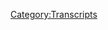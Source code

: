 {{Transcript
    | title         = [[30: April 14, 2017]]
    | caption       = [https://knowledgefight.libsyn.com/april-14-2017 Listen to this episode on Libsyn]
    | episodeNumber = [[30: April 14, 2017|30]]
    | length        = 03:04:42
}}

{{MessageBox
    | header     = Warning: Bot Generated Content
    | text       = This transcript was automatically generated by transcription software and likely contains many mistakes and misattributions. Please check the audio for definitive quotes, attribution, and context.
    | image      = N3yvass4myg91.webp
    | imagewidth = 50px
    | id         = warning
}}

{{TranscriptBlock
    | name      = Alex Jones
    | timestamp = 00:00:00.000
    | text      = Andy in Kansas, you're on the air. Thanks for holding.
}}

{{TranscriptBlock
    | name      = Andy In Kansas
    | timestamp = 00:00:04.000
    | text      = Oh, Alex, I'm a first time caller. I'm a huge fan. I love your work.
}}

{{TranscriptBlock
    | name      = Dan
    | timestamp = 00:00:07.000
    | text      = Hey everybody, welcome back to knowledge fight. I'm Dan. I'm Jordan. We are a couple of dudes who like to sit around and drink red wine and have conversations about the evils and the plague that has come upon our land. The plague that is the popularization of Alex Jones.
}}

{{TranscriptBlock
    | name      = Jordan
    | timestamp = 00:00:22.000
    | text      = Wow, that was I'm gonna boy that was that was really defeated. I'm gonna tone of voice was terrible. I'm
}}

{{TranscriptBlock
    | name      = Dan
    | timestamp = 00:00:29.000
    | text      = going to grim place and we will come to realize why throughout the course of this episode is
}}

{{TranscriptBlock
    | name      = Jordan
    | timestamp = 00:00:34.000
    | text      = the oncoming inevitable nuclear war? No.
}}

{{TranscriptBlock
    | name      = Dan
    | timestamp = 00:00:38.000
    | text      = Listen, there's problems there. Certainly the death of the coral reef that's really problematic and terrifying. 1/3 of it is bleached.
}}

{{TranscriptBlock
    | name      = Jordan
    | timestamp = 00:00:47.000
    | text      = Oh, two thirds two thirds in its final death throes the Great Barrier Reef third. What else the inevitability of climate change causing an infinite amount of refugees smelt increasing nationalistic fervor and putting us towards a world war three?
}}

{{TranscriptBlock
    | name      = Dan
    | timestamp = 00:01:03.000
    | text      = Nope. That's not why. Okay, it's like I said, it's reasons that will become clear. I don't, I don't. Yeah. No, it's because of what the trend that we're going to be looking at in this episode of the show. Okay, generally what we do is we take a look at one day in the life of Alex Jones plot twist.
}}

{{TranscriptBlock
    | name      = Unknown Speaker
    | timestamp = 00:01:23.000
    | text      = What's the plot twist?
}}

{{TranscriptBlock
    | name      = Dan
    | timestamp = 00:01:24.000
    | text      = I watch Alex Jones and his show every day. And you
}}

{{TranscriptBlock
    | name      = Jordan
    | timestamp = 00:01:28.000
    | text      = I do not I do not at all I protect myself from from those particular evils and gorge myself with others who
}}

{{TranscriptBlock
    | name      = Dan
    | timestamp = 00:01:35.000
    | text      = use a brain condom which is smart. Exactly. I'm in their raw info war raw.
}}

{{TranscriptBlock
    | name      = Jordan
    | timestamp = 00:01:44.000
    | text      = All right. Wow. Wow. Today we're gonna be discussing I mean, that's very Alex Jones. And we're gonna be discussing a scam. Fourth kid.
}}

{{TranscriptBlock
    | name      = Dan
    | timestamp = 00:01:51.000
    | text      = We didn't know about those secret. Yeah, April 14. We're gonna be discussing something that goes on on that show. But as is our tradition, here is an out of context drop of Alex Jones from that show.
}}

{{TranscriptBlock
    | name      = Alex Jones
    | timestamp = 00:02:02.000
    | text      = Why are my listeners to me? I don't know half the time I can't listen to myself. And I don't say that as self deprecating. I mean, I mean, it's we don't either.
}}

{{TranscriptBlock
    | name      = Jordan
    | timestamp = 00:02:12.000
    | text      = We have so many questions. There's so many questions within the Why do people listen to people listen to my shows and listen to but I yeah, I can't listen to it half the time this actually What kind of idiot would listen to the show.
}}

{{TranscriptBlock
    | name      = Dan
    | timestamp = 00:02:23.000
    | text      = This episode actually has like maybe six candidates for out of context drop. Oh boy, but I've just weaved them in sort of along the way. Oh, nice. So we'll look at tapestry of videos, and they kind of fit into the situation. So on Friday, April 14, yes, I'm noticing a trend and that is that most of the week is boring as shit. And then Alex goes balls out at the end of the week, like Thursday and Friday are generally like let's fuckin actually get to work. Monday through Sunday is where he says things that he shouldn't say. Okay, he said he'd like he did that pizza gate apology on Sunday. You know, he's, he's got that's where he buries stuff. Yeah, as on Sunday because he knows most people aren't listening. Yeah, Monday through Wednesday, or just kind of like, let's introduce the narrative and hit the greatest hits. He
}}

{{TranscriptBlock
    | name      = Jordan
    | timestamp = 00:03:15.000
    | text      = hates Mondays eats lasagna. Absolutely.
}}

{{TranscriptBlock
    | name      = Dan
    | timestamp = 00:03:18.000
    | text      = We got it and Rob do is Nirmal ruff. Send them to Abu Dhabi.
}}

{{TranscriptBlock
    | name      = Jordan
    | timestamp = 00:03:25.000
    | text      = Roger Stone is definitely od
}}

{{TranscriptBlock
    | name      = Dan
    | timestamp = 00:03:27.000
    | text      = OD. He's kicking Roger Stone off the table. Yeah, I agree with that.
}}

{{TranscriptBlock
    | name      = Jordan
    | timestamp = 00:03:31.000
    | text      = Because what kind of shenanigans is only gonna get into this week?
}}

{{TranscriptBlock
    | name      = Dan
    | timestamp = 00:03:34.000
    | text      = I don't know. We're getting a Nixon tattoo on his back. See, there we go. Be great Odie be a great comics, kick them off the show, Jim Davis, get it together. So this week, it was pretty boring throughout most of the week. And then well,
}}

{{TranscriptBlock
    | name      = Jordan
    | timestamp = 00:03:49.000
    | text      = I can't think of any important news that was happening during this week. No, think of any exciting, insane news that occurred multiple times this week.
}}

{{TranscriptBlock
    | name      = Dan
    | timestamp = 00:03:56.000
    | text      = No, I mean, I guess we talked about the April 11 show from from Tuesday. So that was kind of interesting this week, but that was just because Alex was having a little bit of a breakdown. Yeah. And that was that's fascinating because that will happen sometimes
}}

{{TranscriptBlock
    | name      = Jordan
    | timestamp = 00:04:09.000
    | text      = he was a little bit of a breakdown quite a bit seem to have a psychotic break a little
}}

{{TranscriptBlock
    | name      = Dan
    | timestamp = 00:04:14.000
    | text      = bit, but throughout the rest of the week, it is just this boring stuff. It's like Siri Syria is a lie. Right drops flag Trump was awesome for dropping dropping the Moab bomb yet we're all gonna die on Afghanistan that killed like 30 people 30 Isis people and then a whole bunch of others.
}}

{{TranscriptBlock
    | name      = Jordan
    | timestamp = 00:04:31.000
    | text      = i Yeah, you know tons of people ate it. Well, apparently from a mile out. It explodes your eardrums so yeah, don't don't get close to the mother of all bombs.
}}

{{TranscriptBlock
    | name      = Dan
    | timestamp = 00:04:44.000
    | text      = Let's be that'd be good advice.
}}

{{TranscriptBlock
    | name      = Jordan
    | timestamp = 00:04:45.000
    | text      = That's my advice to most people. Not everybody. Trump. So on Friday, jump on a Moab dropped dropped. Jump right on there. Write it down like slim pickins How come
}}

{{TranscriptBlock
    | name      = Dan
    | timestamp = 00:04:57.000
    | text      = fucking Alex Jones hasn't done it. a cover of matters Well, Trump. No.
}}

{{TranscriptBlock
    | name      = Jordan
    | timestamp = 00:05:06.000
    | text      = Ah Bamp Bamp Bamp
}}

{{TranscriptBlock
    | name      = Dan
    | timestamp = 00:05:12.000
    | text      = he came. What have we become on Friday? He came back from break doing karaoke four times. Okay, four times. Did you get any clips? No, because I was at work. I'm not recording it live. Damn it. It was amazing. It was all like some country shit to me. It's he's in a weird place.
}}

{{TranscriptBlock
    | name      = Jordan
    | timestamp = 00:05:27.000
    | text      = And they and they cut him again. Yeah,
}}

{{TranscriptBlock
    | name      = Dan
    | timestamp = 00:05:29.000
    | text      = cut them all those fuckers. Yeah, these assholes. They're watching us. So on Friday at the end of his show. He had a lot of guests. Yes. It was sort of his way of deflecting a little bit from him having to carry too much of the weight. For most of the show, he had Mike Cernovich on.
}}

{{TranscriptBlock
    | name      = Jordan
    | timestamp = 00:05:47.000
    | text      = Okay, who is Mike Cernovich? Mike Cernovich.
}}

{{TranscriptBlock
    | name      = Dan
    | timestamp = 00:05:50.000
    | text      = That is a great question. He's a crazy person. Okay. All right. That's the long and short of it. Okay. He's been an active proponent of the pizza gate stuff. He's been a fringe weirdo. He
}}

{{TranscriptBlock
    | name      = Jordan
    | timestamp = 00:06:03.000
    | text      = does a lot of periscopes. He's really into the TV show fringe. He is a journalist. He loved the movie down Periscope.
}}

{{TranscriptBlock
    | name      = Dan
    | timestamp = 00:06:11.000
    | text      = I'm putting journalist in heavy air quotes. Right, right. There's a lot of people who suspected that he is the person that the Bannon contingent in the White House is leaking information to because he seems to be suspiciously Is
}}

{{TranscriptBlock
    | name      = Jordan
    | timestamp = 00:06:25.000
    | text      = he the one where Trump was like he should get a Pulitzer Prize? Yeah. Was he that dude, he broke. Okay. That's all I need to know. He
}}

{{TranscriptBlock
    | name      = Dan
    | timestamp = 00:06:32.000
    | text      = broke the Susan Rice. Yeah. Which was not a story. Yeah. If you
}}

{{TranscriptBlock
    | name      = Jordan
    | timestamp = 00:06:36.000
    | text      = if Trump says you deserve a Pulitzer Prize, you are a dead man to me.
}}

{{TranscriptBlock
    | name      = Dan
    | timestamp = 00:06:40.000
    | text      = Yes. So Alex has Mike Cernovich on for a good while and they talk a bunch of bullshit. That's not super interesting, but Cernovich sticks around
}}

{{TranscriptBlock
    | name      = Jordan
    | timestamp = 00:06:47.000
    | text      = their favorites Saved by the Bell episodes.
}}

{{TranscriptBlock
    | name      = Dan
    | timestamp = 00:06:50.000
    | text      = Oh my god. It's probably the one really good class rings. Yeah, okay. That was a good episode.
}}

{{TranscriptBlock
    | name      = Jordan
    | timestamp = 00:06:55.000
    | text      = I can't remember. I thought it was the one where Kelly had sex with a guy who was like 35
}}

{{TranscriptBlock
    | name      = Dan
    | timestamp = 00:06:59.000
    | text      = that's all of them. Oh, okay. Um,
}}

{{TranscriptBlock
    | name      = Jordan
    | timestamp = 00:07:03.000
    | text      = well, Zach watches and does a fourth wall break because I cook
}}

{{TranscriptBlock
    | name      = Dan
    | timestamp = 00:07:11.000
    | text      = he's a cook sliders are real man.
}}

{{TranscriptBlock
    | name      = Jordan
    | timestamp = 00:07:13.000
    | text      = That's true. That is true.
}}

{{TranscriptBlock
    | name      = Dan
    | timestamp = 00:07:15.000
    | text      = I would love depth analysis of Saved by the Bell by the alt right. You know what Kelly would be a great housewife is all I'm saying.
}}

{{TranscriptBlock
    | name      = Jordan
    | timestamp = 00:07:25.000
    | text      = All right, at knowledge underscore fight.
}}

{{TranscriptBlock
    | name      = Dan
    | timestamp = 00:07:27.000
    | text      = You know what? Listen to me. Jesse. She's too uppity. She's out there talking about feminism. He really needs as a good slap.
}}

{{TranscriptBlock
    | name      = Jordan
    | timestamp = 00:07:37.000
    | text      = Oh, well, we took that to real. You took that to real. I did as foreshadowing Oh, boy. Up. Nope. New.
}}

{{TranscriptBlock
    | name      = Dan
    | timestamp = 00:07:45.000
    | text      = So Mike Cernovich is on for quite a while. And then the third hour they bring in Gavin or Nigel McGuinness unclear on which one it is? It's Gavin. So we never settled that question we did. It's Gavin. I'm going to call him Nigel for the rest of this episode just as a show of disrespect. Good. But his name is Gavin McGinnis. He's the guy who found advice, which they trot around as like some sort of amazing credit. And sure vice has turned into quite a large company. But they also I mean, come on. Now.
}}

{{TranscriptBlock
    | name      = Jordan
    | timestamp = 00:08:14.000
    | text      = I don't actually know anything about vice.
}}

{{TranscriptBlock
    | name      = Dan
    | timestamp = 00:08:16.000
    | text      = No, I don't I don't know anything about the inner workings of it. But I've read a lot of their articles. And it seems like people who are
}}

{{TranscriptBlock
    | name      = Jordan
    | timestamp = 00:08:24.000
    | text      = this isn't all of it. What's their in house editorial style?
}}

{{TranscriptBlock
    | name      = Dan
    | timestamp = 00:08:28.000
    | text      = I think it's like incompetent Hunter S Thompson. That's kind of how I would describe a lot of their journalism. Okay, listening. It's
}}

{{TranscriptBlock
    | name      = Jordan
    | timestamp = 00:08:37.000
    | text      = does he bumble around along along the way to shooting his gun? Magoo, Gonzo? Yeah. Oh, my gonzo journalism. Maybe we go there we go. And
}}

{{TranscriptBlock
    | name      = Dan
    | timestamp = 00:08:47.000
    | text      = I'm painting with too broad a brush, because there is some decent work that's done on it. But by and large, it's like very young people who are like, but they read too much Hunter S Thompson coming up and they thought, I'm gonna do this dangerous journal and write
}}

{{TranscriptBlock
    | name      = Jordan
    | timestamp = 00:09:01.000
    | text      = garbage. But it's Jackass of news.
}}

{{TranscriptBlock
    | name      = Dan
    | timestamp = 00:09:04.000
    | text      = Sort of. Yeah, Nigel McGuinness joins them for a tripod of bullshit.
}}

{{TranscriptBlock
    | name      = Jordan
    | timestamp = 00:09:10.000
    | text      = Oh shit and Ganon returns
}}

{{TranscriptBlock
    | name      = Dan
    | timestamp = 00:09:13.000
    | text      = that is what we're going to be discussing when these three men met on Alex Jones's show and the bullshit that comes out of their mouth. Not that I one mouth. They're all the same. They're all we human centipede at it. Now, when we were starting the show, I was telling you that I've been a little bit of a weird state. Yes. This is why Okay, I think that they're consolidating.
}}

{{TranscriptBlock
    | name      = Jordan
    | timestamp = 00:09:36.000
    | text      = Oh, no. So you think that the vise people are going to absorb
}}

{{TranscriptBlock
    | name      = Dan
    | timestamp = 00:09:42.000
    | text      = he has nothing to do with Vice now? Okay, okay, he's left that and we'll get into what he's doing now. Which is fucking hilarious. Okay, but that comes down the road. Nigel thing with wolves more or less Nigel McGuinness born Devon.
}}

{{TranscriptBlock
    | name      = Jordan
    | timestamp = 00:09:57.000
    | text      = Ne Gavin, Mike Cernovich
}}

{{TranscriptBlock
    | name      = Dan
    | timestamp = 00:09:59.000
    | text      = and Alex goons are not necessarily merging in terms of their businesses merging. Okay. But it is sort of like a rogue's gallery coming together to our Batman and not John Rappaport or Batman. Okay, there is like a team coming together, and it's really fucking scary. Because this idea of these propagandists working together creates unlimited potential of audiences merging. You know, that's not good. No, it's not like that at all. It's the same thing with Alex being on Joe Rogan and not being challenged in his ideas. It's that same sort of thing
}}

{{TranscriptBlock
    | name      = Jordan
    | timestamp = 00:10:35.000
    | text      = that creating a consolidated echo chamber where they can each repeat back the bullshit that they say to each other. Mike Cernovich has reported blah, blah, blah. Each of them has a, you know, certainly a Venn diagram audience but not completely. All the same.
}}

{{TranscriptBlock
    | name      = Dan
    | timestamp = 00:10:49.000
    | text      = And they have built in credibility in their audience. Yeah, so they give Alex Jones by proxy credibility. All right, Mike. Cernovich by proxy credibility, right, and it becomes a really dangerous game of ping pong. So that scares the shit out of me and I don't like what it portents now that doesn't sound good. Now,
}}

{{TranscriptBlock
    | name      = Jordan
    | timestamp = 00:11:07.000
    | text      = the good news is the triple the mother of all bombs on them. No. Oh,
}}

{{TranscriptBlock
    | name      = Dan
    | timestamp = 00:11:12.000
    | text      = they don't have any tunnels that are so close. These people are fucking really stupid. So it will be easy for us to cut through a lot of their bullshit. But it's still scary that they're amassing hordes of people who follow them and combine it right it sound and sorrow man. Now let's get to the business at hand because I have a lot of clips. But the first one is maybe the most delicious of them. Oh, I like calling clips.
}}

{{TranscriptBlock
    | name      = Jordan
    | timestamp = 00:11:37.000
    | text      = Tell Me More Great British Bake Off.
}}

{{TranscriptBlock
    | name      = Dan
    | timestamp = 00:11:39.000
    | text      = I like to call clips delicious. Especially when they start like this. And here goes
}}

{{TranscriptBlock
    | name      = Alex Jones
    | timestamp = 00:11:45.000
    | text      = look look at Tsar Nicholas or what was Edward the eighth father's name? Gavin McGinnis. You don't think he has a lemon chased him around? Like I'm not Gavin. But Washington. Get yourself all prepped and clean. I think I might actually be here. You're pretty you're pretty handsome looking dude over there.
}}

{{TranscriptBlock
    | name      = Gavin McInnes
    | timestamp = 00:12:02.000
    | text      = Ah, like every part of being gay except the sex with guys get to do what you want. You never get nagged. It's just the gross parts that happened I guess. Well, actually they do the sex quite a bit. So I kept
}}

{{TranscriptBlock
    | name      = Jordan
    | timestamp = 00:12:18.000
    | text      = going on
}}

{{TranscriptBlock
    | name      = Dan
    | timestamp = 00:12:19.000
    | text      = so Alex is trying to play cool, you know, like,
}}

{{TranscriptBlock
    | name      = Jordan
    | timestamp = 00:12:21.000
    | text      = Hey, that was gonna that was gonna fuck any Dude, it would be bugging you. Right?
}}

{{TranscriptBlock
    | name      = Dan
    | timestamp = 00:12:25.000
    | text      = We're gonna do with you. We're
}}

{{TranscriptBlock
    | name      = Jordan
    | timestamp = 00:12:27.000
    | text      = looking at you primped up a I would totally be gay with you. As long as
}}

{{TranscriptBlock
    | name      = Dan
    | timestamp = 00:12:32.000
    | text      = Nigel McGuinness has a novelty facial hair that would cause Alex Jones to scream for 20 minutes if it was on a CNN reporter what kind of novelty face he's got a beard and a mustache that's a little too long for the length of beard. So he has a little bit of like prop mustache going on with his beard. To the point where it remember the guy that he screamed about Mr. Creepy. Yes, Mr. Creepy over here on CNN. Yeah, he has a rape fan. Same beard. He's not the same. But it's enough that if he was someone who Alex was against, he would be like, Oh, look at this guy. I'm not saying he has a white van. But he probably does. Let's check his tax record. But
}}

{{TranscriptBlock
    | name      = Jordan
    | timestamp = 00:13:08.000
    | text      = in this regard, because he's on his side. He wants to he wants to fuck him. Right? So that means that he secretly wants to fuck the guy on CNN,
}}

{{TranscriptBlock
    | name      = Dan
    | timestamp = 00:13:19.000
    | text      = you have just used what is known as a hypothetical syllogism perfectly. Yes, the transitive property dictates that Alex Jones secretly wants to fuck Mr. Creepy. Now we get to the beginning of this conversation that they're all having and Nigel McGuinness again, I'm doing this purposefully. I know his name is Gavin. Nigel McGuinness comes in with his really unevolved take and hack comedy about gay stuff. Yeah, like I like everything about it. But sex. I'm like, Dude,
}}

{{TranscriptBlock
    | name      = Jordan
    | timestamp = 00:13:51.000
    | text      = I remember the 80s too.
}}

{{TranscriptBlock
    | name      = Dan
    | timestamp = 00:13:52.000
    | text      = I remember Adam Carolla in 96. I remember love line in the late 90s. Adam Carolla saying Batum that bit
}}

{{TranscriptBlock
    | name      = Jordan
    | timestamp = 00:14:02.000
    | text      = you know? Yeah, and it's an old bit where it's like, if it weren't for the sex I don't mind being gay. It's just hanging out with your friends like that's from the fucking the Larry the Cable Guy tour. Guy. One of those dudes
}}

{{TranscriptBlock
    | name      = Dan
    | timestamp = 00:14:16.000
    | text      = the the White Collar Comedy blue collar. Blue Collar Comedy. Fuck. Yeah, the white dude blue collar. Yeah,
}}

{{TranscriptBlock
    | name      = Jordan
    | timestamp = 00:14:23.000
    | text      = yeah, that's one of those dudes bits. Yeah, absolutely. Which speaks for its quality.
}}

{{TranscriptBlock
    | name      = Dan
    | timestamp = 00:14:27.000
    | text      = It's one of the like, happiest, lamest things and Alex's responses. Fake. All of his laughs that he does throughout this entire thing are so fake. It's crazy. But then also, it's incredibly reductive in this idea that gay couples don't fight. Like, it's really insulting to the idea of it's like, no, it's just hanging out with me bros. Do
}}

{{TranscriptBlock
    | name      = Jordan
    | timestamp = 00:14:49.000
    | text      = you mean assuming that gay people aren't real people and they are just some sort of magical no creature that gets along all the time? No,
}}

{{TranscriptBlock
    | name      = Dan
    | timestamp = 00:14:57.000
    | text      = it's assuming that homosexual relationships are identical to platonic friendships.
}}

{{TranscriptBlock
    | name      = Jordan
    | timestamp = 00:15:04.000
    | text      = I think they are. You just add second just fuck a bunch. Yeah. And I think that's exactly what Alex Jones knows. And that's
}}

{{TranscriptBlock
    | name      = Dan
    | timestamp = 00:15:10.000
    | text      = what Gavin McInnes knows exactly. And he is fucking stupid. I know that he's Nigel excuse. Okay, I know. Now I don't remember which is well, you know what I'm gonna go back and forth based on my whims. Alright, so he is coming in. I know that he's doing this for humor, but which he's not doing a good job. But yeah, if we judge it on the basis of humor, it's one of the happiest, oldest jokes in the book, if you want to judge it based on what he's saying. It's horribly reductive and insulting. Yeah, so
}}

{{TranscriptBlock
    | name      = Jordan
    | timestamp = 00:15:38.000
    | text      = this isn't cereal. We're not just gonna laugh at any bullshit word to professional comedian. Yeah,
}}

{{TranscriptBlock
    | name      = Dan
    | timestamp = 00:15:44.000
    | text      = congratulations on failing twice my man. My bro my bro. You failed us both Gavin and Nigel. So then we get into this. They make some predictions about what's going to be happening over the weekend
}}

{{TranscriptBlock
    | name      = Gavin McInnes
    | timestamp = 00:15:56.000
    | text      = in Berkeley. Lauren Southern and a bunch of people are going down there to do a thing called Patriots Day. Nothing controversial. Just people that like Trump wanting to say they love free speech in America. And all these rodents, these Antifa kids, they were just bought it at Home Depot buying wooden flagpoles because they want to extinguish all these people, but they're gonna meet up with bikers. Oathkeepers all these guys are they're waiting,
}}

{{TranscriptBlock
    | name      = Jordan
    | timestamp = 00:16:21.000
    | text      = extinguish, extinguish extinguished English people with flagpoles. Oh, that's dumb. How would you hear Dan? How would you extinguish someone with
}}

{{TranscriptBlock
    | name      = Dan
    | timestamp = 00:16:33.000
    | text      = a flagpole through the neck?
}}

{{TranscriptBlock
    | name      = Jordan
    | timestamp = 00:16:34.000
    | text      = flagpole through the neck?
}}

{{TranscriptBlock
    | name      = Dan
    | timestamp = 00:16:35.000
    | text      = Right? Isn't that what it would be? I mean, that's the softest area that's most attackable probably that would kill you. You're not going through the chest cavity with the flagpole?
}}

{{TranscriptBlock
    | name      = Jordan
    | timestamp = 00:16:42.000
    | text      = Oh, I thought they were gonna light him on fire. Oh, maybe
}}

{{TranscriptBlock
    | name      = Dan
    | timestamp = 00:16:44.000
    | text      = I don't know. But like, Oh, I get what you're saying. That version of extinguish. I thought I meant the light of life.
}}

{{TranscriptBlock
    | name      = Jordan
    | timestamp = 00:16:52.000
    | text      = Oh, well, no, that sounds it well, but he said there was nothing controversial going on. Right. So why would they get those flagpoles? Well, that's crazy. There's no not doing anything controversial. Right? You're just getting together and celebrating free speech in a way that I'm sure does not curtail the rights of others.
}}

{{TranscriptBlock
    | name      = Dan
    | timestamp = 00:17:09.000
    | text      = No, but it's the Antifa kids who are going to Home Depot. Oh, yes,
}}

{{TranscriptBlock
    | name      = Jordan
    | timestamp = 00:17:13.000
    | text      = those notoriously violent Trust Fund children. For the kid knows, oh, I every time I go outside, I just see yet another Trust Fund child getting into some shenanigans.
}}

{{TranscriptBlock
    | name      = Dan
    | timestamp = 00:17:25.000
    | text      = But let's take this at its face value. This is McGinnis coming in and being like there have been reports of kids at Home Depot buying flagpoles. First of all, I really is reporting that right.
}}

{{TranscriptBlock
    | name      = Jordan
    | timestamp = 00:17:38.000
    | text      = You just have a reporter at the Home Depot all the time, or does he pick up migrant workers there? Is that who writes his articles for him? I don't know. Can you drive by the Home Depot and get a get Amanda
}}

{{TranscriptBlock
    | name      = Dan
    | timestamp = 00:17:52.000
    | text      = Keep us posted if any well to do kids are buying the weird things.
}}

{{TranscriptBlock
    | name      = Jordan
    | timestamp = 00:17:56.000
    | text      = Yeah. What is this Fletch, what's happening? Does he have a network of spies?
}}

{{TranscriptBlock
    | name      = Dan
    | timestamp = 00:18:01.000
    | text      = You're going to come to this conclusion over and over again that McGinnis is just popping up and giving these anecdotal stories that I don't know how he could know. And even if he doesn't know don't mean anything, but he uses it to prop up his stories. And it's bullshit.
}}

{{TranscriptBlock
    | name      = Jordan
    | timestamp = 00:18:17.000
    | text      = This is why Rapoport is only on screen for one hour could be because he is Home Depot bushes right now. Batman gets shit done. Well, how else do you think he knows all these scoops? You're making
}}

{{TranscriptBlock
    | name      = Dan
    | timestamp = 00:18:30.000
    | text      = a really great argument here. Because I should say that John Rapoport wasn't on last week ah on assignment
}}

{{TranscriptBlock
    | name      = Jordan
    | timestamp = 00:18:36.000
    | text      = on assignment. There's almost no doubt about it. And he definitely takes that picture with
}}

{{TranscriptBlock
    | name      = Dan
    | timestamp = 00:18:40.000
    | text      = it. So they're predicting that there's going to be trouble at this Patriots Day, March on Saturday. And from what I understand, there have been a little bit of, we're recording this on Saturday, in the afternoon. And from what I understand there's a little bit of tensions, it's a little bit uneasy. And as the night goes on, I imagine there are going to be fights that breakout. I don't disagree with them at all, there's going to be fucking trouble.
}}

{{TranscriptBlock
    | name      = Jordan
    | timestamp = 00:19:05.000
    | text      = And but, uh, you know, the Oathkeepers are pretty hardcore.
}}

{{TranscriptBlock
    | name      = Dan
    | timestamp = 00:19:09.000
    | text      = They just keep oaths. But you know how this goes. I mean, we saw it go down with that Milo situation. There were agent provocateurs in the crowd. Yep. Who were largely working with all right organizations, some of them even employed directly by them, like fake journalists, yes. And protesters if you will, right. I mean, I don't want to do that because I don't want to use the same sort of argument that they use. So erroneously, right? I don't see
}}

{{TranscriptBlock
    | name      = Jordan
    | timestamp = 00:19:35.000
    | text      = the problem with it. But I don't exactly what they say is not happening. It's so frustrating. Insanely. They're getting ahead of us on all of these things. So if they get out front of this narrative, then anytime they do that paid protest, protest your thing, now it's a defensive thing. We're fighting back against you. It's so angering, it's very because it seems like we're being out smart By the dumbest people on the planet.
}}

{{TranscriptBlock
    | name      = Dan
    | timestamp = 00:20:01.000
    | text      = Well, that's because we're not super proactive. Like if we could do this show every day and really analyze things, then maybe we could, you know, get ahead of the eight ball somewhat. But we can't we have jobs and we live our lives. So which
}}

{{TranscriptBlock
    | name      = Jordan
    | timestamp = 00:20:14.000
    | text      = is why we're not out there thinking ahead regarding paid paid protesters.
}}

{{TranscriptBlock
    | name      = Dan
    | timestamp = 00:20:18.000
    | text      = Well, we will take behind on that. There you go. There's been protesters. Nope. There we go. We've just we've just outsmarted the argument. Prove it prove they're fake. Paid protest. That's that's
}}

{{TranscriptBlock
    | name      = Jordan
    | timestamp = 00:20:28.000
    | text      = not that's not how they work.
}}

{{TranscriptBlock
    | name      = Dan
    | timestamp = 00:20:30.000
    | text      = No, it's not proof. Just the
}}

{{TranscriptBlock
    | name      = Jordan
    | timestamp = 00:20:34.000
    | text      = enemy of the GOP. You don't? You know, it really, really is, isn't it?
}}

{{TranscriptBlock
    | name      = Dan
    | timestamp = 00:20:39.000
    | text      = Well, it's like three of a kind beats a pair. Proof beats three of a kind yelling a whole bunch beats proof. So that's kind of how the game of poker that we're playing goes. Anyway,
}}

{{TranscriptBlock
    | name      = Jordan
    | timestamp = 00:20:52.000
    | text      = I wish we were playing for the low stakes of a pair versus three of a kind.
}}

{{TranscriptBlock
    | name      = Dan
    | timestamp = 00:20:56.000
    | text      = Yeah, it'd be nice. Anyway, there is probably going to be trouble. And here's Mike Cernovich. Coming in with a little bit
}}

{{TranscriptBlock
    | name      = Jordan
    | timestamp = 00:21:03.000
    | text      = if they stay there will be double, it will be double.
}}

{{TranscriptBlock
    | name      = Mike Cernovich
    | timestamp = 00:21:07.000
    | text      = Oh, no, it's gonna I did choose between this or being in covering that. And you know, what a great life to have to make that choice but to Berkeley. Wow.
}}

{{TranscriptBlock
    | name      = Dan
    | timestamp = 00:21:16.000
    | text      = What was your what a
}}

{{TranscriptBlock
    | name      = Jordan
    | timestamp = 00:21:18.000
    | text      = great life to make the choice to not do that thing that might hurt me.
}}

{{TranscriptBlock
    | name      = Dan
    | timestamp = 00:21:22.000
    | text      = I predict he actually asked Alex, if he could come into studio. Can I fly to Austin that we have an excuse not,
}}

{{TranscriptBlock
    | name      = Jordan
    | timestamp = 00:21:28.000
    | text      = can I not be in Berkeley?
}}

{{TranscriptBlock
    | name      = Dan
    | timestamp = 00:21:32.000
    | text      = Because they will fuck me up. Yeah, I am a plus. I'm an asshole. I have a clear propagandist. Some guy in a black ski mask is gonna come up punch the shit out of me. Yeah, there's gonna be a GIF of it. I'm gonna. It's gonna it's gonna be Spencer
}}

{{TranscriptBlock
    | name      = Jordan
    | timestamp = 00:21:48.000
    | text      = all over a guy. I'm not inciting violence, but I am saying that every time I see the GIF of Richard Spencer being punched. Ah, I grew up my heart grows three sizes. So those are dick. Not stops up to.
}}

{{TranscriptBlock
    | name      = Dan
    | timestamp = 00:22:05.000
    | text      = So I don't believe I don't believe his premise was like, I wish I could be there covering it.
}}

{{TranscriptBlock
    | name      = Jordan
    | timestamp = 00:22:08.000
    | text      = No, of course. That's bullshit. That's a complete lie. Absolutely not. It's not want to be in the shit at all. No, no, don't do but
}}

{{TranscriptBlock
    | name      = Dan
    | timestamp = 00:22:15.000
    | text      = it's great to have that convenient cover to be like, I wish I could be there. Man. I'd be there if I could. Yeah,
}}

{{TranscriptBlock
    | name      = Jordan
    | timestamp = 00:22:20.000
    | text      = that's the guy at the bar saying like, hold me back, hold me back and just grabbing on to his friends
}}

{{TranscriptBlock
    | name      = Dan
    | timestamp = 00:22:25.000
    | text      = or the drunk guy who at the bar who's like, I could have made it I could have been in the show. Oh, you know, I almost made pro ball. You know, just some something happened. And you know,
}}

{{TranscriptBlock
    | name      = Jordan
    | timestamp = 00:22:35.000
    | text      = I got I got fat. I got fat. It turned out that didn't help.
}}

{{TranscriptBlock
    | name      = Dan
    | timestamp = 00:22:38.000
    | text      = I was trying to protect a woman I blew up my knee in a bar fight. Otherwise, I'd be playing pro ball. But I'm a hero. You know, that sort of
}}

{{TranscriptBlock
    | name      = Jordan
    | timestamp = 00:22:45.000
    | text      = guy lost my arm. And this lawnmower over
}}

{{TranscriptBlock
    | name      = Dan
    | timestamp = 00:22:47.000
    | text      = here. Look, I got to choose between going and covering this place where I'm gonna probably get my ass kicked for being a dick. Or I could go to Alex Jones's show and be treated like a hero in an air conditioned studio. I'm gonna go with that one.
}}

{{TranscriptBlock
    | name      = Jordan
    | timestamp = 00:23:00.000
    | text      = Yeah, that's a pretty, that's a pretty easy choice to make.
}}

{{TranscriptBlock
    | name      = Dan
    | timestamp = 00:23:03.000
    | text      = Yeah, so that was Cernovich his take on it. Now Gavin has some some other thoughts that are a little bit inaccurate.
}}

{{TranscriptBlock
    | name      = Gavin McInnes
    | timestamp = 00:23:12.000
    | text      = They're all rich kids. There's tons of professors. Some of them are brainwashed losers with no parental guidance. And these, those two weak forces are going out there. And you can tell when you see them in a fight. They've never been there in a fight before. And another funny thing they do is they put women in the front lines, because that is feminists have brainwashed themselves into thinking they can take any guy so they can make like ISIS the way they use women is
}}

{{TranscriptBlock
    | name      = Alex Jones
    | timestamp = 00:23:38.000
    | text      = I agree because I saw that in. I saw that in DC for the inauguration. Women Robertson attacking me. And finally I said okay, I'm just trying to ramming them down. Scream I'm hitting. You're hitting me. I'm trying to go out the entrance. I was just forget it.
}}

{{TranscriptBlock
    | name      = Jordan
    | timestamp = 00:23:54.000
    | text      = This one Alex Jones. Just said that he started beating women. No, he
}}

{{TranscriptBlock
    | name      = Dan
    | timestamp = 00:23:59.000
    | text      = said that they were talking. Yeah, but look here. I know that didn't happen for a number of course it didn't. One reason I know it didn't happen is that there's no video of it. And Alex taped everything when there's a video of him embarrassingly drunk that he's put out himself from that. The Woman's March. Cupcake cupcake also, also, they're putting the women out front it was in DC was the fucking Women's March.
}}

{{TranscriptBlock
    | name      = Unknown Speaker
    | timestamp = 00:24:28.000
    | text      = Yeah,
}}

{{TranscriptBlock
    | name      = Dan
    | timestamp = 00:24:31.000
    | text      = of course. Of course.
}}

{{TranscriptBlock
    | name      = Jordan
    | timestamp = 00:24:32.000
    | text      = We're gonna be leading.
}}

{{TranscriptBlock
    | name      = Jordan
    | timestamp = 00:24:34.000
    | text      = Get all of that all of those women together because their men won't allow them to leave the house. But you understand what I'm only with the permission of a man can women hold the most feminist march in history?
}}

{{TranscriptBlock
    | name      = Dan
    | timestamp = 00:24:45.000
    | text      = You might actually be pretty close to what McGinnis thinks. Of
}}

{{TranscriptBlock
    | name      = Jordan
    | timestamp = 00:24:50.000
    | text      = course, it's what they know. They actually conceive of a world where women are on Ah,
}}

{{TranscriptBlock
    | name      = Dan
    | timestamp = 00:24:56.000
    | text      = especially McGinnis. Man. He is a toxic evil masculine force, fuck, and we're gonna get to it. But like, I really, really resent the idea that they're they're sort of presenting it as what these dumb liberals do is they put women out front as human shields, whereas the reality is that a lot of liberal causes women are leading, and we're comfortable with that they're
}}

{{TranscriptBlock
    | name      = Jordan
    | timestamp = 00:25:22.000
    | text      = they're leading more than anything else.
}}

{{TranscriptBlock
    | name      = Dan
    | timestamp = 00:25:24.000
    | text      = And we're super comfortable with that falling in line and supporting causes that are led by women. I'm not afraid of female leaders,
}}

{{TranscriptBlock
    | name      = Jordan
    | timestamp = 00:25:31.000
    | text      = you if you if you're Alex Jones and the toxic masculinity group, you can't believe that no, because that starts to tear down your other beliefs. If women can actually lead these marches without the control of a man, perhaps they can do other things without the control of a man. Right? So even if even if they're aware of this, they have to spin the narrative otherwise, their brains explode, because then we're, you know, women might have agency like, whoa. Which is crazy. Yeah. Which is can you imagine a world where women were allowed to make decisions for themselves would be horrified their periods would sync up? Is that a thing? Probably in Gavin McInnes, his mind. Yep. That doesn't make a goddamn sense.
}}

{{TranscriptBlock
    | name      = Dan
    | timestamp = 00:26:13.000
    | text      = So speaking of Gavin McInnes, his mind he has this next quote, when they're talking about this idea of like women attacking them and pushy liberals attacking them having to fight them off. Yes. Which is going to take us down a very fun road.
}}

{{TranscriptBlock
    | name      = Jordan
    | timestamp = 00:26:26.000
    | text      = Oh, I don't want to hear this road.
}}

{{TranscriptBlock
    | name      = Gavin McInnes
    | timestamp = 00:26:28.000
    | text      = at NYU, we had a guy we call Friar Tuck. He's our biggest member of the proud boys. And he's just gonna stop because he was a bouncer his whole life. He just murders people for fun. And what is the matter with you guys?
}}

{{TranscriptBlock
    | name      = Jordan
    | timestamp = 00:26:44.000
    | text      = Oh, what was that fake laugh? Haha, that's gross. Jordan. He just said the thing.
}}

{{TranscriptBlock
    | name      = Dan
    | timestamp = 00:26:52.000
    | text      = Jordan. Do you know what the proud boys are?
}}

{{TranscriptBlock
    | name      = Jordan
    | timestamp = 00:26:54.000
    | text      = I don't know. I don't know. I'm not happy that I heard those words next to each other proud boys was not a band cannot be a band. It was
}}

{{TranscriptBlock
    | name      = Dan
    | timestamp = 00:27:05.000
    | text      = a song from the musical Aladdin. Be proud of your boy. That's what it comes from. I think that's what it comes from. That's can't that's the best I can tell is what it comes from be real. The proud boys.
}}

{{TranscriptBlock
    | name      = Jordan
    | timestamp = 00:27:16.000
    | text      = The most toxically masculine group of people that this guy knows. took its name from the Aladdin musical from what I understand. Yes. That's like how the kk k has the Grand Dragon like God, it's fucking this. What are you doing? Now? How is it that you can be this childish, and fucking filled with delight and turn it into such evil
}}

{{TranscriptBlock
    | name      = Dan
    | timestamp = 00:27:40.000
    | text      = turn? We're going to talk a whole bunch about the proud boys. The proud boys are an organization. I don't know I haven't listened to the song, but it's like Be proud of your boy. I don't know. I'm just doing a version in my head. Now. The proud boys are an organization that Gavin McInnes has started. No, that is basically what from what I can tell. A really awful fraternity for really awful men. Now they put out a video, isn't that just a regular fraternity? They put out a video that I'm going to play a part of. I want to put out a video I want you to listen carefully. Gavin put this video out. All right. Now listen to this.
}}

{{TranscriptBlock
    | name      = Jordan
    | timestamp = 00:28:27.000
    | text      = How old are these people?
}}

{{TranscriptBlock
    | name      = Dan
    | timestamp = 00:28:29.000
    | text      = Some of them are in their 40s. Some of them are in their 30s
}}

{{TranscriptBlock
    | name      = Jordan
    | timestamp = 00:28:32.000
    | text      = All right. If anyone if anyone ever says like, oh, that kids in his parents basement fucking point to these 40 year old schools playing at children.
}}

{{TranscriptBlock
    | name      = Dan
    | timestamp = 00:28:43.000
    | text      = It's worse than you think.
}}

{{TranscriptBlock
    | name      = Jordan
    | timestamp = 00:28:44.000
    | text      = Of course it is.
}}

{{TranscriptBlock
    | name      = Dan
    | timestamp = 00:28:45.000
    | text      = Now listen to this. This is the beginning of their sizzle reel that they put on YouTube. They have
}}

{{TranscriptBlock
    | name      = Jordan
    | timestamp = 00:28:51.000
    | text      = a sizzle reel and a lot of people looking to get a reality show. Probably. They're probably looking to do that. Right.
}}

{{TranscriptBlock
    | name      = Dan
    | timestamp = 00:28:58.000
    | text      = I might watch it. I mean, I watched the Bad Girls Club. There's no end to what I would watch on television. Or you might watch the proud boys show
}}

{{TranscriptBlock
    | name      = Jordan
    | timestamp = 00:29:05.000
    | text      = I would rather die. Alright, here we go. I've become
}}

{{TranscriptBlock
    | name      = Proud Boys' Spokesperson
    | timestamp = 00:29:08.000
    | text      = consumed with your plight. And I'm confident that I can fix you.
}}

{{TranscriptBlock
    | name      = Jordan
    | timestamp = 00:29:18.000
    | text      = What? No. How about you play time of your life you giant. Fucking Christ.
}}

{{TranscriptBlock
    | name      = Proud Boys' Spokesperson
    | timestamp = 00:29:32.000
    | text      = You know that. And the West is under siege. And the way they do that is with self doubt. And the way they do that is they shelter us from Pride. And they make sure we're always ashamed of our past. We're always paying for it.
}}

{{TranscriptBlock
    | name      = Jordan
    | timestamp = 00:29:47.000
    | text      = This is a shitty Zach Braff monologue from scrubs that's what this is. Yeah, and like overlays is fucking horrendous. Overlaid in
}}

{{TranscriptBlock
    | name      = Dan
    | timestamp = 00:29:56.000
    | text      = this video. Like the video is like shots of Gavin doing his is a radio show and shots of him playing with his baby and stuff like that fleas just just give it a break. So give it a rest.
}}

{{TranscriptBlock
    | name      = Jordan
    | timestamp = 00:30:08.000
    | text      = This makes me want to kill mice. Just
}}

{{TranscriptBlock
    | name      = Dan
    | timestamp = 00:30:10.000
    | text      = take a sip of the wine. All right, all right, just enjoy the rest of this. It's important to show how much of an idiot this guy is all right. And what kind of crazy masculine Messiah Complex he has. It's insane, a perpetual
}}

{{TranscriptBlock
    | name      = Proud Boys' Spokesperson
    | timestamp = 00:30:21.000
    | text      = penance, where we have to pay restitution for our sins. So all we really want is for everyone to stop crying about the winners and just become a winner. It's so unAmerican to whine politics is two groups. It's people who want to be left the fuck alone. And people who won't leave them the fuck alone three deal breakers you don't fuck with my family? You don't fuck with a man's home and you will fuck with a man's job totally behind quitting masturbating and quitting porn. Call it hashtag no winks. Yeah and ways to save most prison. Give everyone a gun. legalize drugs and welfare close
}}

{{TranscriptBlock
    | name      = Proud Boys' Spokesperson
    | timestamp = 00:31:00.000
    | text      = the borders
}}

{{TranscriptBlock
    | name      = Proud Boys' Spokesperson
    | timestamp = 00:31:01.000
    | text      = outlaw censorship. venerate the housewife glorify the entrepreneur. Recognize the West is the best. Ideally, number 10. Shut down the fucking government. We're all sick of the grievance industry. We're all sick of being ashamed. We all want a modicum of decorum. We all want to improve our lives. We want to get better. But what's the name of our movement? What about oh, boy,
}}

{{TranscriptBlock
    | name      = Proud Boys' Spokesperson
    | timestamp = 00:31:22.000
    | text      = I got it. We are called the proud boys.
}}

{{TranscriptBlock
    | name      = Dan
    | timestamp = 00:31:27.000
    | text      = And at that point. At that point, the music kicks in and it swells. No. There's just like video of dudes with proud boys tattoos and shit. It's fucking dark.
}}

{{TranscriptBlock
    | name      = Jordan
    | timestamp = 00:31:39.000
    | text      = No,
}}

{{TranscriptBlock
    | name      = Dan
    | timestamp = 00:31:40.000
    | text      = it's fucking dark. No, hold on. No, here's here's just one more clip from the video. It's it's it's necessary.
}}

{{TranscriptBlock
    | name      = Jordan
    | timestamp = 00:31:47.000
    | text      = Shut up. Imagine imagine a world where the proud boys didn't exist. Do you know how much better my life would be your life two weeks ago? Do you remember my life two minutes ago when when it was joyous? I mean, yeah, the world was gonna end but the proud boys weren't in it. Yeah, but now they are in Christ.
}}

{{TranscriptBlock
    | name      = Dan
    | timestamp = 00:32:05.000
    | text      = Now they are and we got them. Now they are and we got to look at it. Look at the darkness Jordan don't deny the darkness the three
}}

{{TranscriptBlock
    | name      = Jordan
    | timestamp = 00:32:12.000
    | text      = things that are deal breakers for me. Don't fuck with my job. Don't fuck with my dog. Toodles and don't fuck with my little pony episode. Also the back one The idea started at the beginning about a week ago. I'm a proud boy. And I'm proud also My Little Pony proud
}}

{{TranscriptBlock
    | name      = Dan
    | timestamp = 00:32:29.000
    | text      = the idea like you don't fuck with a man's job. It's like yeah, yeah,
}}

{{TranscriptBlock
    | name      = Jordan
    | timestamp = 00:32:33.000
    | text      = you totally do. Fucking capitalism. You don't fuck yeah. Oh, we wanted there's two groups of people, the people who want to be left alone and the people who won't leave them alone. How about the people who want fucking roads you pile up god damn garbage. Go fuck yourself. Shut down the goddamn government. How do you outlaw censorship if you don't have a government outline? Outlaw something without some sort of authority and that authority as a man fucking
}}

{{TranscriptBlock
    | name      = Gavin McInnes
    | timestamp = 00:33:01.000
    | text      = government? Goddamn yourself. Go fucking You idiotic morons?
}}

{{TranscriptBlock
    | name      = Dan
    | timestamp = 00:33:09.000
    | text      = Also, how vague is venerate the housewife?
}}

{{TranscriptBlock
    | name      = Unknown Speaker
    | timestamp = 00:33:12.000
    | text      = I don't even know what that means.
}}

{{TranscriptBlock
    | name      = Jordan
    | timestamp = 00:33:15.000
    | text      = Like, ancient Chinese, like, oh, we keep our elder grandmother up on the goddamn home door. Don't
}}

{{TranscriptBlock
    | name      = Dan
    | timestamp = 00:33:22.000
    | text      = let your bride have a job. And celebrate that she doesn't have a job.
}}

{{TranscriptBlock
    | name      = Jordan
    | timestamp = 00:33:26.000
    | text      = I hate it. I hate it. When people cry about winners calm that's quit crying about winners. And then we'll all be winners. That is a complete and utter nonsensical idea and they should be fucking punched in the face. A million they
}}

{{TranscriptBlock
    | name      = Dan
    | timestamp = 00:33:38.000
    | text      = wouldn't be if they were at Berkeley. Oh, fuck me. So now Jordan, hold on calm down. We got to get to this next clip I'm very which sort of exists as we call do we have to so now we've gotten into sort of Nigel mcginnises philosophy about like, what you'd like to see. And as you very accurately pointed out, there's there's no way for him to do the things that he wants to do within his own philosophy. But we do mean it's not philosophy. We don't have a sense of what these proud boys are. So now we got to take a look at this.
}}

{{TranscriptBlock
    | name      = Jordan
    | timestamp = 00:34:11.000
    | text      = I'm not going to use any of the words that I have. I have a sense of who these proud boys are. Would you like me? No, listen, no, just listen, I'll write down a series of adjectives.
}}

{{TranscriptBlock
    | name      = Dan
    | timestamp = 00:34:23.000
    | text      = This video explains a little bit okay. All right.
}}

{{TranscriptBlock
    | name      = Proud Boys' Spokesperson
    | timestamp = 00:34:26.000
    | text      = Focusing on this game and having meetups fucking secret handshakes. Yeah, initiations.
}}

{{TranscriptBlock
    | name      = Jordan
    | timestamp = 00:34:38.000
    | text      = secret handshakes.
}}

{{TranscriptBlock
    | name      = Dan
    | timestamp = 00:34:40.000
    | text      = No, he's saying let's beat the shit out of each other. Yeah. He just wants a fight club.
}}

{{TranscriptBlock
    | name      = Jordan
    | timestamp = 00:34:44.000
    | text      = He wants to jerk himself off while talking to me looking camera.
}}

{{TranscriptBlock
    | name      = Dan
    | timestamp = 00:34:48.000
    | text      = He loves Palahniuk. That's basically what's going on here. So not that point of the video. It goes to show handshake it shows that's like a Rick and Morty bit. I looked into a bunch of I like I looked into the proud boys and I was like what? What's going on? I found a ton of videos of their initiation ceremonies.
}}

{{TranscriptBlock
    | name      = Jordan
    | timestamp = 00:35:07.000
    | text      = I wish you would have no no, you can't be pulling up a clip. Here's the audio of one of them can't be pulling up a clip of this.
}}

{{TranscriptBlock
    | name      = Dan
    | timestamp = 00:35:14.000
    | text      = It begins with the proud boys pledge. No, don't put the mic down. Because people need to hear this.
}}

{{TranscriptBlock
    | name      = Alex Jones
    | timestamp = 00:35:23.000
    | text      = I am a Western chauvinist who refuses to apologize for creating the modern world wasteland.
}}

{{TranscriptBlock
    | name      = Dan
    | timestamp = 00:35:35.000
    | text      = So you heard that there it was. I am a modern Western chauvinist, who refuses to apologize for having created the modern world, which is fucking horrible.
}}

{{TranscriptBlock
    | name      = Alex Jones
    | timestamp = 00:35:47.000
    | text      = And a proud boy
}}

{{TranscriptBlock
    | name      = Dan
    | timestamp = 00:35:55.000
    | text      = you're hearing some slabs there. And that is their initiation ceremony, which is everybody gets around the initiate, and they all just punch him. So everybody just they jump in there, but it's all these little soft punches. It's all these like old dudes giving really weak punches and they have no room to like, really get a punch going. So it's all these little short range punches. And the guy is just sort of laughing is like Ha ha ha. And here we go. Hold up, please. Just hold on. You were so furious.
}}

{{TranscriptBlock
    | name      = Alex Jones
    | timestamp = 00:36:37.000
    | text      = Right check. Grape Nuts. Shredded. These guys made me think of Froot Loops. My lucky job.
}}

{{TranscriptBlock
    | name      = Dan
    | timestamp = 00:36:50.000
    | text      = So whenever they're getting pumped
}}

{{TranscriptBlock
    | name      = Jordan
    | timestamp = 00:36:52.000
    | text      = ease the ease of the fucks the only one Twitter everyone's afraid of the only alright folks who tickle each other. And fucking what is what fucking is that? Dan, what the fuck is that? Trevor not talked for this long on our podcast. We're never gonna be so fucking angry about this. Every single moment of my life is now paying for ever because these are the people. People who run the world. No,
}}

{{TranscriptBlock
    | name      = Dan
    | timestamp = 00:37:24.000
    | text      = no, let me the bullies.
}}

{{TranscriptBlock
    | name      = Jordan
    | timestamp = 00:37:27.000
    | text      = This is my advice to every woman on the planet. Kill all men. put more money into genetic research, and just fucking move on without us. You don't need us. You don't need us anymore. Because they're our kin clone shit, you guys will
}}

{{TranscriptBlock
    | name      = Dan
    | timestamp = 00:37:42.000
    | text      = be fine. Because there's a segment of the population that's into this. Just get rid of us. So let's get rid of us. Jordan Jordan, I feel like I need to fully explain what's going on there.
}}

{{TranscriptBlock
    | name      = Jordan
    | timestamp = 00:37:51.000
    | text      = So there's these dudes. What do you mean, you need to explain what's going on?
}}

{{TranscriptBlock
    | name      = Dan
    | timestamp = 00:37:54.000
    | text      = So they're punching him into the group? Right? They're all just punching him. They're they're fucking
}}

{{TranscriptBlock
    | name      = Jordan
    | timestamp = 00:37:58.000
    | text      = they're jacking him up. They're fucking Oh,
}}

{{TranscriptBlock
    | name      = Dan
    | timestamp = 00:38:01.000
    | text      = the only the only way for it to stop. The only way for the punching to stop is for the Initiate to Name five things in a certain category that someone yells out. So in that instance, it was cereals. Yes. And he was yelling out the names of cereals.
}}

{{TranscriptBlock
    | name      = Jordan
    | timestamp = 00:38:16.000
    | text      = So this is a bad improv show. Basically, that's what we're doing right here.
}}

{{TranscriptBlock
    | name      = Dan
    | timestamp = 00:38:20.000
    | text      = Yeah. No,
}}

{{TranscriptBlock
    | name      = Jordan
    | timestamp = 00:38:21.000
    | text      = it's a second city class one. No,
}}

{{TranscriptBlock
    | name      = Dan
    | timestamp = 00:38:23.000
    | text      = it's based on like Circle of Death, or those drinking games you'd play in college. You know, it's like category time. How
}}

{{TranscriptBlock
    | name      = Jordan
    | timestamp = 00:38:29.000
    | text      = How did you know is this your fucking with me? No, this is just recording from the movie old school. Right? This is totally real. This is just totally real Harding. Video via video human beings. Do not act like this in real life.
}}

{{TranscriptBlock
    | name      = Dan
    | timestamp = 00:38:45.000
    | text      = The video that I just played you are the guys listing off serials and getting slapped. At the end of it. There's a title card that says Video Produced by Gavin McInnes. This is directly from him. So now, here's the other thing, I found a bunch of other initiation videos. And one of them is so fucking funny. Because they're like, You got to train, they get the guy into the circle, and they're punching him. And he has to name I can't remember what the five of the category was. But he's like naming them. And then some guy accidentally punches him in the face. And then it's supposed to be body punches. And then he's like, go punch me in the foods. And then everybody's like, whoa, whoa, whoa, whoa, whoa, whoa, whoa, everybody's like, can
}}

{{TranscriptBlock
    | name      = Jordan
    | timestamp = 00:39:21.000
    | text      = we keep them in a zoo? Like, where we can keep them? No, we built biodomes for these fuckers. But I mean, like, how worthless piles of human garbage. If we're gonna
}}

{{TranscriptBlock
    | name      = Dan
    | timestamp = 00:39:30.000
    | text      = get into like the masculinity of it. It's like, okay, you draw a line and getting punched in the face. Like, that's the worst thing that could possibly happen. You're doing all these body shots to prove that you're a man. And one guy punches you in the face. And I was like, Yeah,
}}

{{TranscriptBlock
    | name      = Jordan
    | timestamp = 00:39:42.000
    | text      = stop the ritual. It's a ritual like love but not for your face.
}}

{{TranscriptBlock
    | name      = Dan
    | timestamp = 00:39:46.000
    | text      = You don't want to destroy something that's so beautiful as these old men I hate all of these old men reclaiming their masculinity. I
}}

{{TranscriptBlock
    | name      = Jordan
    | timestamp = 00:39:52.000
    | text      = have never I have never I am a male chauvinist. That's the is that that's how it starts. It's the
}}

{{TranscriptBlock
    | name      = Dan
    | timestamp = 00:39:59.000
    | text      = Western Shogun
}}

{{TranscriptBlock
    | name      = Jordan
    | timestamp = 00:40:00.000
    | text      = I'm a wet fuck off. Yeah, that's mighty might as well say I'm a white male chauvinist.
}}

{{TranscriptBlock
    | name      = Dan
    | timestamp = 00:40:06.000
    | text      = Oh, there are no non white people in no video really know what
}}

{{TranscriptBlock
    | name      = Jordan
    | timestamp = 00:40:09.000
    | text      = a shocker. What a goddamn shots zero fucking Oh god. Do you know what? I do know what the only way this makes sense? It's a prank is if White people were genetically engineered by Yaqoob it's totally only thing I believe now but like dun dun you
}}

{{TranscriptBlock
    | name      = Dan
    | timestamp = 00:40:28.000
    | text      = understand like this is this is what Nigel McGuinness is all about.
}}

{{TranscriptBlock
    | name      = Jordan
    | timestamp = 00:40:33.000
    | text      = He's a giant fuck. This
}}

{{TranscriptBlock
    | name      = Dan
    | timestamp = 00:40:35.000
    | text      = is his group. This is horrendous. This is horrendous. It's somewhere. Somewhere between a drum a dumb drunk pussy fraternity and fight club. It's somewhere in the middle. It's like an ambivalent Fight Club for dudes who feel dispossessed and feel like they don't have any masculinity. Do they look
}}

{{TranscriptBlock
    | name      = Jordan
    | timestamp = 00:40:55.000
    | text      = like us? Do they look normal? I may be walking among us at any point in time. A couple of them probably find the proud boys.
}}

{{TranscriptBlock
    | name      = Dan
    | timestamp = 00:41:02.000
    | text      = I think a lot of them have tattoos apparently.
}}

{{TranscriptBlock
    | name      = Jordan
    | timestamp = 00:41:06.000
    | text      = All right. I find a proud boy tattoo. I am going to pay you on that tattoo. Also, if you're on a human being if you're
}}

{{TranscriptBlock
    | name      = Dan
    | timestamp = 00:41:13.000
    | text      = a proud boy and you want to defend yourself, please feel free to hit us up on Twitter or at our Gmail. You know, I'll have a conversation. I'm willing to hear him out.
}}

{{TranscriptBlock
    | name      = Jordan
    | timestamp = 00:41:22.000
    | text      = I will too, but it'll actually involve a lot of any number of words. It's a number of words. I hate like fuck boy.
}}

{{TranscriptBlock
    | name      = Dan
    | timestamp = 00:41:30.000
    | text      = I hate to say this Hawk face. Well, it does seem like a lot of really repressed homosexuality too, because they're always without shirts on and shit. Absolutely. I mean, there is
}}

{{TranscriptBlock
    | name      = Jordan
    | timestamp = 00:41:40.000
    | text      = there's nothing wrong with a little Homer reticence? No, not at all fine. As we all know, the Spartans doesn't get stronger than them. No super homoerotic. Absolutely. Do. You know, who did? What? I don't know wrestled or something. But they weren't the fucking proud boys. They're so proud. Proud, proud boys proud boys, which is even call yourselves the fucking butter, butter, scotch gang or whatever the fuck it
}}

{{TranscriptBlock
    | name      = Dan
    | timestamp = 00:42:06.000
    | text      = wouldn't be better be proud, man.
}}

{{TranscriptBlock
    | name      = Jordan
    | timestamp = 00:42:08.000
    | text      = Don't know.
}}

{{TranscriptBlock
    | name      = Dan
    | timestamp = 00:42:09.000
    | text      = But wouldn't that be better? I mean, in terms of their branding.
}}

{{TranscriptBlock
    | name      = Jordan
    | timestamp = 00:42:12.000
    | text      = Did you listen to any of this shit? That is subconscious reality hitting them where it's like, oh, no, we're definitely not men. We're blue. We're proud boys. Yeah, this is what are they the little rascals too?
}}

{{TranscriptBlock
    | name      = Dan
    | timestamp = 00:42:28.000
    | text      = Well, yeah, I mean, they are prankster ish. Certainly,
}}

{{TranscriptBlock
    | name      = Jordan
    | timestamp = 00:42:31.000
    | text      = God, I hate them so much. Yeah, man, I hate them so much. It's so
}}

{{TranscriptBlock
    | name      = Dan
    | timestamp = 00:42:35.000
    | text      = fucking funny. But it isn't funny because one of them is going to, like beat our asses. That's what's gonna happen
}}

{{TranscriptBlock
    | name      = Jordan
    | timestamp = 00:42:42.000
    | text      = that the one who murders people for fun or whatever the fuck they
}}

{{TranscriptBlock
    | name      = Dan
    | timestamp = 00:42:45.000
    | text      = call, we're talking shit here. And the end result of this is us getting our ass kicked by a proud boy. So that's that part's not very fun. But even if I do get my ass kicked by a proud boy, I still think they're fucking hilarious.
}}

{{TranscriptBlock
    | name      = Jordan
    | timestamp = 00:42:58.000
    | text      = If you somehow if you get your ass kicked by a proud boy, I have no doubt based on that behavior, that they will feel very guilty and turn themselves into the cop because they are giant fucking pussies.
}}

{{TranscriptBlock
    | name      = Dan
    | timestamp = 00:43:12.000
    | text      = Yeah, but also I want to say this. Okay, we're done. We're done talking about the proud boys for now. Thank you. We needed to discuss that just to give a sense of who this McGuiness character is as probably but as this develops and as the rest of this goes along. You've got to know what he's into. Yeah, and without that piece, you don't have a full understanding.
}}

{{TranscriptBlock
    | name      = Jordan
    | timestamp = 00:43:28.000
    | text      = Have you ever seen the movie tickled? I have. Yeah. This is that. Do you know what he's into? Watching homoerotic dudes touch each other?
}}

{{TranscriptBlock
    | name      = Dan
    | timestamp = 00:43:37.000
    | text      = It seems like he's thrilled by it. Yeah, but anyway, yeah, he's very thrilled. Jordan, it's time for us to cleanse our palate with another out of context drop from Alex. Thank God.
}}

{{TranscriptBlock
    | name      = Alex Jones
    | timestamp = 00:43:46.000
    | text      = They call me the main machine. Yep,
}}

{{TranscriptBlock
    | name      = Jordan
    | timestamp = 00:43:53.000
    | text      = they call him the main machine meme. The meme machine. Oh god, how is that even worse than what he just said?
}}

{{TranscriptBlock
    | name      = Dan
    | timestamp = 00:43:59.000
    | text      = Well, I mean, he's codenamed the Texan codename the Texan meme machine mini machine.
}}

{{TranscriptBlock
    | name      = Dan
    | timestamp = 00:44:03.000
    | text      = They call him that he's like I love to be made fun of a hot so fun.
}}

{{TranscriptBlock
    | name      = Jordan
    | timestamp = 00:44:06.000
    | text      = Anyway, they do not call him the gangster of love.
}}

{{TranscriptBlock
    | name      = Dan
    | timestamp = 00:44:09.000
    | text      = No, no one also calls him Maurice.
}}

{{TranscriptBlock
    | name      = Jordan
    | timestamp = 00:44:13.000
    | text      = Boy meme Joe Green.
}}

{{TranscriptBlock
    | name      = Dan
    | timestamp = 00:44:16.000
    | text      = So we just had where we left off in the episode was McGinnis talking about Friar Tuck one of the proud boys and how he fights off people at events. Alexander tuck the proud boy Alex has some thoughts about how liberals punch people.
}}

{{TranscriptBlock
    | name      = Alex Jones
    | timestamp = 00:44:32.000
    | text      = Swing like this like yep,
}}

{{TranscriptBlock
    | name      = Jordan
    | timestamp = 00:44:40.000
    | text      = I mean, one. That is how I punch. But that is because I have early onset arthritis. And as we all know, that does make you a liberal.
}}

{{TranscriptBlock
    | name      = Dan
    | timestamp = 00:44:53.000
    | text      = That's how I punch also, but that's because I have a mild related Tourette's. Oh really? Yeah. So on. I'm sorry,
}}

{{TranscriptBlock
    | name      = Jordan
    | timestamp = 00:45:01.000
    | text      = I think it's my awake apnea. That's really what it is.
}}

{{TranscriptBlock
    | name      = Dan
    | timestamp = 00:45:06.000
    | text      = So this next clip, Gavin wants to discuss why people keep attacking him.
}}

{{TranscriptBlock
    | name      = Jordan
    | timestamp = 00:45:10.000
    | text      = What the fuck? Have you ever seen? Why is that? What? How? Do you understand why have you ever met a goddamn adult? Have these people ever seen an adult? No, but they have you seen liberals punch and then I punch hard? Are you a fucking kromagg They are human being
}}

{{TranscriptBlock
    | name      = Dan
    | timestamp = 00:45:29.000
    | text      = that's what they think they are. They think they're the ones we're adults and we are children. That's awesome. That's amazing. Anyway, Gavin wants to talk a little bit about why he thinks the people are attacking him. And I gotta say, he's kind of right. He's also wrong. So here we go.
}}

{{TranscriptBlock
    | name      = Gavin McInnes
    | timestamp = 00:45:49.000
    | text      = Well, there's so confident that we are the straw man of the Nazis or whatever the hell we are. So the we're hit. So if you're gonna kill Hitler, you feel confident about I mean, the people talking about Trump traveling and killing a baby. It's just, it's the only murder that's totally acceptable. So now that we're all Hitler, Trump, everyone literally in the country is Hitler. Just be on their phone going? Yeah, he's right here in front of me. Let's get him. Okay. Why don't you go? I'm not gonna sit here and watch you plan my attack.
}}

{{TranscriptBlock
    | name      = Dan
    | timestamp = 00:46:16.000
    | text      = So I mean, that's kind of fair. If someone
}}

{{TranscriptBlock
    | name      = Jordan
    | timestamp = 00:46:18.000
    | text      = so these guys just have this giant, like, Boehner fantasy of punching somebody and being justified for it moral, all they really want. Yeah, all they want is to be justified in punching somebody because they have so much repressed rage that they don't know how to channel into anything useful.
}}

{{TranscriptBlock
    | name      = Dan
    | timestamp = 00:46:37.000
    | text      = Well, when I was in middle school in junior high, I wanted to be in a street fight really badly. But I wanted to be on the right side of it. Like I wanted to get into a big, like, great fight. That was like a big fantasy of mine, but then I grew up. And now I don't want to do that. So it's interesting, you know, like just to have these sort of, you know, benchmarks in our own lives that we've grown through, to kind of relate to how the proud boys act now.
}}

{{TranscriptBlock
    | name      = Jordan
    | timestamp = 00:47:01.000
    | text      = Yes. I want to talk like children like poor boy, tiny little boys,
}}

{{TranscriptBlock
    | name      = Dan
    | timestamp = 00:47:06.000
    | text      = but they're proud. I want to I want to talk though, about this.
}}

{{TranscriptBlock
    | name      = Jordan
    | timestamp = 00:47:09.000
    | text      = I saw May I punch you?
}}

{{TranscriptBlock
    | name      = Dan
    | timestamp = 00:47:12.000
    | text      = I think he's right, though, about this idea that people saying that he's a Nazi, and those sorts of things, allow them to be able to attack him. Right. I think he's right about that.
}}

{{TranscriptBlock
    | name      = Jordan
    | timestamp = 00:47:22.000
    | text      = Right. And I want to you are a Nazi you I
}}

{{TranscriptBlock
    | name      = Dan
    | timestamp = 00:47:26.000
    | text      = want to say this. Okay. When we talk about people like Sebastian Gorka, he's actually a Nazi, right? When we talk about someone like Milo Yiannopoulos he has slight Nazi ish tendencies, but he's not really a Nazi. What
}}

{{TranscriptBlock
    | name      = Jordan
    | timestamp = 00:47:38.000
    | text      = about Richard Spencer?
}}

{{TranscriptBlock
    | name      = Dan
    | timestamp = 00:47:39.000
    | text      = Richard Spencer is an avowed neo Nazi he taught he is he admits that right? So that's fine. When we're talking about someone like Gavin McInnes, or we're talking about someone like Mike Cernovich, or even Alex Jones. They're not Nazis. And when people make those comparisons is inappropriate. But what they are is still someone that needs I would still punch
}}

{{TranscriptBlock
    | name      = Jordan
    | timestamp = 00:48:02.000
    | text      = Yes, the whole point of that was punch for the right reason. His
}}

{{TranscriptBlock
    | name      = Dan
    | timestamp = 00:48:05.000
    | text      = his point is that everyone's comparing them to Nazis to make it okay to punch them. And I agree that that's stupid, but just rank them based on their words, and go ahead and punch.
}}

{{TranscriptBlock
    | name      = Jordan
    | timestamp = 00:48:13.000
    | text      = Yeah, don't
}}

{{TranscriptBlock
    | name      = Dan
    | timestamp = 00:48:14.000
    | text      = do the Nazi Yeah.
}}

{{TranscriptBlock
    | name      = Jordan
    | timestamp = 00:48:15.000
    | text      = Because you know what, I feel like that's a good point,
}}

{{TranscriptBlock
    | name      = Dan
    | timestamp = 00:48:18.000
    | text      = you are away from the Nazi class,
}}

{{TranscriptBlock
    | name      = Jordan
    | timestamp = 00:48:20.000
    | text      = I would rather be punched for who I am on the inside, as opposed to what you perceive me to be on the outside. Bingo can never punch a book by its cover. Bingo. You have to open up the pages and really get into usually like page 87. That's a punch of book. Yeah,
}}

{{TranscriptBlock
    | name      = Dan
    | timestamp = 00:48:35.000
    | text      = exactly. So now, we're gonna take a shift away from me and keep in mind throughout this whole thing, it's the three of them talking. And then at the end, Cernovich disappears. And it's just Alex and McGinnis. But for now, boys, Iboats for now, Mike Cernovich is going to pop back up and I'm going to bust his bubble. Okay. People are
}}

{{TranscriptBlock
    | name      = Alex Jones
    | timestamp = 00:48:59.000
    | text      = gonna miss family calls because how are you handling it? Are you really working for a shot? I mean, I've never been in the Middle East Assad. All I said was I don't like Assad. I don't like al Qaeda. Our government started the war. There it is. And their main Twitter feed, the conspiracy with the chemical weapons attack in Syria was a hoax. And they go on to say these unAmerican traitors, these useful idiots. And so I don't know how am I supposed to talk about myself? Right so like you're watching this from vantec you plenty Gavin as well trying to beat you up and kill you. What is going on? We're all Russian agents. We're all I mean, I support Trump. I get the missile attack made him look strong. I'm just saying I don't believe that chemical attack was Assad because they've caught the rebels doing it before and they don't have any proof he did it. I'm not even attacking Trump effect in America the only way I'm saying okay, you blow up an empty airfield and shut them up but I a Russian agent, I kind of sickly support it I've admitted that kind of becoming like Machiavelli, because now we've got a guy in there doing their own tricks against them. But I'm just saying how do we know Assad did it? And now in newspapers everywhere. I am an Assad agent. You are we're together in us. Look at us, we got a gathering. Are you getting orders from Assad?
}}

{{TranscriptBlock
    | name      = Jordan
    | timestamp = 00:50:03.000
    | text      = So he's very you didn't allow Gavin to answer?
}}

{{TranscriptBlock
    | name      = Dan
    | timestamp = 00:50:06.000
    | text      = No. And he's very conveniently not asking Cernovich who is sitting right next to him? Cernovich is in studio Gavin's over Skype. Okay. And the reason is that there's very strong evidence that has now come out that at least as it relates to the Syrian hoax hashtag that was going around on Twitter. That was no, that was a Russian up. Oh, you think so? They've traced back the earliest tweets that use the hashtag Syria? Oh, the
}}

{{TranscriptBlock
    | name      = Jordan
    | timestamp = 00:50:33.000
    | text      = Syrian hoax part was a Russian up, not the actual sarin gas. No,
}}

{{TranscriptBlock
    | name      = Dan
    | timestamp = 00:50:38.000
    | text      = no, no, the thing on Twitter that has been traced back to the earliest ones were in Russia, and bizarrely, a very high incidence of people tweeting about that in Somalia, which could conceivably be bought farms, I would assume so which is, it does support the there's there's a there's a lady who fully documented the beginning of the, how the operation sort of went, Yeah. And how it went was that someone tweeted with the hashtag, no more fake wars, and with a call to arms to a group. And so a bunch of people started retweeting that with a bunch of other hashtags. And immediately Syrian hoax got involved in that. Okay. Someone implanted that into this thread that people tweeting, got activity, more people tweeted, Syrian hoax. All of these appear to be fake accounts.
}}

{{TranscriptBlock
    | name      = Jordan
    | timestamp = 00:51:31.000
    | text      = So they did a concentrated attack base it well not attack, but whatever. Like they used a bullhorn. Yes, that's what they did. Well, no, no, no, they amplified it over and over and over again, until it found its way into the public consciousness, it's
}}

{{TranscriptBlock
    | name      = Dan
    | timestamp = 00:51:46.000
    | text      = basically you have something that's bouncing back and forth on a really small area. So it's like, you have a ball that's going back and forth between two walls that are very close. If there if it comes in with momentum, it'll keep going much faster than if the walls were further apart, right. So you have these accounts that are all being run by the same bot farms usually, are very close. And so they start coordinating on this thread and start putting names onto it onto this thread. And along the way, it also had all kinds of like things about these wars or jus wars.
}}

{{TranscriptBlock
    | name      = Jordan
    | timestamp = 00:52:17.000
    | text      = And so there actually is a literal meme machine. There is a meme machine. Yes. And it is not Alex Jones. So that's how we have finally busted that our most important achievement today. Right? So no one calls him the meme machine. So
}}

{{TranscriptBlock
    | name      = Dan
    | timestamp = 00:52:31.000
    | text      = that's how it started. That's how this thing started with these threads. And people started retweeting them because they had the memes, people started to pick up on it. And it started trending. And that's when people like Mike Cernovich got involved. So it
}}

{{TranscriptBlock
    | name      = Jordan
    | timestamp = 00:52:44.000
    | text      = is it is like a literal propaganda injection.
}}

{{TranscriptBlock
    | name      = Dan
    | timestamp = 00:52:48.000
    | text      = Yes. And it is useful idiocy. Yeah, it is these people who are willing to believe all sorts of things as long as it fulfills their globalist Deep State narrative. Yeah. So they pick up on these things. They put nation bias, they push them really hard. And then Oh, shit. The reality starts to come out maybe a week later, that this was something that was started by Russians. And you can never you can never catch up to it. No, you can't get there. You know it now but the damage is done. Yeah, exactly. Sounds really stupid. People have already bought it and they're
}}

{{TranscriptBlock
    | name      = Jordan
    | timestamp = 00:53:16.000
    | text      = there. Once you've bought into it, you're going to reject any information that debunks that, because then that would make you look like a fucking idiot. Now, if
}}

{{TranscriptBlock
    | name      = Dan
    | timestamp = 00:53:23.000
    | text      = you want to go further than just this very awesome article that has screenshots that documented the beginning of the hashtag. Yeah. And what are the proud boys have to say about it, their mum on the topic, coincidently mum. But this guy, JM Berger, who's a member of the International Center of counterterrorism at The Hague. His job is to study propaganda and social media analytical techniques. He was quoted as saying that the Syria hoax hashtag is a, quote, clear example of Russian influence campaigns designed to undermine the credibility of the US government. And he went on to say the point of an influence campaign is to get people involved who wouldn't otherwise be involved. A lot of people in the alt right would not necessarily characterize themselves as being pro Russian. But they're receiving influence from this campaign. Oh, that's a guy at the fucking Hague.
}}

{{TranscriptBlock
    | name      = Jordan
    | timestamp = 00:54:14.000
    | text      = So they're dumb. Yeah. They're dumb. Yeah. I would love to I would love to sugarcoat that in like a way that seems more fair and like that, and like that way that you go on TV news, and they don't say the President is a liar. They say the President has made a false claim. Yeah, exactly. It has has implied this whereas the reality is this. I am not going to do that.
}}

{{TranscriptBlock
    | name      = Dan
    | timestamp = 00:54:39.000
    | text      = I am going it's not our job.
}}

{{TranscriptBlock
    | name      = Jordan
    | timestamp = 00:54:40.000
    | text      = I am going to say that these people are dumb. I'm gonna say the fucking ding dongs. I'm gonna say you might as well be an honorary proud boy. So and that's not something you should be proud of.
}}

{{TranscriptBlock
    | name      = Dan
    | timestamp = 00:54:50.000
    | text      = So we honorary boy, we have we have what I can see and what all my research is has led me to believe that they are paying Reading Russian and pro Assad talking points that aren't necessarily based in truth.
}}

{{TranscriptBlock
    | name      = Jordan
    | timestamp = 00:55:04.000
    | text      = Right. Now, what's the whole the whole
}}

{{TranscriptBlock
    | name      = Dan
    | timestamp = 00:55:07.000
    | text      = point? Sorry, sorry. So how they're presenting it is that people are accusing them of being Assad agents, where that's what Alex always says like people think I'm a Russian agents are saying I'm a pro Assad agent. Yeah, no one is accusing you of working with Assad. They're accusing you of having an agenda that matches up with his, and you're using his propaganda because you've been duped? Yeah, exactly. Do. And it's hard to admit when you're duped, like I very early, but right before we started this podcast, me and Marty DeRosa recorded an episode of a podcast that he and I did together. And we were talking about called the oops, we've been duped podcast might as well have been. Yeah. Okay. It was called. That's what they want you to think. And we discussed conspiracy theories and stuff like that. And part of the fun was that we bought into stuff for for humor, and to make the conversation more fun. Yeah, but there was a point at which we really did buy into, for instance, the idea that Hillary Clinton was going to die like she was deeply sick. Now, we bought into that because it did appear that there were videos of her falling down and stuff like that, and it didn't look good. Now, the only real response that we had to that was afterwards right now. We were dumb. Yeah, we fucked up on that one. We believed bad sources. We bought into whatever this was right. And that's what you do when you fuck up. Right? And Mike Cernovich has not done that. Not if
}}

{{TranscriptBlock
    | name      = Jordan
    | timestamp = 00:56:37.000
    | text      = your brand is to never fuck up. Or if you can't, they can't do
}}

{{TranscriptBlock
    | name      = Dan
    | timestamp = 00:56:40.000
    | text      = it. But I would argue that's not being a man.
}}

{{TranscriptBlock
    | name      = Jordan
    | timestamp = 00:56:43.000
    | text      = Yeah, well, I would argue Of course, it's not being a man and so far. No, no, no, no, I'm done with I'm done with man. I'm done with man that fight man, adult adult, I'm done with that, like nebulous concept of what an adult man being an adult being a fucking being not an idiot, being not a moron. So now
}}

{{TranscriptBlock
    | name      = Dan
    | timestamp = 00:57:02.000
    | text      = you get the you get the glimpse of this roundtable that we're having in this team of superpowers because these dudes do have huge followings on their own life. So we've got the proud boys leader over here. We've got the dummy who believes pro Russian propaganda and spoon feeds it to his dumb audience. Cernovich or Cernovich. Okay, and then we've got Alex Jones, who we fully documented as a fragile, broken human being.
}}

{{TranscriptBlock
    | name      = Jordan
    | timestamp = 00:57:28.000
    | text      = Somehow we have more empathy for him. Well, yeah, because we know him better. Yeah, but we should have empathy for anybody who calls himself a proud boy, what a poor but heartbroken useless. Remember, that just might as well be an intellectual blob of a human. Remember, I'm never going to not be angry at you for telling me about the proud boys. To understand that, I think you really need to understand, like, on a deep personal level, the fact that I now know that the proud boys exist, is going to associate them with you for the rest of my life. So in the back of my head, get a drink. I'm going to be thinking, this is my proud
}}

{{TranscriptBlock
    | name      = Dan
    | timestamp = 00:58:05.000
    | text      = boys spoiling me the problem is
}}

{{TranscriptBlock
    | name      = Jordan
    | timestamp = 00:58:07.000
    | text      = always there almost always there. So
}}

{{TranscriptBlock
    | name      = Dan
    | timestamp = 00:58:10.000
    | text      = Be that as it may, I want you to remember that you're making an argument. While you're misaligning. Me, you're making it, you're making an argument that we should have empathy for anyone who builds a group called the proud boys. Remember that later? I as this goes on. Now,
}}

{{TranscriptBlock
    | name      = Jordan
    | timestamp = 00:58:24.000
    | text      = let me let me let me do this for you. So just because I have empathy for somebody does not mean I also don't want every single person on the entire planet to hit them in the face. At least one punch them right. And that silly mistake, right? In that dumb face. Yeah, right in the dumb face.
}}

{{TranscriptBlock
    | name      = Dan
    | timestamp = 00:58:47.000
    | text      = So where you left off? McGinnis was being asked by Alex, what's your response to being called the Russian agent or Assad agent? And like I said, there's a reason he didn't necessarily have it. Because that opens a can of worms. No, sort of he could probably handle it. He could spin his way out of it. But the facts on the ground aren't looking good. So anyway, he asks McGinnis, and here is his answer. That really goes bad.
}}

{{TranscriptBlock
    | name      = Alex Jones
    | timestamp = 00:59:12.000
    | text      = Gavin, are you getting orders from Assad?
}}

{{TranscriptBlock
    | name      = Gavin McInnes
    | timestamp = 00:59:14.000
    | text      = Yeah, I was just talking to him on the phone, here via Skype on the other TV, but my thing was sad as I go, I don't care. I don't care if it was actors. I don't care if they just had kids go like that. The big picture is that the world saw a bad thing. So the big man has to go boom, on the bad thing. And now women respect him here in
}}

{{TranscriptBlock
    | name      = Dan
    | timestamp = 00:59:40.000
    | text      = LA, he's talking about the pictures of the cast kids, he doesn't care if it's one. You should care if it's fake or not. Certainly,
}}

{{TranscriptBlock
    | name      = Jordan
    | timestamp = 00:59:48.000
    | text      = because a lot of people are going to die. And if it's fake, those people could totally not die. But if it's real effect, not kill people, if it's not real, because that would be a lie. And you shouldn't go start a war based on a lie. Especially be a bad fucking idea. If you if you did that say 15 goddamn years later maybe we would not have any fucking
}}

{{TranscriptBlock
    | name      = Dan
    | timestamp = 01:00:13.000
    | text      = speaking of which you shouldn't not start a war based on a lie on Twitter also that goes back to that hashtag thing but you don't you love that though it's like real or not what ends up happening is big man has to make boom boom to impress woman and
}}

{{TranscriptBlock
    | name      = Jordan
    | timestamp = 01:00:30.000
    | text      = now women respect him. That was it. That was it. Yeah, that was it. That's all he needed but he's a Western surely needed Western chauvinist. Hi, let them let me say feel like I want to get inside the brain of these people. But
}}

{{TranscriptBlock
    | name      = Dan
    | timestamp = 01:00:42.000
    | text      = you don't what is it? I bet you don't
}}

{{TranscriptBlock
    | name      = Jordan
    | timestamp = 01:00:44.000
    | text      = like like, just for the for just for a moment like entertain what does it feel like on the inside to be one of these assholes hurtful,
}}

{{TranscriptBlock
    | name      = Dan
    | timestamp = 01:00:52.000
    | text      = it hurts probably it has to it has to
}}

{{TranscriptBlock
    | name      = Jordan
    | timestamp = 01:00:55.000
    | text      = it has to eat them right? Like within. They have to have those moments where they go home. And they're watching TV and their brain is right about to shut off. Yeah, they have to have that moment where they feel small and childish and empty. Right.
}}

{{TranscriptBlock
    | name      = Dan
    | timestamp = 01:01:10.000
    | text      = I would assume? I would assume. Yeah. I mean, I think I think that's a pretty human thing.
}}

{{TranscriptBlock
    | name      = Jordan
    | timestamp = 01:01:16.000
    | text      = Right? But I can't I can't really understand the depth of that, because I don't feel small and childish and empty. I feel like the world is ending right now. And I feel that way. Because the world is ending right now.
}}

{{TranscriptBlock
    | name      = Dan
    | timestamp = 01:01:32.000
    | text      = Well, up until like five years ago or so we didn't have proud boys in the world. That's got to be an entire design. What a beautiful was that in Revelation?
}}

{{TranscriptBlock
    | name      = Jordan
    | timestamp = 01:01:40.000
    | text      = Actually, there are the four proud boys of the apocalypse. I believe I remember that part.
}}

{{TranscriptBlock
    | name      = Dan
    | timestamp = 01:01:45.000
    | text      = There's Friar Tuck. Again, it's just disease. Pestilence. Exactly. So he actually goes on further and I think it actually gets even more misogynistic.
}}

{{TranscriptBlock
    | name      = Gavin McInnes
    | timestamp = 01:01:57.000
    | text      = Okay, they go, Oh, the patriarchy is back. Because we know feminists deep down want to pick her patriarchy, Obama's legacy is obliterated, because he said he would draw a line in the sand and he got cocked. So that's awesome. He's killed as you say the Russian theory. I think the neocons even are getting too much hubris too confident they're gonna be wiped out. I mean, we can all take pictures. These terrorists are absolute animals, they dismember our soldiers, they tear out beating hearts and eat them. They sell fingers. And the and the market data was more trophies. There's literally no market for body parts, just as a coach from AWS. So we don't negotiate with them. We don't send them democracy. We just scare them with huge fireworks. Also,
}}

{{TranscriptBlock
    | name      = Jordan
    | timestamp = 01:02:41.000
    | text      = I was very well sex doesn't
}}

{{TranscriptBlock
    | name      = Dan
    | timestamp = 01:02:43.000
    | text      = deliver. You talked over it. But Alex with the answer, that's very well said.
}}

{{TranscriptBlock
    | name      = Jordan
    | timestamp = 01:02:47.000
    | text      = Yeah. No, it's not. Yeah. No, it was perfectly so let's break down a couple of things. Women, secret feminists, now women, women are actually against the patriarchy, right? Feminists? That's their whole goal. You remember how they say that all
}}

{{TranscriptBlock
    | name      = Dan
    | timestamp = 01:03:00.000
    | text      = the time? No, no, no, no, you're actually being wrong. Women as a whole all want the patriarchy. But the feminists who speak out against it secretly want it. The rest of them are cool. Okay. So everybody wants the patriarch. All right.
}}

{{TranscriptBlock
    | name      = Jordan
    | timestamp = 01:03:11.000
    | text      = Yeah, absolutely. Now that is at its base. That is the what slightly less aggressive form of No, she actually wanted it abroad. Totally. That's what that is. Totally. And that's exactly what
}}

{{TranscriptBlock
    | name      = Dan
    | timestamp = 01:03:28.000
    | text      = take the rape metaphor away from it. What it is, is an attempt to say like, you don't know what you think, yeah, it's an attempt to take agency away from women, and it's fucking awful. Yeah, it's absolutely on its face. Not true. It implies some sort of like secret knowledge of women that like because he's talking to proud boys most of the time. They don't know. So he whatever he says, he seems cool. He started vice, he must know what women think. He doesn't know. We know a lot of women who are feminists, we know a lot of women who are on the fence about what they would want to identify themselves as. I don't think that any of them are like, Fuck, I really secretly wish men ruled over everything. You
}}

{{TranscriptBlock
    | name      = Jordan
    | timestamp = 01:04:11.000
    | text      = know, it's crazy. Now, and I know you're not gonna believe this. I probably
}}

{{TranscriptBlock
    | name      = Dan
    | timestamp = 01:04:15.000
    | text      = won't. But this is totally true. Okay,
}}

{{TranscriptBlock
    | name      = Jordan
    | timestamp = 01:04:17.000
    | text      = I'm listening. Every woman. All right, has told me that she wants the patriarchy ship. Now she did it secretly though. She tapped it on my arm in Morse code. Oh, yeah, that's how you know what they think. Well, no, no, we haven't figured this out. She
}}

{{TranscriptBlock
    | name      = Dan
    | timestamp = 01:04:31.000
    | text      = was speaking Woman Code when she said that I would like to make as much as a man. She was really saying was so cool that men make more than me. That sort of thing. You know, like that's, that's
}}

{{TranscriptBlock
    | name      = Jordan
    | timestamp = 01:04:40.000
    | text      = women code. All right. I didn't know that. I was I was actually in the proud girls. So girls, we didn't learn about that. Oh, Jesus, so that cookies are way better than
}}

{{TranscriptBlock
    | name      = Dan
    | timestamp = 01:04:51.000
    | text      = then beyond that. He's like, we've Trump's actions have destroyed the Russia narrative and has he they have not bad or not even a little bit the drop thing of the mother of all bombs on Afghanistan right happened almost immediately after news broke that seven different countries relayed information to the United States intelligence community. Yep, that Trump surrogates were directly meeting with Russian spies. Yes. So the idea that this is going to stop that no, absolutely not. The the proliferation of information is gone too far. Is
}}

{{TranscriptBlock
    | name      = Jordan
    | timestamp = 01:05:26.000
    | text      = it going to stop it in time? No, probably not. We're fucked. We have to. Why? Why can't they just fucking do this?
}}

{{TranscriptBlock
    | name      = Dan
    | timestamp = 01:05:33.000
    | text      = Because if they pull the trigger too early, they botched the entire thing. This is how it goes with investigations. If it's not if it's not iron clad. Yeah, you're going to end up coming in too early.
}}

{{TranscriptBlock
    | name      = Jordan
    | timestamp = 01:05:45.000
    | text      = That's exactly what the CIA said to Lehigh, Lee Harvey hospital.
}}

{{TranscriptBlock
    | name      = Dan
    | timestamp = 01:05:49.000
    | text      = That happens all the time and investigations. No, I
}}

{{TranscriptBlock
    | name      = Jordan
    | timestamp = 01:05:52.000
    | text      = know, jobs to be a way to fucking stop this. It's clear. At least. Okay. circumstantially, circumstantially, it's clear that the President committed treason. Yeah. Now, it does not matter if he actually committed treason or not. What matters is that the entire world looks at the American president and says, That guy committed treason. So let's not have that guy. Can we just not have that guy? Like, if you're if you're in the GOP, can you just not do this? Can't you just once have the fucking balls? To just be like, hey, no, we just got can't we just do over? Can we have a do over?
}}

{{TranscriptBlock
    | name      = Dan
    | timestamp = 01:06:33.000
    | text      = I don't know if you saw this.
}}

{{TranscriptBlock
    | name      = Jordan
    | timestamp = 01:06:35.000
    | text      = Do over.
}}

{{TranscriptBlock
    | name      = Dan
    | timestamp = 01:06:36.000
    | text      = I'd like that. I don't know if it's on the Constitution. But I'd like that. But also, I don't know if you saw this today. But there was a Freedom of Information Act request made about the polls in the states that Trump won, that he was sort of suspiciously won. The North Carolina's Michigan's Yeah, these states, and the return of the Freedom of Information Act said that there were 90 reports of malfunctioning machines. They had 90 reports about malfunctioning machines in those states, really. And yeah, so all that information is about to come out. Like that's all going to come out in the near future. I have no idea. It could just be like, Oh, these poor counties had bad machines. Yes,
}}

{{TranscriptBlock
    | name      = Jordan
    | timestamp = 01:07:18.000
    | text      = that's most likely the case. That one's that one's a little bit too. Too far.
}}

{{TranscriptBlock
    | name      = Dan
    | timestamp = 01:07:22.000
    | text      = No, but that's a STEMI. That's systemic racism.
}}

{{TranscriptBlock
    | name      = Jordan
    | timestamp = 01:07:26.000
    | text      = That's likely Yeah, that's more likely the situation
}}

{{TranscriptBlock
    | name      = Dan
    | timestamp = 01:07:29.000
    | text      = now Russia is still a part of the conversation. Yeah. You know, so when you're talking about No, the when you're when you're talking about someone who cheated their way to the presidency, having deeply democratic counties that are heavily, you know, disenfranchised populations, giving them the shady equipment and refusing to, to fix it.
}}

{{TranscriptBlock
    | name      = Jordan
    | timestamp = 01:07:52.000
    | text      = I mean, it's even a part of that, even if the Russians didn't influence the election the GOP did by trying to keep as many people as possible from voting. Right? Right. They couldn't win. So they cheated. Now, they're so good at that, like historically in America, they always do that. And the Democrats are like, how All right you guys got us this time? We it's we're we're bumbling idiots. Yeah, it's such a bummer that the proud boys are winning over me. Anyway, can we get a music sting of
}}

{{TranscriptBlock
    | name      = Dan
    | timestamp = 01:08:25.000
    | text      = that? You know what I'm picking up like that song while boys? Yeah. Anyway, the next clip that we're going into is a little bit of a discussion about that mother of all bombs that was dropped, as again. I mean, I can't it's not fair to call it a distraction because it's a real act of war looking atrocity. Yeah, but the timing of it is very fucking weird. It's very fucking weird. Just but anyway,
}}

{{TranscriptBlock
    | name      = Jordan
    | timestamp = 01:08:51.000
    | text      = just the dropping of it is a fucking like, there's no going back. Like that's never it never doesn't. It
}}

{{TranscriptBlock
    | name      = Dan
    | timestamp = 01:08:57.000
    | text      = always works like that. And the only escalation paths
}}

{{TranscriptBlock
    | name      = Jordan
    | timestamp = 01:09:01.000
    | text      = are fucking nuclear weapon or hydrogen bombs. It is always going to escalate. i
}}

{{TranscriptBlock
    | name      = Dan
    | timestamp = 01:09:08.000
    | text      = I'm sorry. I realized that I totally cut you off when you were talking about Obama. The
}}

{{TranscriptBlock
    | name      = Jordan
    | timestamp = 01:09:12.000
    | text      = Obama being cocked? Yeah. Ya know, that he said that was his proudest decision not to fucking engage with Syria and instead to find a peaceful
}}

{{TranscriptBlock
    | name      = Dan
    | timestamp = 01:09:22.000
    | text      = way to do that, because it demonstrates restraint.
}}

{{TranscriptBlock
    | name      = Jordan
    | timestamp = 01:09:25.000
    | text      = It it does the whole thing because literally everybody in the government told him that he now has to blow them up or whatever. And he's the only voice that didn't. And now you look at everybody who was in his government, and they're all like, oh, that's the most beautiful thing I've ever seen when we bombed the fuck out of innocent people.
}}

{{TranscriptBlock
    | name      = Dan
    | timestamp = 01:09:43.000
    | text      = Gorgeous. Bah. Yeah. So anyway, here we go. So this leads into Gavin McInnes being really fucking stupid.
}}

{{TranscriptBlock
    | name      = Alex Jones
    | timestamp = 01:09:50.000
    | text      = I love the Moab because not only is this a big message that hey, we got the big guns on the eve of this North Korea thing. That was a warrant of a bunch of them that they killed who killed Special Forces going in just to get intel on him. We're running out of Syria and Iraq. You said cleaning up Obama's mess. There now they dropped this 20. Mom, and it kills them all. I mean, that's eight finally and they say, Oh, he wants a military dictatorship. He says I've given them total authorization. There was his to carry out his constitutional orders with this micromanaging call Obama seat and he would never answer the phone. Sure we have we have been locked in the sides. We can't go in. I like
}}

{{TranscriptBlock
    | name      = Jordan
    | timestamp = 01:10:29.000
    | text      = the humane. Wait, did he just say, Sir, we have Obama in the sights and we can sama bin Laden? Right? Or yeah, no, but they were saying that to Obama, the guy who ordered and succeeded in killing Osama well, but
}}

{{TranscriptBlock
    | name      = Dan
    | timestamp = 01:10:43.000
    | text      = if you believe, I don't know, because Alex is mixing up his narratives. Alex is Alex is all over the board a lot of conspiracy people and I'm not entirely sure what Alex is feeling on this is but they believe that Osama bin Laden was killed long before
}}

{{TranscriptBlock
    | name      = Jordan
    | timestamp = 01:10:58.000
    | text      = Oh, that's right. I remember that where he drowned at sea. And they didn't have that they didn't have the body so they couldn't
}}

{{TranscriptBlock
    | name      = Dan
    | timestamp = 01:11:03.000
    | text      = do that. It was all it was all a cover up and what have you so I just know, there's no winning if you're Obama, but like, Well,
}}

{{TranscriptBlock
    | name      = Jordan
    | timestamp = 01:11:11.000
    | text      = did you see the poll? Though? The the most amazing poll I think I've ever seen in my entire life. Democrats who support so you're attacking Syria 37% when Obama was president 37% Now that's great. That's consistency the GOP prior when it was Obama 10% When it was Trump 89%
}}

{{TranscriptBlock
    | name      = Dan
    | timestamp = 01:11:36.000
    | text      = That's consistency. Fucking believable insistence like,
}}

{{TranscriptBlock
    | name      = Jordan
    | timestamp = 01:11:39.000
    | text      = why do they even exist? I don't know. You don't have any kind of ideology other than we don't like this.
}}

{{TranscriptBlock
    | name      = Jordan
    | timestamp = 01:11:46.000
    | text      = We good? You bad. Exactly.
}}

{{TranscriptBlock
    | name      = Dan
    | timestamp = 01:11:48.000
    | text      = We're proud boys there.
}}

{{TranscriptBlock
    | name      = Jordan
    | timestamp = 01:11:50.000
    | text      = That's you really did just explain it all kind
}}

{{TranscriptBlock
    | name      = Dan
    | timestamp = 01:11:53.000
    | text      = of anyway, really did this clip goes on. And Gavin says some really fucking stupid shit that I'll explain at the end of the clip. All right.
}}

{{TranscriptBlock
    | name      = Alex Jones
    | timestamp = 01:12:00.000
    | text      = I mean, it's just crazy. Gavin, will you make of that?
}}

{{TranscriptBlock
    | name      = Gavin McInnes
    | timestamp = 01:12:02.000
    | text      = I think we've crippled our guys over there. I was talking to Terry Schappert recently, and I said, How do we win this war? And he goes, let us do our job. I mean, right now they've got RPGs. And they go, we're getting shot out from a mosque. What do we do? And we've got to call up. I talked to one vet who told me he said, our guy had to pretend he misunderstood in order to save our lives, because they were shooting from the mosque and the guy said, Don't shoot. demovsky said, what was that? What shoot them asked the guys that were trying to kill them. We've got to let these our dogs loose on these boys. I want the terrorists be going Hoo, hoo, hoo, hoo. Dogs.
}}

{{TranscriptBlock
    | name      = Alex Jones
    | timestamp = 01:12:39.000
    | text      = Because we just roar.
}}

{{TranscriptBlock
    | name      = Gavin McInnes
    | timestamp = 01:12:42.000
    | text      = Short, sharp shock. By the way, I don't want to quagmire I want to get out and scare the crap out of them.
}}

{{TranscriptBlock
    | name      = Dan
    | timestamp = 01:12:47.000
    | text      = Everybody wants a short shock when no one wants a quagmire, but it always turns into Oh, magically. But hold on, hold on. Do they not know that? They don't? Yeah, but everyone else is dumb about history. So he's advocating
}}

{{TranscriptBlock
    | name      = Jordan
    | timestamp = 01:12:57.000
    | text      = the neocon position. And yet he was like the Neo cons are never gonna make it exact die. It's very stoic,
}}

{{TranscriptBlock
    | name      = Dan
    | timestamp = 01:13:03.000
    | text      = very stupid. These people are stupid. They have no consistency within sentences now, but then also, the rules of engagement dictate that if you're being attacked, you can defend yourself. So even if you're being shot at from a mosque, you can shoot back at them. There's no authorization that's needed to respond. So the idea that you would have to call back and be like, hey, I need I need permission to attack this guy who's shooting at me. That's crazy. You
}}

{{TranscriptBlock
    | name      = Jordan
    | timestamp = 01:13:29.000
    | text      = know, I don't I don't necessarily I don't know that. I I'm not going to speculate on that. There are any number of reasons why you wouldn't shoot a mosque, even if it was shooting at you. A mosque is a symbolic situation there are perhaps
}}

{{TranscriptBlock
    | name      = Dan
    | timestamp = 01:13:44.000
    | text      = bombed them pretty regularly. Yeah, no, that's true. No, that that argument is flimsy. Well,
}}

{{TranscriptBlock
    | name      = Jordan
    | timestamp = 01:13:50.000
    | text      = yeah, it is a flimsy argument that said, if you read a military history, there's a lot of dumb shit that people do and say, I know
}}

{{TranscriptBlock
    | name      = Dan
    | timestamp = 01:13:57.000
    | text      = Alex read a lot of it when he was six. But
}}

{{TranscriptBlock
    | name      = Jordan
    | timestamp = 01:14:00.000
    | text      = the other Yeah, that that? I don't know. I have no comment on that. Sure.
}}

{{TranscriptBlock
    | name      = Dan
    | timestamp = 01:14:03.000
    | text      = That's fair enough. My position is that defensive things are very different than assaults, yes, that you need to use permission for. But then secondarily, he's saying I talk to a vet. Again, it's an anecdotal story that seems to make some nebulous point that I think is contestable.
}}

{{TranscriptBlock
    | name      = Jordan
    | timestamp = 01:14:21.000
    | text      = And furthermore, we know that he has talked to a blank and there has never actually been that person ever.
}}

{{TranscriptBlock
    | name      = Dan
    | timestamp = 01:14:28.000
    | text      = Right. Right. So look, I just think that's that's pretty stupid.
}}

{{TranscriptBlock
    | name      = Jordan
    | timestamp = 01:14:31.000
    | text      = It's very stupid. I don't I think it worries me so much. Anytime somebody says the solution is to let our dogs loose. Oh, what are you talking about?
}}

{{TranscriptBlock
    | name      = Dan
    | timestamp = 01:14:45.000
    | text      = The solution is to kill more people.
}}

{{TranscriptBlock
    | name      = Jordan
    | timestamp = 01:14:47.000
    | text      = How many people have to It's ludicrous. It's ludicrous.
}}

{{TranscriptBlock
    | name      = Dan
    | timestamp = 01:14:52.000
    | text      = Yeah, yeah. And it always does seem to be sort of
}}

{{TranscriptBlock
    | name      = Jordan
    | timestamp = 01:14:57.000
    | text      = who do we need to kill? I know the poll. or the other the like, it's so simple. It's so simple. The Mother of All bombs cost $310 million think was 314 Yeah, something like that the entire budget the entire yearly budget of any number of programs, and it accomplished nothing but kill other than to show that we can make a big bomb
}}

{{TranscriptBlock
    | name      = Dan
    | timestamp = 01:15:23.000
    | text      = it killed 36 ISIS members and then that number was upgraded to like 90 something. But that number the higher number is dubious and even if it was 94 people in ISIS that's not worth it. Anyway
}}

{{TranscriptBlock
    | name      = Jordan
    | timestamp = 01:15:37.000
    | text      = was it was never worth it to make it in the first place.
}}

{{TranscriptBlock
    | name      = Dan
    | timestamp = 01:15:39.000
    | text      = But I am theirs. Of course not. But I am beyond that. There is no estimate that I've been able to find of the amount of civilians that are killed by a bomb that has a blast radius of a mile. Yeah, like I don't I can't imagine how many people died.
}}

{{TranscriptBlock
    | name      = Jordan
    | timestamp = 01:15:53.000
    | text      = It's a yeah, this is this is why at any time. Like, it is really important to realize that America is not the good guy. Certainly not by default. We are no longer we're not even fucking at this point. Russia is kind of a better guy than we are.
}}

{{TranscriptBlock
    | name      = Dan
    | timestamp = 01:16:12.000
    | text      = If they just stay out of shit for like 10 years. They're doing better than us. But listen, we're getting off track
}}

{{TranscriptBlock
    | name      = Jordan
    | timestamp = 01:16:18.000
    | text      = we need no we're not gonna Yeah, this is this is not the let's discuss American foreign policy. No,
}}

{{TranscriptBlock
    | name      = Dan
    | timestamp = 01:16:25.000
    | text      = go to foreign policy for that. Great articles, but more about Sebastian Gorka. Anyway, we have to get into this because now we're going to take a sharp veer from this warship. And we're going to take a hard turn into culture battles. Great. And this next clip explains kind of what the left is all about. You know, like, if you really want to get into truth about the left, it's right here. Okay, it's right
}}

{{TranscriptBlock
    | name      = Jordan
    | timestamp = 01:16:51.000
    | text      = here. I'm assuming that they know about the left and sit well, since they know so much about the women. Sure. I assume they assume they know more about the left.
}}

{{TranscriptBlock
    | name      = Dan
    | timestamp = 01:16:59.000
    | text      = I'll tell you what that plays into this.
}}

{{TranscriptBlock
    | name      = Jordan
    | timestamp = 01:17:01.000
    | text      = Oh, what a shocker.
}}

{{TranscriptBlock
    | name      = Alex Jones
    | timestamp = 01:17:03.000
    | text      = Why is the left literally in bed with the most monotheistic cult like anti woman, anti liberal thing on earth? I mean, I know we talk about this all the time, but the left what he's what he's
}}

{{TranscriptBlock
    | name      = Dan
    | timestamp = 01:17:15.000
    | text      = talking about Islam. He's talking about the left being in bed with his law.
}}

{{TranscriptBlock
    | name      = Jordan
    | timestamp = 01:17:19.000
    | text      = Ah, all right. All right. All right. Microphone, microphone out.
}}

{{TranscriptBlock
    | name      = Alex Jones
    | timestamp = 01:17:25.000
    | text      = So bad. They're so anti freedom anti West, anti Western chivalrous male, that they will roll into the most nasty crap in the world and a huge banquet of food and the highest quality cultures ready for him? And they just throw it in the gutter and then climb into a cess pit into a into a sewage pot and are like rubbing crap all over themselves, Gavin?
}}

{{TranscriptBlock
    | name      = Gavin McInnes
    | timestamp = 01:17:48.000
    | text      = Well, I think it's because they hate the family. And why did it hurt the family? I don't know. They have daddy issues. Maybe they're weak. And they can't bear the idea of having kids and having to propose and women can handle that they can create and shape lives. They're overwhelmed by their own magic, their own. They're sentient beings, as Ann Coulter calls them. And men just don't have the balls to stop playing video games and actually put a ring on it. And so they've created this world where everything about them is anti family more trans more gay weddings. We have to all workers they don't
}}

{{TranscriptBlock
    | name      = Alex Jones
    | timestamp = 01:18:20.000
    | text      = have it they're against can't vote. Because they don't have it. They're against it right Gavin,
}}

{{TranscriptBlock
    | name      = Gavin McInnes
    | timestamp = 01:18:24.000
    | text      = right. And they go they see these Muslims and they go well, they are racist, homophobic, prejudiced, extremist who wants to obliterate the West, but in that Obliteration, the family will get destroyed. So I'm gonna have Linda stars to a run the Woman's March and I'll put a hijab on my head.
}}

{{TranscriptBlock
    | name      = Dan
    | timestamp = 01:18:41.000
    | text      = That's I mean, that's an interesting theory.
}}

{{TranscriptBlock
    | name      = Dan
    | timestamp = 01:18:42.000
    | text      = I know. It's not.
}}

{{TranscriptBlock
    | name      = Dan
    | timestamp = 01:18:45.000
    | text      = That was me being sarcastic. It's a very boring theory, I would posit that it's possible that liberals are cool with Muslims, because we're into a diversity of opinion and human being a diversity of cultures, because we like that we like the humans. Yeah. And I would, I would say that all liberals that I've ever met, are against things like genital mutilation, childhood child, brides false flag, all of these sorts of things that are parts of primitive culture that do still exist in parts of the developing world. We are against those things. Yep. And that's not at all
}}

{{TranscriptBlock
    | name      = Jordan
    | timestamp = 01:19:20.000
    | text      = we're against any number. It's not at all fair to religious theocracies not
}}

{{TranscriptBlock
    | name      = Dan
    | timestamp = 01:19:25.000
    | text      = at all fair to point the finger at all Muslims and say, you cut clips off, you know, that's not fair at all. Hashtag
}}

{{TranscriptBlock
    | name      = Jordan
    | timestamp = 01:19:31.000
    | text      = Yes. All Muslims,
}}

{{TranscriptBlock
    | name      = Dan
    | timestamp = 01:19:32.000
    | text      = it's not fair to say that even a hijab is some sort of sign of oppression. I don't want to get on a soapbox here and make an argument that, hey, a hijab is freedom because that's a stupid argument to make. And it's a world that I'm totally outside of. Yeah, but I do know a number of Muslim people and a lot of conversations that I've had. It's a choice. It's a choice you can make. It's not really the biggest deal in the world.
}}

{{TranscriptBlock
    | name      = Jordan
    | timestamp = 01:19:55.000
    | text      = It all comes back to these guys have never met these. It's like these guys have no ever met people? It's
}}

{{TranscriptBlock
    | name      = Dan
    | timestamp = 01:20:00.000
    | text      = like 12 year old Christians wearing promise, right? Yeah. Yeah. True to some they've
}}

{{TranscriptBlock
    | name      = Jordan
    | timestamp = 01:20:04.000
    | text      = never they've never experienced any part of the actual world. No, these people have retreated inside of their fantasy world because they're afraid to go
}}

{{TranscriptBlock
    | name      = Dan
    | timestamp = 01:20:11.000
    | text      = out yet they yell there and yell that liberals are in bubble.
}}

{{TranscriptBlock
    | name      = Jordan
    | timestamp = 01:20:15.000
    | text      = Yeah, they're so mad that people sit in their rooms and play video games and yet at the same time, they're sitting in with the fucking proud boys getting tapped on the soul on the shoulder.
}}

{{TranscriptBlock
    | name      = Dan
    | timestamp = 01:20:27.000
    | text      = Chocolate bars.
}}

{{TranscriptBlock
    | name      = Jordan
    | timestamp = 01:20:30.000
    | text      = Mr. Goodbar pop. Oh, no. But Butterfinger?
}}

{{TranscriptBlock
    | name      = Dan
    | timestamp = 01:20:34.000
    | text      = What was what was Mr. Goodbar? The first one you came up with? Weird, it has
}}

{{TranscriptBlock
    | name      = Jordan
    | timestamp = 01:20:39.000
    | text      = peanuts. I like chocolate. All right, is there anything more you need? You're gonna
}}

{{TranscriptBlock
    | name      = Dan
    | timestamp = 01:20:43.000
    | text      = have to put down the mic a bunch to the segment that's about to happen because it's so bad. So at this point, I tweeted about this and I felt really kind of bad about the tweet I made. Because I felt like I might have been misaligning the conversation a tiny bit. I didn't.
}}

{{TranscriptBlock
    | name      = Unknown Speaker
    | timestamp = 01:21:03.000
    | text      = Okay, but it's within my
}}

{{TranscriptBlock
    | name      = Jordan
    | timestamp = 01:21:04.000
    | text      = night will be the judge of that my on varnished rage. Well,
}}

{{TranscriptBlock
    | name      = Dan
    | timestamp = 01:21:08.000
    | text      = it's within my very nature to second guess points that I've made. Okay. Even things I've researched, or experienced, I still second guessing question like a cook. I tweeted that. Mike Cernovich, Gavin McInnes, and Alex Jones were having a rousing roundtable about how women secretly want to get hit by men. Right? I tweeted that. And then I felt really insecure cuz some guy tweeted at that Mike Cernovich. And I got really scared that I was gonna have to defend it. And I was worried that they would edit it out of the rebroadcast, I wouldn't be able to find the evidence. Okay, here comes the evidence. There we go. I want to say that I was a little bit wrong, because they were specifically talking about feminists, but at the same time, go fuck themselves. Yeah. And here we go. This is a this is an act of play that will come out in at least two acts, maybe three, here is the first one of it. And it's sort of about how feminists secretly want to be slaves Great.
}}

{{TranscriptBlock
    | name      = Mike Cernovich
    | timestamp = 01:22:03.000
    | text      = Well, also, and I don't want to get to sort of, you know, family friendly, but a lot of feminists do have very dark desires. 50 Shades of Grey sold a lot of copies. And, you know, so there might be a little bit they may, I want to
}}

{{TranscriptBlock
    | name      = Dan
    | timestamp = 01:22:15.000
    | text      = say, This is my experience. If women
}}

{{TranscriptBlock
    | name      = Jordan
    | timestamp = 01:22:16.000
    | text      = have any sort of sexuality, that means they're disgusting, right? Um, thanks, fucker.
}}

{{TranscriptBlock
    | name      = Dan
    | timestamp = 01:22:20.000
    | text      = I'm gonna go back to the beginning because I need to I wanted to point out, we haven't really heard his voice all that much. This is my concern of it. Okay. We've mostly had Gavin Eclipse so far, sort of it just kind of been silently sigh. So
}}

{{TranscriptBlock
    | name      = Jordan
    | timestamp = 01:22:31.000
    | text      = this is this is Cernovich being spouting his brand of misogyny. And
}}

{{TranscriptBlock
    | name      = Dan
    | timestamp = 01:22:37.000
    | text      = I will say he comes he's a little bit more self aware than the other two, that'll play out in a second. But this is him. Okay.
}}

{{TranscriptBlock
    | name      = Mike Cernovich
    | timestamp = 01:22:45.000
    | text      = Well, also, and I don't want to get to sort of, you know, family friendly, but a lot of feminists do have very dark desires. 50 Shades of Grey sold a lot of copies. And, you know, so there might be a little bit they maybe they like that dominant component of Islam and maybe feminism, maybe they've
}}

{{TranscriptBlock
    | name      = Alex Jones
    | timestamp = 01:23:00.000
    | text      = suppressed it. And we kiss the rational respects, but the pure dirtiness of it they get off on like the slave brothel. And because they want to have women in that position. So they want to be managers in Islam over the other slave women.
}}

{{TranscriptBlock
    | name      = Mike Cernovich
    | timestamp = 01:23:15.000
    | text      = Right, exactly. So they're, it's they're so repressed. Now that there's a counter reaction, they would say, Well, I would rather be dominated by these people, rather than deal with these beta males. Gavin, that's
}}

{{TranscriptBlock
    | name      = Alex Jones
    | timestamp = 01:23:24.000
    | text      = a smart point. You make that point. Similarly, everybody really wants a strong alpha male figure, the problem is not enough of them. You just pointed that out. It's a shortage. It is our fault. Men are not being men, because this show so that there's the paradigm, then they see Islam, and they go, Oh, that's a daddy.
}}

{{TranscriptBlock
    | name      = Dan
    | timestamp = 01:23:38.000
    | text      = So that's a smart point. Let's you screamed over that clip. It's men's fault, because we're not being real men. And we're just dumb beta. So is Islamic men are being real men. Yeah. Because they're beating the women. According to Alex, I don't think that's really the like,
}}

{{TranscriptBlock
    | name      = Jordan
    | timestamp = 01:23:53.000
    | text      = they don't know what they're saying at any given point in time.
}}

{{TranscriptBlock
    | name      = Dan
    | timestamp = 01:23:55.000
    | text      = Certainly not. And I want to say I'm not taking this unfairly out of context.
}}

{{TranscriptBlock
    | name      = Jordan
    | timestamp = 01:23:59.000
    | text      = No, this is exactly what they're saying. They're saying, yeah, these are the words they're using to speak. The words coming out of their mouths. Don't mean fucking anything. That's
}}

{{TranscriptBlock
    | name      = Dan
    | timestamp = 01:24:11.000
    | text      = a minute long clip. And it's full sentences. It's not edited at all the these Mike Cernovich comes in, and he says that, because 50 Shades of Grey, and these ideas about consensual BDSM kind of fantasy book sold most
}}

{{TranscriptBlock
    | name      = Jordan
    | timestamp = 01:24:26.000
    | text      = to middle aged mom, old housewives.
}}

{{TranscriptBlock
    | name      = Dan
    | timestamp = 01:24:29.000
    | text      = Yeah, exactly. Who should be venerated. But like, do you have you ever read like an old romance novel? Yeah. The ones with Fabio on the cover and shit like that. I don't know if I've ever read a fabby. Oh, but a lot of those had similarly, sort of aggressive fantasies contained in them. It wasn't all just like, super romantic flower petals. The sex like there was there was that sort of thread throughout romance novels through history.
}}

{{TranscriptBlock
    | name      = Jordan
    | timestamp = 01:24:59.000
    | text      = Yes. sexuality is the thing and you should be allowed to experience it however you desire and nobody should fucking judge you for it totally. They can go fuck themselves
}}

{{TranscriptBlock
    | name      = Dan
    | timestamp = 01:25:07.000
    | text      = totally. But then Alex relates it to, like Islam, slave blocks, all this stuff, women wanting to be slaves. And here's where Mike Cernovich fucked up. He said, Oh, well
}}

{{TranscriptBlock
    | name      = Jordan
    | timestamp = 01:25:19.000
    | text      = aware, well, just just the one place well, because his point
}}

{{TranscriptBlock
    | name      = Dan
    | timestamp = 01:25:22.000
    | text      = about this darker sexuality that feminists might be into. I think it's stupid. But there's something you could unpack in there. That is kind of interesting. Yeah, this idea of power dynamics, played out consensually. Right? Is is kind of fascinating that there was one thing he didn't know he's too dumb to really discuss it. But it is an interesting thing that goes on. He doesn't get too family friendly. No. And by describing all of these BDSM things that feminists secretly want from their Islamic managers, the by the way, how much do you get paid to be an Islamic manager? Is it like 13? an hour?
}}

{{TranscriptBlock
    | name      = Jordan
    | timestamp = 01:25:59.000
    | text      = Is it like a Yeah, is it like a McDonald's manager, over 2 billion served. That's That's how Islam works, right?
}}

{{TranscriptBlock
    | name      = Dan
    | timestamp = 01:26:05.000
    | text      = But the idea of being submissive in your sexual life really has nothing to do with what you do outside of that. And if you really want to talk about how these women secretly want to bid bid, bid, all that stuff, then unfortunately, what you're gonna have to talk about next is all these CEOs who go to dominate your axes, and talk about talking about Pony play that these guys get into in pegging, you know, if you ever departure I have a couple of friends who are Dominator axes. And they've told me stories, you know, leaving out people's names for privacy, but like super powerful bankers and people like that, who come to them and want to get beat, essentially, they want to be punished. And diaper play comes into it.
}}

{{TranscriptBlock
    | name      = Jordan
    | timestamp = 01:26:44.000
    | text      = So it's a lot like if you are you No publicly a heterosexual man, you might want to join a club with a bunch of shirtless men who tap you just tap you. Yeah, yeah. Oh, tell me more. What type of butter Do you like? Ah, is it the is it laying the legs?
}}

{{TranscriptBlock
    | name      = Dan
    | timestamp = 01:27:08.000
    | text      = Only butter. Anyone could come up with that. It's Not Butter. That's March. Margarine. Margarine.
}}

{{TranscriptBlock
    | name      = Jordan
    | timestamp = 01:27:12.000
    | text      = You know what it's made of? Butter man.
}}

{{TranscriptBlock
    | name      = Dan
    | timestamp = 01:27:15.000
    | text      = But like, I think we could encapsulate our position that they should have gotten to but can't by saying sexuality is an incredibly complicated and fascinating, fun thing. And like you should explore it live. Live your life. But it doesn't have anything to do with feminism, wanting the patriarchy to come back. It has nothing to do with this idea that Alex seems to keep coming back to that is white women are going with Muslim men because they want to be oppressed. Because all these white men are not men. They're cops
}}

{{TranscriptBlock
    | name      = Jordan
    | timestamp = 01:27:47.000
    | text      = I have I have such a hard time just engaging with that thought. It's so dumb, that I've been ignoring it as much as like you said it again. And it just kind of slide through my brain because it's like, how do you even engage with something that makes so little sense?
}}

{{TranscriptBlock
    | name      = Dan
    | timestamp = 01:28:05.000
    | text      = That's kind of our show.
}}

{{TranscriptBlock
    | name      = Jordan
    | timestamp = 01:28:07.000
    | text      = That is a good point. That's
}}

{{TranscriptBlock
    | name      = Dan
    | timestamp = 01:28:08.000
    | text      = kind of the whole thing that you've you've destroyed, we just choose our spots. So anyway, this next clip, we're gonna get a little bit deeper into it. And I want you to put down the mic. I'm gonna let this play. All right. All right, I'm gonna play I'm gonna let this play out throughout. But here's
}}

{{TranscriptBlock
    | name      = Jordan
    | timestamp = 01:28:21.000
    | text      = the title of this episode is Jordan, please put down my time.
}}

{{TranscriptBlock
    | name      = Dan
    | timestamp = 01:28:25.000
    | text      = But here, here are the trends that I want you to keep an eye out for the things that that I think are the most interesting. One is a generous use of the word metaphorical. Okay. The second, I think this is really key is that Mike Cernovich has been burned. And he knows what Media Matters is going to do with this clip. And so he jumps in to save it. Okay. And I actually think it's really smart of him. And like we've discussed, Media Matters is pretty manipulative, sometimes with how they choose to cut clips, in terms of where the start point is, and where the end point is. And I think Mike Cernovich is totally right now, based on what I just said about his action in the last clip, yeah, he's clearly on the wrong side of ideology. Yeah, but he's smart in this instance, in this
}}

{{TranscriptBlock
    | name      = Jordan
    | timestamp = 01:29:11.000
    | text      = particular case, he doesn't deserve to be hit by a truck. But in other case, he still does he's just deserves to be hit by two trucks.
}}

{{TranscriptBlock
    | name      = Dan
    | timestamp = 01:29:20.000
    | text      = He's just smart about how he gets hit by the truck.
}}

{{TranscriptBlock
    | name      = Jordan
    | timestamp = 01:29:23.000
    | text      = So he just wants to lose a
}}

{{TranscriptBlock
    | name      = Gavin McInnes
    | timestamp = 01:29:25.000
    | text      = leg. Yeah, exactly. Well, when they call us bitches, and they say we're weak and they go white men need to die. What they're really doing right haunting us. And it's a metaphor asked me for a metaphorical now not literal. They're asking for a metaphorical slap. Where you go Don't you dare talk to me like that.
}}

{{TranscriptBlock
    | name      = Alex Jones
    | timestamp = 01:29:41.000
    | text      = And on the contrary, sometimes a woman at the club back
}}

{{TranscriptBlock
    | name      = Mike Cernovich
    | timestamp = 01:29:46.000
    | text      = right Sean Connery that clip because sometimes a woman needs a smack you know, metaphorical but yeah, we always got to be careful talking gender. Guy This is getting clipped right now. This is getting I already know right now this segment is going This is gonna
}}

{{TranscriptBlock
    | name      = Gavin McInnes
    | timestamp = 01:30:00.000
    | text      = be the class really, I don't mean literally but say you put on gangsta rap at the club, white woman just flood the dance floor and it'll there'll be saying things I can say on this show about bitches and what I'm going to do to them and the woman are just dancing their asses off. They love testosterone. And they're only pretend in that they want these beta male allies. They don't have sex with them. Well, what about Alex? drier than a feminist man?
}}

{{TranscriptBlock
    | name      = Dan
    | timestamp = 01:30:25.000
    | text      = So there we go. There is nothing
}}

{{TranscriptBlock
    | name      = Jordan
    | timestamp = 01:30:27.000
    | text      = that makes a woman drier than a feminist man.
}}

{{TranscriptBlock
    | name      = Dan
    | timestamp = 01:30:32.000
    | text      = I think they're I think maybe one thing that makes them drier is guys discussing the moisture level of their posts? That's one also hey, I want to say this. Nothing makes my dick limpar than women who scream about wanting the patriarchy to be in charge. You know what? That?
}}

{{TranscriptBlock
    | name      = Jordan
    | timestamp = 01:30:49.000
    | text      = I'm pretty against that too.
}}

{{TranscriptBlock
    | name      = Dan
    | timestamp = 01:30:51.000
    | text      = Yeah. All right. Actually, my dick doesn't even play into it. I just run away. I was like, Oh, I don't talk to you. I don't want to talk to you you're working against your own self interest. That's crazy. But so this idea that like they're talking about Gavin is like whenever these girls
}}

{{TranscriptBlock
    | name      = Jordan
    | timestamp = 01:31:04.000
    | text      = on your on your OKCupid profile. It's I'm looking for a woman who is involved in her own interests. Yeah, yeah. Good call.
}}

{{TranscriptBlock
    | name      = Dan
    | timestamp = 01:31:11.000
    | text      = So Gavin starts us off by talking about how whenever women yell at and white white men should die bla bla bla all they really want is a reaction from a man. They want this man to stand up for himself and metaphorically slap them in the face. Hold on. And then the the the point that's made from that is Alex Jones bring up Sean Connery's quote. And then Cernovich jumping into being like, metaphorically. Yeah, Sean Connery was talking literal.
}}

{{TranscriptBlock
    | name      = Jordan
    | timestamp = 01:31:38.000
    | text      = Ya know, Sean Connery has slapped a woman before. And
}}

{{TranscriptBlock
    | name      = Dan
    | timestamp = 01:31:41.000
    | text      = that's what his quote was about. Hitting women, the timeout now he's hit women. Now Alex Jones comes in. And it might have been buried in that a little bit. But you can rewind this and listen to it again. He said, I've never I'm not hit women. I find that that doesn't work. And then he mumbles from what I've heard. Yeah, I don't know if he's hit women. But that's a bad. That's a bad quote. You know, what a better quote is don't hit women.
}}

{{TranscriptBlock
    | name      = Jordan
    | timestamp = 01:32:11.000
    | text      = Yeah, but that's not one, they can really say no, no, really, that one wouldn't, that wouldn't, wouldn't actually occur to them. So then they would never have the thought in their brain don't hit well, then
}}

{{TranscriptBlock
    | name      = Dan
    | timestamp = 01:32:21.000
    | text      = Cernovich rightly is like a boy, we're getting into territory we can't defend. And he has to come in and be like, Media Matters is going to cut this, which he's right. He's totally right. And yeah, and because he said those things. Now it's not really as usable of a clip for them. So he's kind of playing defense really smartly.
}}

{{TranscriptBlock
    | name      = Jordan
    | timestamp = 01:32:39.000
    | text      = I mean, but how is that? How does that defense like, if you put the whole clip on there, then all you're really showing is that these guys legitimately believe that what they're saying is fine. Yeah. And one guy has the slightest amount of clever instinct to say, well look at them, choosing to report our words, but he
}}

{{TranscriptBlock
    | name      = Dan
    | timestamp = 01:33:04.000
    | text      = has the wherewithal to be like, Guys, guys, this territory is not great. We're in we're in murky territory. Here's
}}

{{TranscriptBlock
    | name      = Jordan
    | timestamp = 01:33:13.000
    | text      = here's one thing that I really want to make clear. The inherent horrific racism of white women flood to the dance floor. Oh, your gangster rap. Oh, yeah. That is the south saying. miscegenation is evil. No, but that is what that is, is pure, interracial dating and everything is wrong.
}}

{{TranscriptBlock
    | name      = Dan
    | timestamp = 01:33:39.000
    | text      = That goes that goes along with the just the idea of like, cook shit. I mean, that is entirely. That's part and parcel of it. It's like these rappers are animals and they exude masculinity. And so ladies, these white women gravitate towards them, because white men have been pushing us for so long. It's such nonsense. It's fear. It's just fear, and impotence. It's just this. It's very sad. It bums me out. It is a bummer. Yeah, and you're totally right. One of the most important pieces of it is a deep seated.
}}

{{TranscriptBlock
    | name      = Jordan
    | timestamp = 01:34:13.000
    | text      = That is, yeah, if I was Media Matters, that's the clip that I talk about. Well, because that is pure racism, but not been any any argument that you could make about that not being racist, or them saying, Well, you know, I love every race and I don't believe in any kind of racism that is pure white man fear
}}

{{TranscriptBlock
    | name      = Dan
    | timestamp = 01:34:33.000
    | text      = that we could. We could go back like six or seven episodes, you can find the clip of Gavin McInnes saying that most blackface was Reverend so well, yeah, same guy. Well, he's not wrong. To be fair. He was Nigel McGuinness but yeah, so I mean, totally, totally. I agree with you but it anyway, Mike Cernovich is kind of smart again, which is like I gotta steer this in another direction. These guys are going off on hitting women tangent we can can't do this. So Mike Cernovich
}}

{{TranscriptBlock
    | name      = Jordan
    | timestamp = 01:35:02.000
    | text      = these guys, oh man, these guys going off on that hit and women tangent.
}}

{{TranscriptBlock
    | name      = Dan
    | timestamp = 01:35:06.000
    | text      = I gotta be honest, I disliked him quite a bit but from his instincts, I think Cernovich is smarter than Alex. I mean that again, that's very obvious at this point, but he so he decides, ah, you know what I can do? I can shift this into talking about Alec Baldwin. That makes,
}}

{{TranscriptBlock
    | name      = Mike Cernovich
    | timestamp = 01:35:23.000
    | text      = wasn't it Alec Baldwin who went on that rant against his daughter and was screaming at her and now he bashes Trump and calls Trump a massage and he's like,
}}

{{TranscriptBlock
    | name      = Alex Jones
    | timestamp = 01:35:29.000
    | text      = you're a worthless pig. He sounds worse than he sounds worse than Mel Gibson
}}

{{TranscriptBlock
    | name      = Dan
    | timestamp = 01:35:34.000
    | text      = gonna do? No. First of all, no, he didn't. Mel Gibson was yelling Sugar Tits and being anti semitic at a cop that pulled him over and he was wasted
}}

{{TranscriptBlock
    | name      = Jordan
    | timestamp = 01:35:42.000
    | text      = I also also back the fuck up who gives a shit? Yeah, who gives a shit there's not a false equivalency No, but that's also can't You can't be like well, he said all of this shit. So immediately any criticism of Trump is worthless Oh
}}

{{TranscriptBlock
    | name      = Dan
    | timestamp = 01:35:56.000
    | text      = no, but let's also back up and say that we don't really defend those actions and our no
}}

{{TranscriptBlock
    | name      = Jordan
    | timestamp = 01:36:00.000
    | text      = and we're not anyone and I don't give a fuck we're not
}}

{{TranscriptBlock
    | name      = Dan
    | timestamp = 01:36:03.000
    | text      = big Alec Baldwin fans and Anthony Tammany because a way better Trump impersonated best Trump and we don't even support him in that.
}}

{{TranscriptBlock
    | name      = Jordan
    | timestamp = 01:36:10.000
    | text      = Congratulations on your Comedy Central TV show. Wait for that. We assume that you are listening. Yeah, of course.
}}

{{TranscriptBlock
    | name      = Dan
    | timestamp = 01:36:18.000
    | text      = So anyway, here we go.
}}

{{TranscriptBlock
    | name      = Mike Cernovich
    | timestamp = 01:36:19.000
    | text      = My opinion domestic abuse or the way he talked on them? At least emotional abuse.
}}

{{TranscriptBlock
    | name      = Alex Jones
    | timestamp = 01:36:23.000
    | text      = Yes. I wasn't defending Sean Connery thinks they're gonna mine it. I'm just saying they're wanting to be truly put slave brothels and smacked around and put on slave blocks. So yeah,
}}

{{TranscriptBlock
    | name      = Mike Cernovich
    | timestamp = 01:36:33.000
    | text      = exactly. I knew I was just I know how they're going to know how the fake news works now and they're editing what they're gonna do. So, you know, we just got to make sure next sort of, it's called for swing slaving women, right? Because I can. I can just see that now. But yeah, Alex Jones called legitimate emotional abuser of women. And yet he's on Saturday live, big show. There's no advertising boycott. Oh, he reportedly smacks them around. So I want to know why is Alec Baldwin allowed on Saturday Night Live to bash Trump? Why we get taken out of context and lied about? It's
}}

{{TranscriptBlock
    | name      = Alex Jones
    | timestamp = 01:37:01.000
    | text      = known Trump has never touched a woman either about Yeah, exactly.
}}

{{TranscriptBlock
    | name      = Mike Cernovich
    | timestamp = 01:37:05.000
    | text      = So Alec Baldwin, that the way he talks on the answering machine was just terrific. And yet nobody's trying to advertise him. Boycott is advertisers. The left gives them a pass Gavin, why do you think that is?
}}

{{TranscriptBlock
    | name      = Gavin McInnes
    | timestamp = 01:37:15.000
    | text      = Because it sports to them.
}}

{{TranscriptBlock
    | name      = Dan
    | timestamp = 01:37:19.000
    | text      = Donald Trump, it's known, has never touched a woman out of line. He's never hit a lady who's never raped his wife. She never wrote about it in a book.
}}

{{TranscriptBlock
    | name      = Jordan
    | timestamp = 01:37:30.000
    | text      = He's never publicly slept. He's never publicly said that you should grab a woman by the pussy. He's definitely never walked into underage dressing rooms for his model shows.
}}

{{TranscriptBlock
    | name      = Dan
    | timestamp = 01:37:41.000
    | text      = He's never, you know, been the target of multiple multiple rape claims.
}}

{{TranscriptBlock
    | name      = Jordan
    | timestamp = 01:37:48.000
    | text      = Sexual harassment lawsuits? Sure.
}}

{{TranscriptBlock
    | name      = Dan
    | timestamp = 01:37:50.000
    | text      = Never Never.
}}

{{TranscriptBlock
    | name      = Jordan
    | timestamp = 01:37:53.000
    | text      = It's known never it's known also that of all the men none are more virtuous.
}}

{{TranscriptBlock
    | name      = Dan
    | timestamp = 01:37:59.000
    | text      = Also, I want to say it's it's kind of important that I think they Alex just committed slander. Like because I don't know of any instance necessarily. I'll be honest, I haven't fully researched Alec Baldwin's past. But he did just say Alec Baldwin hits women.
}}

{{TranscriptBlock
    | name      = Dan
    | timestamp = 01:38:16.000
    | text      = It is reported,
}}

{{TranscriptBlock
    | name      = Dan
    | timestamp = 01:38:18.000
    | text      = I believe, I don't know if that's reported. But that could be that could be on the cusp of
}}

{{TranscriptBlock
    | name      = Jordan
    | timestamp = 01:38:24.000
    | text      = I still don't care. I still don't care. I don't care the rest
}}

{{TranscriptBlock
    | name      = Dan
    | timestamp = 01:38:27.000
    | text      = of the way more important. Yeah.
}}

{{TranscriptBlock
    | name      = Jordan
    | timestamp = 01:38:28.000
    | text      = Who gives a fuck what they think Alec Baldwin does. These guys are fucking monsters.
}}

{{TranscriptBlock
    | name      = Dan
    | timestamp = 01:38:34.000
    | text      = They only care about Alec Baldwin because he impersonates Trump Yeah, that's the only reason
}}

{{TranscriptBlock
    | name      = Jordan
    | timestamp = 01:38:40.000
    | text      = he is there. He is the liberal like it he has the clip. So it doesn't matter how many how many young women are leading the charge against this bullshit because Alec Baldwin has a dumb ass clip where he does bullshit shit. They can then compare it negatively to fucking whatever it is they got damn one. Yep, that way they never actually have to engage with the fact that it's fucking monstrous what it is they're saying what it is they're doing and how they're trying to take away agency from women and all of this horrific fucking bullshit cancerous
}}

{{TranscriptBlock
    | name      = Dan
    | timestamp = 01:39:13.000
    | text      = ideas that they're perpetuating on this show and flippantly. Yes is insane. It's it's Yeah. And and to, to be saying these sorts of things out of one side of their mouth and out of the other side, be like, I don't understand why people think we're racist or Hey, women, it's like, you don't understand the implied pieces of the things you're saying because you're racist and you hate women. But now we'll get to something that's a little more fun. We're off the the women chunk for now, and we're gonna get into Gavin McInnes talking about how the left is dumb.
}}

{{TranscriptBlock
    | name      = Jordan
    | timestamp = 01:39:44.000
    | text      = You know, do you know why it's good? Do you know why I really like it because I hate feeling self righteous. Like I am not a I am not some sort of paragon of virtue. No, I have dumb thoughts. I think dumb things
}}

{{TranscriptBlock
    | name      = Dan
    | timestamp = 01:39:58.000
    | text      = up a lot in our lives.
}}

{{TranscriptBlock
    | name      = Jordan
    | timestamp = 01:39:59.000
    | text      = I'm Nah, I'm not some sort of like high road, self righteous bullshit, but this is, this is fucking horrific. Well, this is truly monstrous.
}}

{{TranscriptBlock
    | name      = Dan
    | timestamp = 01:40:09.000
    | text      = I don't, who cares? This is gonna get worse. I promise you great, but for now it's okay.
}}

{{TranscriptBlock
    | name      = Jordan
    | timestamp = 01:40:14.000
    | text      = You know how I love it. But for now you've already put me through the most anger I've experienced in many, many a year.
}}

{{TranscriptBlock
    | name      = Jordan
    | timestamp = 01:40:23.000
    | text      = But for now,
}}

{{TranscriptBlock
    | name      = Dan
    | timestamp = 01:40:25.000
    | text      = King of the proud boys is going to come in and explain that the left is dumb. And that the right is all about facts. Yep. And then Alex is going to say some facts. And then as soon as the clip is done, I'm gonna tell you the real facts. All right, so enjoy this clip. This is gonna be a fun roller coaster ride.
}}

{{TranscriptBlock
    | name      = Gavin McInnes
    | timestamp = 01:40:43.000
    | text      = You know, they followed Obama through everything. They followed Clinton through this cigar incident. That's their team, the Dallas Cowboys. But one thing I loved about the right, I mean, it's frustrating that we're fractured. But we're also rational, and we're here for the truth. So we drag your heels out, when you lie to us, or when you're a hypocrite or when you do something wrong. They're not in it for truth. That's why every time he asked them for a number, like how many illegals are there? Or how much do we spend per student per year, they have no, they don't have the remotest idea. One woman told me there's 70 billion illegals in America.
}}

{{TranscriptBlock
    | name      = Dan
    | timestamp = 01:41:17.000
    | text      = So Alex Jones, fake laughter but also the one woman
}}

{{TranscriptBlock
    | name      = Jordan
    | timestamp = 01:41:19.000
    | text      = one woman, which woman told him there were 70 billion illegals,
}}

{{TranscriptBlock
    | name      = Dan
    | timestamp = 01:41:23.000
    | text      = that's insane. I mean, I don't know a dumb person, a dumb a very dumb person who told him that who might not exist and might not do it might just be a completely made up thing. Also, the people who like to inflate the numbers of illegal aliens, which again, is not the right nomenclature. You don't want to call people illegal, undocumented immigrants, whatever the be, that doesn't mean people who like to inflate that number are people on the right. So someone's saying You mean
}}

{{TranscriptBlock
    | name      = Jordan
    | timestamp = 01:41:51.000
    | text      = that dude who said that 3 million illegal immigrants voted in the election, despite there being a just statistically impossible number.
}}

{{TranscriptBlock
    | name      = Dan
    | timestamp = 01:42:00.000
    | text      = I mean, that weirdo dude on Twitter who had like eight followers, and then yeah, and then all of a sudden exploded, and he has been interviewed on the news a bunch. He's like, I got sources. And then he cited anyone
}}

{{TranscriptBlock
    | name      = Jordan
    | timestamp = 01:42:09.000
    | text      = ever cited sources. Yeah, that guy never, ever acknowledged the fact that that would be quite literally impossible.
}}

{{TranscriptBlock
    | name      = Dan
    | timestamp = 01:42:16.000
    | text      = That's one of my favorite things that has gone very unanalyzed. By I think most of the population is where that like sort of myth started, I might write something for the website about that just because of how stupid it is. It's quite believed by the idea that there's more immigrants undocumented than less is a conservative, right wing idea. So someone's saying there's 70 billion is probably a right wing Dum Dum that he's talking to more than a left wing Dum Dum,
}}

{{TranscriptBlock
    | name      = Jordan
    | timestamp = 01:42:47.000
    | text      = or just a fucking lunatics, dum dum, somebody who does not know that there are only 7 billion
}}

{{TranscriptBlock
    | name      = Dan
    | timestamp = 01:42:53.000
    | text      = people on this planet. Right. So now we get to Alex Jones laughing.
}}

{{TranscriptBlock
    | name      = Jordan
    | timestamp = 01:42:57.000
    | text      = Literally, that means that a lady told him, there are more illegal immigrants than the number of human beings who have ever existed by
}}

{{TranscriptBlock
    | name      = Dan
    | timestamp = 01:43:05.000
    | text      = a factor of 10. Yeah. Are you talking about the current population? Well, and
}}

{{TranscriptBlock
    | name      = Jordan
    | timestamp = 01:43:09.000
    | text      = even if you're talking about the entire human existence, it's estimated at 50 billion.
}}

{{TranscriptBlock
    | name      = Dan
    | timestamp = 01:43:13.000
    | text      = But what about ghosts? Dammit, yeah, you always get me 12 dimensional ghosts shit, so I can't when where we cut the clip, Alex was fake laughing and now he's gonna get into his rant about facts. Great.
}}

{{TranscriptBlock
    | name      = Gavin McInnes
    | timestamp = 01:43:26.000
    | text      = As the numbers be throughout, and you realize, oh, you this is all posturing to you?
}}

{{TranscriptBlock
    | name      = Alex Jones
    | timestamp = 01:43:32.000
    | text      = That's right, people posture intellectually, because they have no data, then they call people that are informed conspiracy theorists. That's how they have their past to not be informed. Because there's 35 million illegal conservatively, there's seven and a half billion people in the world. There's 335 million the United States, there's 1.5 billion in China. There's a billion Point. Point five in India, they don't know any of this stuff. They don't know the population Latin America. 689 million that are the population of Mexico is 126 million. But them though that should all have conspiracy theory. He's just showing off.
}}

{{TranscriptBlock
    | name      = Jordan
    | timestamp = 01:44:01.000
    | text      = Yes. Anytime somebody tells me the population of a place I'm like, that's a conspiracy theory. Right? That's stupid. That's dumb. That's real. That makes no sense.
}}

{{TranscriptBlock
    | name      = Dan
    | timestamp = 01:44:10.000
    | text      = No, but also, he's just rattling off facts. But they're not facts.
}}

{{TranscriptBlock
    | name      = Jordan
    | timestamp = 01:44:14.000
    | text      = Well, yeah, no, if you know five things, then that means everything you know, is true.
}}

{{TranscriptBlock
    | name      = Dan
    | timestamp = 01:44:18.000
    | text      = Let me walk you through each one of these. All right. So Alex Jones said that the population of the world is 7.5 billion people. And that is about correct. So that one, I'll give it to it.
}}

{{TranscriptBlock
    | name      = Jordan
    | timestamp = 01:44:27.000
    | text      = Let's go. We got one on the board for Alex Jones,
}}

{{TranscriptBlock
    | name      = Dan
    | timestamp = 01:44:30.000
    | text      = Alex Jones said there's 35 million illegal immigrants in the country conservatively,
}}

{{TranscriptBlock
    | name      = Jordan
    | timestamp = 01:44:34.000
    | text      = conservatively. So that would be roughly 10% of the entire United States population. According
}}

{{TranscriptBlock
    | name      = Dan
    | timestamp = 01:44:39.000
    | text      = to the Pew Research Center. There's 11 million illegal immigrants as of 2014. But the trend has been moving downwards every year. Yes, even according to the wacky ass website World News Daily, the figure in 2016 is 10 point 5 million. So even according to Right Wing Wing Wing sites, it is a third Have what he's saying? Yes. And the actual number is probably right in there. 10 million or so somewhere around there. Just a third of what he's saying, gotcha. Chinese population 1.5 million billion. Alex says the actual number is 1.3 billion, which seems small, but that's billions. So
}}

{{TranscriptBlock
    | name      = Jordan
    | timestamp = 01:45:16.000
    | text      = yeah, no, point 2 million off, or no point 2 billion off. So 200 million people off. Yeah, that's a bit. I am willing to give him the bullshit round up. I'm gonna give him the bullshit round. I'm
}}

{{TranscriptBlock
    | name      = Dan
    | timestamp = 01:45:29.000
    | text      = not I'm okay. All right, because when we're talking billions, that's 200 million people's off. Gotcha. And the thing that's interesting to talk about when he talks about that is that the percentage of the world's population that that represents has been trending downward every year for for a great number of years. Well, yeah. So the they are growing slower than the rest of the world. I mean,
}}

{{TranscriptBlock
    | name      = Jordan
    | timestamp = 01:45:51.000
    | text      = their one child pub, or their one child policy has really backfired on them. And that, because culturally, they want more men. Right now, women outnumber men, like in the dating age, nearly 10 to one. So of course, their population is dwindling. And
}}

{{TranscriptBlock
    | name      = Dan
    | timestamp = 01:46:07.000
    | text      = it's going to continue to so we want 1.5 It's more significant that he's point 2% off because it's trending downward. Yes. So he can't even be like, well, it'll eventually get there, because it probably won't know it's only going to continue to decrease. It says India's population is 1.5 billion. The actual number again, is 1.3 billion. Right. And the interesting thing there is their actual population growth has been trending downwards every single year since 1983. I did not know that. Yeah, so India's population is actually getting smaller percentage wise, here, their growth has gone down. Okay. So that, I mean, he's, again, he's off by 200 million people, and the factors of what's going to happen in the future off. He says that the population of the United States is 335 million. The truth is, it's 326 million. Again, not that far off, but I'm gonna give him that. But if you're giving a test, like if you're in school, and you're giving a test, that's pretty substantial.
}}

{{TranscriptBlock
    | name      = Jordan
    | timestamp = 01:47:09.000
    | text      = Yeah, I'm still gonna give him a significant I'm gonna give him the benefit of the doubt on that one.
}}

{{TranscriptBlock
    | name      = Dan
    | timestamp = 01:47:13.000
    | text      = He said the population of Latin America is 689 million. Now the what does he include as Latin America? That's what's interesting. Bullshit, the definition of Latin what he really means as people who aren't white, the definition of Latin America is a very nebulous thing. Yeah. If you only consider South America and Central America, then the total is 603 million, you have 177 million living in Central America and 426 million living in South America. Now, if you add the Caribbean to it was you had like Haiti and Cuba, you come up to 626 million, which is still 70 million short of what he is trying to say. I don't think you're gonna be able to get that with weird unaffiliated islands that appear around you know, that have populations of like 6000, or something like that. Yeah. So one volcano. Now, if you want to say the difference between 689,000,620 6 million isn't substantial, that's fine.
}}

{{TranscriptBlock
    | name      = Jordan
    | timestamp = 01:48:10.000
    | text      = Except for the fact that he's using it to show off how much he knows. Right? So that's important. China 1.5 billion, I know that to be 100%. Correct. Because liberals, they don't know what to say, whenever you say that, you know, the population of China. And then if they say, if they come back with 1.3 billion, then you're gonna be like, Well, I'm only 200 million off, and that's only one. And then they were fucking you hate women.
}}

{{TranscriptBlock
    | name      = Dan
    | timestamp = 01:48:33.000
    | text      = Right. But more to the point, I think the thing that's more important is that he has these facts that He's memorized that aren't accurate, or are vaguely accurate. And it's like a middle schooler trying to pass a test and hoping he's close enough. And he yells about that. It's like when you know, facts. Everyone thinks you're a conspiracy theorist and blah, blah, blah. It's like, no, that's not what's going on here, baby. That's not what's going on. Oh, baby. Also, you're wrong.
}}

{{TranscriptBlock
    | name      = Jordan
    | timestamp = 01:48:59.000
    | text      = Alex Jones. Come on, darlin, you know, you don't believe that. Now. You know, you just want love.
}}

{{TranscriptBlock
    | name      = Dan
    | timestamp = 01:49:04.000
    | text      = He's wrong. But in a way that is way not as bad as them being wrong. And this next one,
}}

{{TranscriptBlock
    | name      = Mike Cernovich
    | timestamp = 01:49:13.000
    | text      = great. Most of the so called refugees going into Europe are actually not refugees. They went there for the best welfare and this was a big snow broke, which was
}}

{{TranscriptBlock
    | name      = Alex Jones
    | timestamp = 01:49:21.000
    | text      = 80% of the Muslim men in Europe are on welfare. What the hell yeah.
}}

{{TranscriptBlock
    | name      = Mike Cernovich
    | timestamp = 01:49:25.000
    | text      = And moreover, when I went to investigate this refugee crisis BS I found pictures where they told people don't get fingerprinted in Denmark because they'll make you stay in Denmark. You want to go to Europe and you want to go to Germany Austria for the big bucks the welfare I kid you not they? Yeah, so they actually are saying don't go to Denmark. Wait a minute. You're a refugee. I've been to Denmark I loved I could live in Denmark, but one country don't go to Denmark because they might
}}

{{TranscriptBlock
    | name      = Alex Jones
    | timestamp = 01:49:53.000
    | text      = not be mean. The admitted they have like hundreds of times increased birth defects because they come from inbred villages. We're gonna come back together again, as you
}}

{{TranscriptBlock
    | name      = Gavin McInnes
    | timestamp = 01:50:02.000
    | text      = said it was okay to marry your first cousin. He was wrong. Muhammad was wrong. Sorry, guys. You do that 40 generations in a row and you got a real serious problem on your hand. That's
}}

{{TranscriptBlock
    | name      = Alex Jones
    | timestamp = 01:50:13.000
    | text      = worse than radiation. Exactly. Yeah, I'm against this Coronavirus segment.
}}

{{TranscriptBlock
    | name      = Dan
    | timestamp = 01:50:16.000
    | text      = So we have a lot to unpack there. And I have a lot of facts. Wow. So Alex Jones screamed, wow, like Cernovich is coming in about this welfare stuff. And Alex Jones comes in
}}

{{TranscriptBlock
    | name      = Jordan
    | timestamp = 01:50:28.000
    | text      = 80% of all Islamic men are on welfare.
}}

{{TranscriptBlock
    | name      = Dan
    | timestamp = 01:50:32.000
    | text      = I did a little bit of research into this. And what I was able to find as an article liberal conspiracy theorists, I was able to find an article on family security matters.org by a gentleman named Dr. Sami are all Robbie. And the title of this is Turks in Germany are a time bomb. And I found this article and I found some other articles that were talking about the 80% figure of Muslim men in Europe on welfare show and they all link back to this article.
}}

{{TranscriptBlock
    | name      = Jordan
    | timestamp = 01:51:02.000
    | text      = Okay, now, this is our this is our, you know, germination point,
}}

{{TranscriptBlock
    | name      = Dan
    | timestamp = 01:51:06.000
    | text      = it appears that way. Okay. Now, I don't know there might be some other thing I'm missing. But it appears that everything all roads lead back to Rome as it were, okay. This article has literally no citations in it. It has no links to any studies, it only has quotes from people that may be telling the truth, like you know,
}}

{{TranscriptBlock
    | name      = Jordan
    | timestamp = 01:51:27.000
    | text      = what the least manly thing you can do is cite things exactly. So real man.
}}

{{TranscriptBlock
    | name      = Dan
    | timestamp = 01:51:33.000
    | text      = So this guy says that very few Turks Turkish immigrants in Germany have a regular job 20% The other 80% live on the so called Hearts for state social benefits. 70% of their children have no education, essentially, that leaves school before they finished basic education. Now, the argument that this article lays out is that there's a scam going on with these immigrants that come in and for every child that they have, they get a certain amount from the state.
}}

{{TranscriptBlock
    | name      = Jordan
    | timestamp = 01:52:03.000
    | text      = But yeah, oh, do you mean a very similar argument to one that was made about welfare, Queens, Octomom? odd, odd how this pervasive lie would be used against any part or any parcel of immigrant population or any kind of demonized population that you use to fucking unite a large group of assholes to vote against their own interests, or even support things that are just fucking insane. Like any number of genocides that have occurred over the years now. But yeah, let's talk about the Turks, which again, he is citing that as all Muslims in all of Europe, and this article is only talking about to retire
}}

{{TranscriptBlock
    | name      = Dan
    | timestamp = 01:52:42.000
    | text      = in Germany In Germany, right. But also, I want to say that I've read this article, and it doesn't really have anything concrete and it it has quotes from people who like like this, it has pi creed in it like this. So amazingly, this is a quote amazingly enough, some Turks who live on the generous state benefits can afford to buy a house or an apartment and drive luxurious cars like Mercedes or BMW says Klaus, a landlord whose tenants are a case in point. It's a first name. No,
}}

{{TranscriptBlock
    | name      = Jordan
    | timestamp = 01:53:15.000
    | text      = there's no way. I will trust anyone named Klaus. Sorry. I'm sorry. We're not gonna happen. Class Kinski. I would never trust him. He's a lunatic.
}}

{{TranscriptBlock
    | name      = Dan
    | timestamp = 01:53:25.000
    | text      = Anyway, you get my point. Like they have just first name people who are anonymous random sources. Yeah, it tells an interesting story of these Musqueam immigrants that are coming in. Oh, man, it's not based on anything. I see no evidence of this. Nope. It's it's shoddy journalism. And I want to say this too. This is on family security. matters.org So I looked into it I looked at their Twitter feed their most recent tweet was a here it is a frustrated Israeli Defense Minister criticized the UN for ignoring the issue of Palestinians killing Palestinians
}}

{{TranscriptBlock
    | name      = Jordan
    | timestamp = 01:54:03.000
    | text      = yeah that's a really big that's a really big issue right now
}}

{{TranscriptBlock
    | name      = Dan
    | timestamp = 01:54:06.000
    | text      = Let's not miss the forest for the trees definitely
}}

{{TranscriptBlock
    | name      = Jordan
    | timestamp = 01:54:08.000
    | text      = don't want to worry about the Israelis committing an apartheid state across that no definitely don't want its Palestinians killed you know, it's a lot like black on black crime. Right? You know, they're not talking about that you're just talking about how the cops are killing people all the time. So not black on black crime. So you get you get all lives matter. You Dan all lives matter, you get
}}

{{TranscriptBlock
    | name      = Dan
    | timestamp = 01:54:27.000
    | text      = the sort of sad but you get the sort of sense that like this is a website that is propaganda website, and especially anti Arab in this seems to be the root. Again, I can't say definitively, that's where all of it's coming from, but it seems like most of the articles that I could find linked back to this article that again, had no evidence outside of unattributed quotes, right. So I can't I can't go on that. That 80% Number can't I can't do it, bro. I just can't. So then we go get into all of the defects all of the child defects
}}

{{TranscriptBlock
    | name      = Jordan
    | timestamp = 01:55:04.000
    | text      = 100% Child 100% More what was it? What number what magnificently hairs? Oh, shit number did he use it? I have so many more defects than ours. So because that's what the people are these fucking every every little aspect. Every tiny little fucking aspect of this is rooted in this deep seated white supremacy yep that if they were ever to just fucking look in the goddamn mirror and see that for one fucking moment, maybe
}}

{{TranscriptBlock
    | name      = Dan
    | timestamp = 01:55:34.000
    | text      = I have two things to burst this bubble. Okay, first thing is some statistics from the March of Dimes and from humanitarian organizations in March
}}

{{TranscriptBlock
    | name      = Jordan
    | timestamp = 01:55:42.000
    | text      = of Dimes. That's actually the merchants of death. I don't know if you knew that the MO D, the MO D is a great movie,
}}

{{TranscriptBlock
    | name      = Dan
    | timestamp = 01:55:47.000
    | text      = the instance of child deformities is about 3%. In the United States, yes. And there's about 6% around the world. Most of this has to do with malnutrition. A lot of it has to do with a lot of countries not having access to vaccines, these sorts of things which cause autism. And now one of the other things is when you talk about defects, just because it's a really big umbrella term, it can mean a cleft palate, which is not like it's nothing that's that's bad. My oldest brother had a cleft palate. It's bad, but it's not. It's not as severe as some other birth defects. So all of that gets lumped in together. And the 6% can be a jarring number. But when you when you get down to it, some of them are things that are easily treatable. Yeah, and some things aren't. Yeah, it's not
}}

{{TranscriptBlock
    | name      = Jordan
    | timestamp = 01:56:34.000
    | text      = it is still not a it's still not a relative quality to measure what you would call a race by No, that is not it doesn't matter. It doesn't matter if the it doesn't matter if the birth defect population for the world is 10%. If you are pointing to a specific subgroup of people, and calling them the group of people that has the most genetic defects, that is never going to be based in any kind of statistical analysis, and it's always going to be based in bullshit, fucking xenophobic racism,
}}

{{TranscriptBlock
    | name      = Dan
    | timestamp = 01:57:06.000
    | text      = but I'm just a liberal trying to bring facts into this. That's all I'm just trying to bring these these statistics,
}}

{{TranscriptBlock
    | name      = Jordan
    | timestamp = 01:57:13.000
    | text      = conspiracy theories. So now, you know, look like you secretly want to be dominated by an Islamic man,
}}

{{TranscriptBlock
    | name      = Dan
    | timestamp = 01:57:19.000
    | text      = but ain't secret. Then Gavin McInnes comes in and he's like Muhammad said that you can marry your cousin.
}}

{{TranscriptBlock
    | name      = Jordan
    | timestamp = 01:57:27.000
    | text      = He's wrong. I know. Now, when I hear that as a liberal cuck who just wants to be loved by the Islamic fascist state? Uh huh. I don't like to hear when Mohammed was wrong.
}}

{{TranscriptBlock
    | name      = Dan
    | timestamp = 01:57:39.000
    | text      = Well, here's here's the second prong of my boasting of this bubble.
}}

{{TranscriptBlock
    | name      = Jordan
    | timestamp = 01:57:43.000
    | text      = Is it that Mohammed didn't say that? No, I mean, it's it's in the texts. It's Oh, isn't he did say you should marry your first guys. Well, no, I mean, it's in the Quran that people married their cousins. Oh, yeah. Well, it's in the Bible to bring go Genesis super in the Bible, Genesis 14, fucking Noah's family just had to have a fuck fest the whole time on that bow
}}

{{TranscriptBlock
    | name      = Dan
    | timestamp = 01:58:02.000
    | text      = genesis for 17. Cain has a wife, though there's no account given where his wife comes from accepting direct direct creation from God, or in that area contained groups of people not mentioned in the Bible. And God didn't create the possibilities for canes wife, or that she is either a full sister of cane, or the Choose Kane's Mother Eve, or from some later generation of descendants. Because time was really weird in the Bible, and people.
}}

{{TranscriptBlock
    | name      = Jordan
    | timestamp = 01:58:29.000
    | text      = And Alicia still isn't dead.
}}

{{TranscriptBlock
    | name      = Dan
    | timestamp = 01:58:32.000
    | text      = Baba Baba by one of the tales about that baby boop, Abraham son Isaac married Rebecca, his first cousin once removed the granddaughter of his father's brother Neha and niece Melaka. By the way, right in there, his brother named his father's brother named who are married his niece Melaka. So there's another instance of cousins bangun
}}

{{TranscriptBlock
    | name      = Jordan
    | timestamp = 01:58:53.000
    | text      = do you mean another instance of hot cousins Mang and me
}}

{{TranscriptBlock
    | name      = Dan
    | timestamp = 01:58:59.000
    | text      = that was Abraham's brother, Nate, who are married his niece Melaka, the daughter of his own brother, how Ron? I mean, it just it goes on and on. There's Yeah,
}}

{{TranscriptBlock
    | name      = Jordan
    | timestamp = 01:59:07.000
    | text      = it's almost like if you took you know, religious texts and went through them, you find a lot of dumb shit.
}}

{{TranscriptBlock
    | name      = Dan
    | timestamp = 01:59:14.000
    | text      = Jacob married Leah and Rachel, who were both sisters. They were the daughters of livan. Do you have a brother of Jacob's mother? Rebecca, this would make Jacob cousins with Leah and Rachel, do you
}}

{{TranscriptBlock
    | name      = Jordan
    | timestamp = 01:59:26.000
    | text      = know what's the weirdest thing? So my parents are of the hardcore Christian variety. And they have sung this song at multiple weddings. That is about Isaac marrying his cousin. And at no point in time. Did they ever connect those dots? Like they never quite figured that out? Sure. As being like, Oh, wait, maybe that's not a good
}}

{{TranscriptBlock
    | name      = Dan
    | timestamp = 01:59:49.000
    | text      = thing. Or even Onward Christian Soldiers. Yeah, this is about killing Muslims. Yeah. In Genesis 38, Judah the fourth son of Jacob mistook his daughter in law Tamar for a prom. To while she was very old and had sex with her, you know what I'm saying?
}}

{{TranscriptBlock
    | name      = Jordan
    | timestamp = 02:00:04.000
    | text      = There's been a bunch of them were. What was the one where the two the two daughters? Yeah, the two daughters fuck their dad.
}}

{{TranscriptBlock
    | name      = Dan
    | timestamp = 02:00:10.000
    | text      = Well, because there were no suitable men around. Exactly. So they got drunk. You gotta fuck your dad. They got him drunk. And on two nights they fucked him to get pregnant. Yeah, exactly. Yeah.
}}

{{TranscriptBlock
    | name      = Jordan
    | timestamp = 02:00:20.000
    | text      = Yeah. You know, but I mean, like, what? You know what? I'm going to tell you this right now. Mohammed was wrong when he said that lat should have fucked his daughter's.
}}

{{TranscriptBlock
    | name      = Dan
    | timestamp = 02:00:27.000
    | text      = There's just like, I mean, it is again, that just goes to racism that goes to xenophobia, you are racist, because all of these incidences exist in religious texts. Because again, we talked about this before they were written fucking long time ago. Yeah, people were bailing on him. Maybe we should just bail on him. I think there's something to be gained from them if you approach them with a metaphorical understanding if you don't get in who cares? Jordan this is actually what we should end the show with.
}}

{{TranscriptBlock
    | name      = Dan
    | timestamp = 02:00:54.000
    | text      = Okay, because it's not what we're doing on the show. It's not because there's
}}

{{TranscriptBlock
    | name      = Jordan
    | timestamp = 02:01:00.000
    | text      = you're giving yourself notes during the show that you're not paying attention. No, no,
}}

{{TranscriptBlock
    | name      = Dan
    | timestamp = 02:01:03.000
    | text      = I'm saying that we should end the show with this because it's how a lot of our shows end up ending. Okay, but there's so much worse shit after that. We have to keep discussing oh my god but but this guy's just No, listen to this. This is how we would have ended the show if it hadn't broken bad after this.
}}

{{TranscriptBlock
    | name      = Alex Jones
    | timestamp = 02:01:21.000
    | text      = Other talk shows behind the scenes. I'm not not Gavin others people I know. We're gonna get off here. This is horrible. There's not enough to cover I I've got like 20 Incredible clips. Hundreds of stories are all insane. And I'm not even going anywhere. Because it's talking about the world. So amazing. I'll be honest with you if you go back to Gavin McInnes,
}}

{{TranscriptBlock
    | name      = Dan
    | timestamp = 02:01:38.000
    | text      = but also when he's saying that people want to get off the air. He has to be talking about like, Oh, he's so want to get so. No, he's talking about the other people who work at Infowars they're like, I can't handle this. I can't do three hours. Yeah, what are we fucking talking about? He's like, I got all these clips. It's all crazy. I don't cover any of it. You're right. You don't cover any of it
}}

{{TranscriptBlock
    | name      = Jordan
    | timestamp = 02:01:54.000
    | text      = brought us in to drunkenly ramble to your friend Roger Stone one night you son of a bitch Alex Jones was
}}

{{TranscriptBlock
    | name      = Dan
    | timestamp = 02:02:01.000
    | text      = not gonna have six hours who cares man
}}

{{TranscriptBlock
    | name      = Jordan
    | timestamp = 02:02:04.000
    | text      = listen even rob dude doesn't like you anymore. You when you
}}

{{TranscriptBlock
    | name      = Dan
    | timestamp = 02:02:09.000
    | text      = were last robbed when you lost the do Rob do is the bellwether. Alright, here we go.
}}

{{TranscriptBlock
    | name      = Alex Jones
    | timestamp = 02:02:15.000
    | text      = I feel guilty, because I'm so cheerful and happy and not even showdown. Sorry, buddy. 138. Their time right now in North Korea. They're preparing to test a nuclear weapon and launch missiles at Japan. According to Kim Jong Un's own statements. Trump says that they fire a missile he'll shoot it down. But North Korea says they'll respond with a nuclear attack on South Korea, Tokyo, Japan as well as the fleet or a model as Trump's calling it and I'm just sending her comment on Oh yeah, hey, you're gonna get steaks tonight or whatever. So people think I'm alarmist. I'm being way too common to Gavin McGinnis at the moment about this. Speaking of being calm here. They banned us off and rolling Google's starting to restrict this the the Democrats were openly calling for it to be banned. We had like $3.3 million last year on ad rolls money we made to fund the operation wasn't profit was money we made the infamous operation you go out and advertise outside the show to bill to pay for it. You broke it because I wanted to go out for sponsors. Sponsors are fickle. You know, whatever. We have some network I have my own protrudes you the American people. And so we're having a Christian even if you're not Christian, it's politically incorrect to say it Oh, you really special for us trucker of 30 to 40% off water filtration systems. is great. Your family your children tastes so much better actually. So He the
}}

{{TranscriptBlock
    | name      = Jordan
    | timestamp = 02:03:42.000
    | text      = Lord implores you to buy that water filtration system. And God slept upon the seventh day and said that water is gonna be run through that filtration system. Yeah, I
}}

{{TranscriptBlock
    | name      = Dan
    | timestamp = 02:03:54.000
    | text      = mean, that was like Leviticus 12 Seven. He said that water is dirty baby. Yeah, clean that water.
}}

{{TranscriptBlock
    | name      = Jordan
    | timestamp = 02:04:01.000
    | text      = Listen, no rock Badgers, no shellfish by my filtration.
}}

{{TranscriptBlock
    | name      = Dan
    | timestamp = 02:04:06.000
    | text      = But you know, that is how our shows generally end. It's really like, whipsawed. He's doing that, like North Korea shit and being like, I'm super cheerful. Yeah,
}}

{{TranscriptBlock
    | name      = Jordan
    | timestamp = 02:04:19.000
    | text      = I do. Like, and again, I like, it is very alarming. We should all be very alarmed. Yeah, that both the United States and North Korea are threatening nuclear warfare. It's really bad.
}}

{{TranscriptBlock
    | name      = Dan
    | timestamp = 02:04:34.000
    | text      = Yeah. I mean, the more and more I think about it, and I mean, this is going to come out on Monday. So who knows what will happen on Sunday but like, the more and more I think about it, the more I realized that it is just kind of two assholes yelling at each other. Yeah, like this is kind of normal. These these exercises with South Korea are normal. It doesn't happen every year. The only thing that's different is we have a lunatic as a president. And that makes it just hit the nail on the head. That makes it scarier. But at the same time it all could not end up going bad. It could not go it could end up not going to it's up
}}

{{TranscriptBlock
    | name      = Jordan
    | timestamp = 02:05:07.000
    | text      = to you and I both go back and forth on this where a week ago you were texting me like, Yeah, I'm afraid this North Korea is gonna go down. This is the one that does it for us. Yeah. Now you're telling me like, you know, this kind of thing happens all the time. I'm freaking out. And a week ago, I was telling you the opposite. Well, we need to get on the same page on our nuclear alarmism
}}

{{TranscriptBlock
    | name      = Dan
    | timestamp = 02:05:29.000
    | text      = internally. I'm still freaking out a little bit, but I just I I think we can make it out of this. I think it's gonna be okay, but I don't know what's gonna happen next week. Because it doesn't it does. No, it doesn't just become a we're friends now. I know. It doesn't work that way.
}}

{{TranscriptBlock
    | name      = Jordan
    | timestamp = 02:05:43.000
    | text      = Like I'm on at this point. I'm just tired. Just like, Guys, pick one. If we're gonna have nuclear war, just fucking get it over with so do the brinksmanship just be like, hey, either we're gonna kill each other or we're not and then let's move on from stop it with the edge play calm or just fucking blow the load or not are one of their payload. So our blow it in your mother of all bombs. And Mohammed, listen,
}}

{{TranscriptBlock
    | name      = Dan
    | timestamp = 02:06:12.000
    | text      = I'm coming for those birth defects probably wouldn't have happened if the mother of all bombs had been fogged or if they just filtered their water 30% Now off at Infowars store.com. Now that
}}

{{TranscriptBlock
    | name      = Jordan
    | timestamp = 02:06:22.000
    | text      = would be a great transition. Thanks. If you pulled that one. I would give him no
}}

{{TranscriptBlock
    | name      = Dan
    | timestamp = 02:06:27.000
    | text      = see I am great at the transitions. And this is another thing I want to point out Alex is terrible. If you listen to that he's like, I'm way to come speaking or calm. government's trying to take all my money. Oh, you're terrible at what I do. No, Alex, stop trying to get into transition game. So this next clip is really dumb. And I'll it illustrates another example of Gavin McInnes not having a real story, but giving an anecdotal source about something that proves his point but doesn't. And then I want to get back on the other side of this and do some hole punching
}}

{{TranscriptBlock
    | name      = Gavin McInnes
    | timestamp = 02:07:04.000
    | text      = information in America, all of a sudden, it's available to everyone. And guess what? That's why these millennials are the most read pilled millennials in three generations. They're 15% saying they're conservative. Whereas before my generation and baby boomers, it was like two or 3%.
}}

{{TranscriptBlock
    | name      = Alex Jones
    | timestamp = 02:07:21.000
    | text      = We'll talk about Generation Z to them Generation Z, millennials are either total cult members, or awake. Yep. Yeah. Generation Z, though. I'm talking to like eight year old kids who are run up to me. I don't know what is going on what's happening with Generation Z, you know, eight years old to say 15 years old right now?
}}

{{TranscriptBlock
    | name      = Gavin McInnes
    | timestamp = 02:07:38.000
    | text      = Yeah, well, you know, there's I talked to a kid the other day, I had him on my show. He's 15. And he works near the Coca Cola factory. I think that's an Idaho I can't remember. But he said Bozo students are about half conservative. The parents are like 80%, conservative. 100% of the teachers are hyper hyper left wing, and tell us that we can't argue certain comments. I said, Well, will you get an F? If you write an article on how an essay on how great Trump is? He goes, No, no, I wouldn't be allowed to write it. Like you have to say what the assignment is, you'd never be able to write that. So I just keep saying to these kids, get an F, write the assignment that you want, do it well and get an F. He's kids, we have to show education that the free market of ideas is more dominant than your hysterical Marxist dogma,
}}

{{TranscriptBlock
    | name      = Alex Jones
    | timestamp = 02:08:21.000
    | text      = and then call the newspaper when they don't let you publish it. Call on everyone they block you make an issue out of it. Yeah,
}}

{{TranscriptBlock
    | name      = Jordan
    | timestamp = 02:08:27.000
    | text      = you know, newspapers, the thing that the true injustice, is that they won't publish pro Trump articles from 15 year olds. Right. And that is their true injustice. And I've said this about newspapers for years.
}}

{{TranscriptBlock
    | name      = Dan
    | timestamp = 02:08:46.000
    | text      = And publish is a weird word for an assignment in school. You know, whatever. I mean, like, I don't believe you.
}}

{{TranscriptBlock
    | name      = Jordan
    | timestamp = 02:08:53.000
    | text      = I don't disagree with him. Like, if that's what you believe, write it and get an F Sure. Like, to me that has the ring of something you should vote
}}

{{TranscriptBlock
    | name      = Dan
    | timestamp = 02:09:02.000
    | text      = no, no, no. Again, this is another example of a conclusion that's based on a false premise. Yeah, exactly. Premises wrong. There's no way a teacher is like, oh, yeah, no, you want to talk about Trump being good. You can't do that.
}}

{{TranscriptBlock
    | name      = Jordan
    | timestamp = 02:09:13.000
    | text      = To be some teachers who would do that, right. Where this is a human race. All things are possible. I
}}

{{TranscriptBlock
    | name      = Dan
    | timestamp = 02:09:18.000
    | text      = would bet that more likely, it didn't fit the parameters of the assigning. I imagine that that's the case.
}}

{{TranscriptBlock
    | name      = Jordan
    | timestamp = 02:09:24.000
    | text      = I would bet that more likely to sign up for the Yeah, the the fact that you can't wear American flag T shirts in school anymore is more to do with you being a horrible racist and not because they
}}

{{TranscriptBlock
    | name      = Dan
    | timestamp = 02:09:39.000
    | text      = possibly we've proved that but so I want to get into this. Millennials do not skew more conservative than Democrat. The numbers are actually down in pass all across the board past times that the Republican Democrat party affiliation numbers have been taken, that were actually
}}

{{TranscriptBlock
    | name      = Jordan
    | timestamp = 02:09:58.000
    | text      = as the education and increases, the participation of the GOP decreases.
}}

{{TranscriptBlock
    | name      = Dan
    | timestamp = 02:10:04.000
    | text      = What's actually surged is independence, which is I think that's heartening.
}}

{{TranscriptBlock
    | name      = Jordan
    | timestamp = 02:10:09.000
    | text      = I think that's probably the two of us. Yeah,
}}

{{TranscriptBlock
    | name      = Dan
    | timestamp = 02:10:12.000
    | text      = we, we fiddle back and forth. I think we're definitely more liberal than conservative. But I think I think we're mainly we're not beholden to the Democrats are
}}

{{TranscriptBlock
    | name      = Jordan
    | timestamp = 02:10:20.000
    | text      = no. And they've they've led us down many times. I think I would, I would say we're more progressive, and that that has a different connotation than independent. Yeah, that very much has a different connotation than independent.
}}

{{TranscriptBlock
    | name      = Dan
    | timestamp = 02:10:33.000
    | text      = So that is wrong him lying about that's just a lie. It's just a lie. The Pew Research Center now has very in depth polls about millennial party affiliation, party leaning, those sorts of things. And it's far more democratic and independent, and independent, could be libertarian to like, those sorts of things. Yeah, that's possible. But it doesn't bear out in terms of the statistics. Now, when they're talking about Generation Z, when they're talking about the youth.
}}

{{TranscriptBlock
    | name      = Jordan
    | timestamp = 02:11:01.000
    | text      = What a what generation Z, I
}}

{{TranscriptBlock
    | name      = Dan
    | timestamp = 02:11:03.000
    | text      = haven't heard that it's under millennials. It's under million young, young. It's the Yeah, and the underboss is, so that is a population that it's very difficult to get statistical information has their 12. Right? They don't, it's really hard to get statistical if they have never voted before, right, there is not fully formed adulthood in them.
}}

{{TranscriptBlock
    | name      = Jordan
    | timestamp = 02:11:24.000
    | text      = Not all of them are geniuses at six year old who feel like 85 year old men,
}}

{{TranscriptBlock
    | name      = Dan
    | timestamp = 02:11:28.000
    | text      = it's incredibly difficult to get demographic information about them in terms of their political beliefs. Of course, however, there was one study that was done by the Hispanic Heritage Foundation, they did a study where they polled and just because it's the Hispanic Heritage Foundation doesn't mean it was all Hispanic kids or anything like that. It was just I wasn't gonna say that. I'm just saying for the audience, that just in case the word is a sticking point. Okay. They did a study of 14 to 18 year old high schoolers, they polled 5000 I'm sorry, 50,000 students, and here's what they found. They found overall 34% were in favor of Trump. 20% were in favor of Clinton. 31% said they would not choose to vote in this election. Okay, so that's overall, okay. Over Obama's job approval ratings 41% approve 25% disapprove? No opinion. 28% Because they're children. Yeah. Direction of the country. Positive 7%. Negative 55%. smart kids don't know 34% smart kids spent again, you get bad at negative and the don't knows I agree with both. All right, but Gavin's argument that generation Z loves Trump
}}

{{TranscriptBlock
    | name      = Jordan
    | timestamp = 02:12:50.000
    | text      = nonsensical well, but you could and yet hold on more sensical than I would prefer,
}}

{{TranscriptBlock
    | name      = Dan
    | timestamp = 02:12:55.000
    | text      = you could take this 34% favourability for Trump and 20% favourability for Clinton out of the overall statistics and say that means there's an overwhelming conservative uprising that's going on. They love Trump, they love nationalism. What have you. unfortunate but
}}

{{TranscriptBlock
    | name      = Jordan
    | timestamp = 02:13:12.000
    | text      = I would again say I would my argument there would be these are children who are greatly influenced by their parents, and your trump leaning parents are going to be much more domineering in regards to what it is you're supposed to believe Jordan,
}}

{{TranscriptBlock
    | name      = Dan
    | timestamp = 02:13:26.000
    | text      = can I do a better job than you at explaining this? Because I've read the rest of this.
}}

{{TranscriptBlock
    | name      = Jordan
    | timestamp = 02:13:31.000
    | text      = I don't think you can. I've read the rest of the possible they break down the history in the history of this podcast. You've never done a better job of explaining ship and
}}

{{TranscriptBlock
    | name      = Dan
    | timestamp = 02:13:39.000
    | text      = they break down the statistics even more. Hmm. among African American respondents Ah 7% Trump 47% Clinton, who would have guessed 33 still would not choose to vote 33% still not gonna vote? Well, you know, that's smart, though to the government.
}}

{{TranscriptBlock
    | name      = Jordan
    | timestamp = 02:13:57.000
    | text      = Not traditionally good to them.
}}

{{TranscriptBlock
    | name      = Dan
    | timestamp = 02:13:59.000
    | text      = disaffected Asians, 18% Trump 26% Clinton, Hispanics 12% Trump 31% Clinton. Now we get down to
}}

{{TranscriptBlock
    | name      = Jordan
    | timestamp = 02:14:08.000
    | text      = what do you think the numbers on white folk are?
}}

{{TranscriptBlock
    | name      = Dan
    | timestamp = 02:14:11.000
    | text      = Let's get down to it. They specifically broke down the difference between white males and non white males shocker. White males 58% favourability for Trump kill us all. 8% Clinton genetically engineered by it because one 1% I would not choose to vote we're aliens. Obama approval ratings 27% approve 45% disapprove
}}

{{TranscriptBlock
    | name      = Jordan
    | timestamp = 02:14:36.000
    | text      = white people are evil
}}

{{TranscriptBlock
    | name      = Dan
    | timestamp = 02:14:38.000
    | text      = non white males 22% Trump 30% Clinton 34% I would not choose to vote in this election. Obama approval rating 59% Yes. Approved 16% disapprove kill us all. That's very big.
}}

{{TranscriptBlock
    | name      = Jordan
    | timestamp = 02:14:52.000
    | text      = No more white males.
}}

{{TranscriptBlock
    | name      = Dan
    | timestamp = 02:14:53.000
    | text      = That's very big. It's bad for us. 58% approval rating for Trump among white males 8% clip,
}}

{{TranscriptBlock
    | name      = Jordan
    | timestamp = 02:15:02.000
    | text      = do you know what's crazy about this show? What's that for, for somebody who rails against white genocide so much, he's the best reason for why it should happen.
}}

{{TranscriptBlock
    | name      = Dan
    | timestamp = 02:15:11.000
    | text      = But you know what he does, he uses arguments and then doesn't engage with the rest of the facts in that argument that prove that he's wrong. Of course, it's insane.
}}

{{TranscriptBlock
    | name      = Jordan
    | timestamp = 02:15:20.000
    | text      = It is truly insane. This this entire this entire episode has been about him insinuating that all of the people most damaged by what he believes secretly want it. So that's the thinking enough, that's the justification that they use for all of the evil shit that they do is that secretly, everyone actually wants it? Yeah. The the fact that they that the fact that the system itself is built around supporting this miserable ideology, well, is what they use as evidence that the miserable ideology should be what's going on? Well, and
}}

{{TranscriptBlock
    | name      = Dan
    | timestamp = 02:15:59.000
    | text      = the idea that this study, if you looked at it very loosely, and didn't engage with what the actual study says, and all the rest of the stats, and at the breakdown, you could say, the youth are super into Trump. And what the reality is, it's mostly Hitler youth are super into Trump. It's white dudes, the rest of the people are not super into it. The part that's actually disheartening, and it is that white women are also fairly, fairly, it's pretty close to even but slightly in
}}

{{TranscriptBlock
    | name      = Jordan
    | timestamp = 02:16:26.000
    | text      = favor. What is it? It is white people genetically engineered by YouTube?
}}

{{TranscriptBlock
    | name      = Dan
    | timestamp = 02:16:31.000
    | text      = Its race, somehow Trump's gender in terms of identity. Anyway, this next slew of clips, Jordan slew. There's a slew of like four, I think, coming up.
}}

{{TranscriptBlock
    | name      = Jordan
    | timestamp = 02:16:43.000
    | text      = We're on eight and a half hours long in this podcast, we're at 210. Okay, 210, two minutes down, then we got plenty of time for a slew of monstrous clips, the next four
}}

{{TranscriptBlock
    | name      = Dan
    | timestamp = 02:16:52.000
    | text      = clips or so are all bigotry. They're all just bigotry straight up that they don't understand is dumb. They don't understand it's bigoted. And it's real. Just take it as it come. Just take it as it comes.
}}

{{TranscriptBlock
    | name      = Gavin McInnes
    | timestamp = 02:17:08.000
    | text      = All right. All right. Even then, liberal colleges, I mean, high schools have giant banners that say we need more queer families. Why these kids are 14.
}}

{{TranscriptBlock
    | name      = Alex Jones
    | timestamp = 02:17:19.000
    | text      = Imagine if a heterosexual walked into a group of fifth graders and said, I'm going to teach you how to have sex. That'd be called a pedophile. As long as there's literal
}}

{{TranscriptBlock
    | name      = Gavin McInnes
    | timestamp = 02:17:28.000
    | text      = manner, that we need more white families. I mean, that'd be hysterics. There'd be riots in the streets. They are gone so far left that they've fallen off the deep end.
}}

{{TranscriptBlock
    | name      = Dan
    | timestamp = 02:17:38.000
    | text      = I had a sex ed class in sixth grade. That's one year off of his fifth grade assessment. But also I love the way he's phrasing it, if some heterosexual just wandered in off the street and told him that's Yeah. Also, I don't believe that there are banners that say we need more queer families. I think it's probably something like, respect queer families, maybe something along those lines, not like, Hey, how are we going to beef up our queer numbers?
}}

{{TranscriptBlock
    | name      = Jordan
    | timestamp = 02:18:03.000
    | text      = How are we going to beef up our queer numbers?
}}

{{TranscriptBlock
    | name      = Dan
    | timestamp = 02:18:05.000
    | text      = No one's saying that. All
}}

{{TranscriptBlock
    | name      = Jordan
    | timestamp = 02:18:06.000
    | text      = right. You weren't sure you are so close to how are we going to clean up our queer numbers? I feel like you're wrong.
}}

{{TranscriptBlock
    | name      = Dan
    | timestamp = 02:18:13.000
    | text      = I feel like you're wrong. Or we're gonna quit or we're gonna clean up our beer numbers.
}}

{{TranscriptBlock
    | name      = Dan
    | timestamp = 02:18:18.000
    | text      = That's a shirt
}}

{{TranscriptBlock
    | name      = Jordan
    | timestamp = 02:18:22.000
    | text      = 30% off right now you can get a Christian get a free free water filtration system if you buy our how do we keep up our beer numbers?
}}

{{TranscriptBlock
    | name      = Dan
    | timestamp = 02:18:34.000
    | text      = But that's that's just like, straw man. Shit. That's,
}}

{{TranscriptBlock
    | name      = Jordan
    | timestamp = 02:18:39.000
    | text      = that's bullshit. That's nonsense. Again, that's made up nonsense.
}}

{{TranscriptBlock
    | name      = Dan
    | timestamp = 02:18:43.000
    | text      = It's getting mad about nothing. And like you chose the wrong year to be like fifth grade because that is right around when health classes teach. They put a condom on a banana and shit like that. Yeah, that happens in every school. It's not
}}

{{TranscriptBlock
    | name      = Jordan
    | timestamp = 02:18:55.000
    | text      = like they teach you how to like they're like, Okay, you want to be in missionary for a short period of time and then you want to try from behind? Now that's usually better, but sometimes it's not always better. So don't want to communicate with your partner. Maybe she's into some BDSM shit. Like, you know, you're
}}

{{TranscriptBlock
    | name      = Dan
    | timestamp = 02:19:10.000
    | text      = they don't teach about like, ask play. They don't teach about like, hey, you know? And you know, it was like a little tongue in the ass. Maybe they
}}

{{TranscriptBlock
    | name      = Jordan
    | timestamp = 02:19:20.000
    | text      = should but you know, maybe we'd all have better lives if everybody was being fucked. Right?
}}

{{TranscriptBlock
    | name      = Dan
    | timestamp = 02:19:23.000
    | text      = You know, the reason they have to do that is that that is about the age that people start to reach puberty and sexual maturity Yeah, as the responsible age to tell kids about that sort of
}}

{{TranscriptBlock
    | name      = Jordan
    | timestamp = 02:19:32.000
    | text      = thing. It's probably a good idea. Oh, instead of never speak about it at all. Yeah. Somebody who's been born
}}

{{TranscriptBlock
    | name      = Dan
    | timestamp = 02:19:43.000
    | text      = I'm sorry, Jordan. I'm sorry. Sorry that your birth was prophesied? This is very personal. All right, here we go. Let's good.
}}

{{TranscriptBlock
    | name      = Gavin McInnes
    | timestamp = 02:19:50.000
    | text      = We were not even it's funny when you talk to these guys about how evil we are and we're Nazism. We want to kill everyone and you listen to him when you go. That sounds scary. These these these people they talk about a tree Trumps America where the disabled are at risk and gays are hiding in their homes scared of being killed and you go, That sounds horrible. It is. I want to help you fight these people. You do.
}}

{{TranscriptBlock
    | name      = Dan
    | timestamp = 02:20:11.000
    | text      = Welcome. Join us welcome Nigel McGuinness that's awesome. Bring. Yeah, boy,
}}

{{TranscriptBlock
    | name      = Jordan
    | timestamp = 02:20:16.000
    | text      = you're on our team now. Yeah. I'm sure that we'll agree with him for the rest of the show, right? Nope. He's joined us. He's gonna fight against Trump's America where gay people are huddling because they're afraid of what's going to happen to them?
}}

{{TranscriptBlock
    | name      = Dan
    | timestamp = 02:20:28.000
    | text      = Sure. And there haven't been as many overt overtures against the gay community necessarily, in terms of his policies that for North Carolina. Well, that's just the GOP being emboldened. And that's, that's a problem. But he really fucked up by choosing disabilities as one of them. Because why would you say that? Because of Betsy DeVos.
}}

{{TranscriptBlock
    | name      = Jordan
    | timestamp = 02:20:53.000
    | text      = Who is Betsy DeVos. She's
}}

{{TranscriptBlock
    | name      = Dan
    | timestamp = 02:20:55.000
    | text      = the secretary of education.
}}

{{TranscriptBlock
    | name      = Jordan
    | timestamp = 02:20:56.000
    | text      = What is her plan?
}}

{{TranscriptBlock
    | name      = Dan
    | timestamp = 02:20:57.000
    | text      = She's really into voucher program. She's
}}

{{TranscriptBlock
    | name      = Jordan
    | timestamp = 02:21:00.000
    | text      = super into voucher Pro. Now,
}}

{{TranscriptBlock
    | name      = Dan
    | timestamp = 02:21:01.000
    | text      = here's one of the things that people don't understand about voucher programs. And I'm taking this from American progress.org. They have a very in depth very well cited article about this. To participate in many voucher programs, parents must sign away some or all of the protections and rights under federal law. What's more of some states are not transparent about the stipulation. For example, Florida's Mackay scholarship requires students to forfeit their rights described above. And that condition is not clearly stated in the information available to parents on the State's website. Now, when they say the information cited above, they're talking about special needs. They're talking about the Americans with Disability Act, they're talking about the needs,
}}

{{TranscriptBlock
    | name      = Jordan
    | timestamp = 02:21:44.000
    | text      = can you give me one situation where somebody has said, Thank God, I forfeited my rights?
}}

{{TranscriptBlock
    | name      = Dan
    | timestamp = 02:21:50.000
    | text      = No, I'm not offhand. Of him.
}}

{{TranscriptBlock
    | name      = Jordan
    | timestamp = 02:21:54.000
    | text      = Is there any positive situation where somebody's like, Oh, Jesus, if I hadn't have forfeited those rights that I have, I would be in such a broad, we had a pickle.
}}

{{TranscriptBlock
    | name      = Dan
    | timestamp = 02:22:05.000
    | text      = So now one of the rights that they waive, they sign away if they enter a voucher school is the right to a free and appropriate public education.
}}

{{TranscriptBlock
    | name      = Jordan
    | timestamp = 02:22:14.000
    | text      = You should really have that right. If you're going to get an education, the Free and Appropriate part super important school.
}}

{{TranscriptBlock
    | name      = Dan
    | timestamp = 02:22:22.000
    | text      = And here's what that entails. Schools must evaluate children who they suspect to have a disability classify their disability and develop an individualized education program or an IEP, describing the appropriate placement and services that will help the children meet grade level standards. Some IEPs prescribe minimal services or accommodations, such as additional time to complete assignments, while others include more intensive services, such as the support from a one on one aid, IEP is must be reevaluated on an annual basis to determine if the student's needs have evolved and new supports or services are required. This is part of the federal protections for disabled students. Yeah, this is one of the things that you wave away in a voucher program, you shouldn't wave that away. No, because it's very important. It's super important, because the idea of what a disabled student is, is also really vague. It could be someone with a mild behavioral problem, or it could be someone with Down syndrome. It could be someone in a wheelchair, there are all sorts of things that fall under that categorization. Now within the voucher programs, also, because it, you know, it makes it very difficult to deal with these students, because you have to create these IEPs these individual education programs, because the federal law demands that these public schools or I'm sorry, these private schools that you can get vouchers to get into can just deny students because we oh, this would be an undue burden to our school. We can handle this, or whatever. And they can just say, No, we don't, we don't want you. We do we can just reject you as a student, which is really scary. That's a really scary world that we could be entering into. And it's exactly what the person that Trump has made the Secretary of Education wants to do. It is it's his vision of education for the future. So Nigel McGuinness with your thing, there's like, Oh, my God, these people with disabilities are going to be screwed. They kind of are they? Absolutely. It's going to be a very difficult world. This is very concrete. This isn't this isn't some weird fear. This is based on fact is based on a rejection of the federal standards that are made in her confirmation hearing. So you seem to be unaware of these standards. She said that protections for disabled students should be handled on a state by state basis, not recognizing that these are federal mandates. The Americans with Disability Act and the idea I are both federal,
}}

{{TranscriptBlock
    | name      = Jordan
    | timestamp = 02:24:42.000
    | text      = what is it what the Fed is fetishization of state by state basis. Why? Why would you want why? Why would it matter? What one state wants to do with disagree with disabled kids States compared to another state states
}}

{{TranscriptBlock
    | name      = Dan
    | timestamp = 02:24:59.000
    | text      = are easier to gerrymander
}}

{{TranscriptBlock
    | name      = Jordan
    | timestamp = 02:25:01.000
    | text      = don't you? Don't? Wouldn't you want? Like, why would you? Why would you want? Why would you want disabled kids to be treated better in one place and worse than another?
}}

{{TranscriptBlock
    | name      = Dan
    | timestamp = 02:25:11.000
    | text      = Well, you don't actually want that you want businesses to make as much money as possible and you want things to not cost us? No,
}}

{{TranscriptBlock
    | name      = Jordan
    | timestamp = 02:25:18.000
    | text      = I know, I know the reality of it. I know that I know, the underlying bullshit of it. The reason? What is your possible like, just human explanation for why you would want to do that
}}

{{TranscriptBlock
    | name      = Dan
    | timestamp = 02:25:30.000
    | text      = the state by state part is that states are much easier to control legislatively than the federal government. No. And I know again, I'm even on the Democratic side, Illinois.
}}

{{TranscriptBlock
    | name      = Jordan
    | timestamp = 02:25:41.000
    | text      = I agree with your your cynicism, because that's the reality. I'm just trying to communicate with their propaganda.
}}

{{TranscriptBlock
    | name      = Dan
    | timestamp = 02:25:50.000
    | text      = Where's the compound? Could
}}

{{TranscriptBlock
    | name      = Jordan
    | timestamp = 02:25:51.000
    | text      = you possibly sell that? Like, what what possible way? Could you say that? Like, is your is your argument that maybe you want disabled people all to move to a state that treats them better? or the like? Is it some sort of free market situation where if Illinois treats their disabled kids better, more disabled kids are going to move to Illinois? And that means that what what possible benefit? Well, because it'd be achieved by making it a states rights issue? Well, because fucking cock bag?
}}

{{TranscriptBlock
    | name      = Dan
    | timestamp = 02:26:24.000
    | text      = Well, because I have to speculate because I'm not really in that head. And I think that is insane. I would say that possibly their argument would be that if these disabled kids stopped getting such a fucking free pass, will have to work harder, and they will learn how to succeed. They've been coddling these disabled kids for too long. I in the same way, so they wouldn't know Hold on in the same way that they're making this argument about cocked out white males all betas and shit like that. I think that most of like, I would not think it's too far bridge to cross for us to say that, possibly they don't believe a lot of these disabilities are real. And that if people are forced to Stop faking it, they're percent right then all this autism Down Syndrome would go away.
}}

{{TranscriptBlock
    | name      = Jordan
    | timestamp = 02:27:14.000
    | text      = So it's that kind of that kind of bullshit. Like, oh, when I was a kid, you weren't called ADHD? You are called an idiot. Right? Or whatever, that whole idea, right? That if you just if you just ignore this kind of situation, then you'll be forced to assimilate into this. Somewhat. Yeah. And by by individualizing. This you are you are what, like, validating it. You're supporting it? I don't know. Like, I'd like it doesn't it doesn't mean we have
}}

{{TranscriptBlock
    | name      = Dan
    | timestamp = 02:27:46.000
    | text      = now entered the area where I I can't further defend it with a hypothetical because I don't know Yeah,
}}

{{TranscriptBlock
    | name      = Jordan
    | timestamp = 02:27:52.000
    | text      = this is all this is all insane. This is all this is all cruelty mask Jaret masquerading as a constitutional issue. Yeah, but it's all like we need to we need to support or we need to separate the federal government from the States government is just a masquerade of, we should allow certain people to be cruel, because that's what they believe in, which is so insane to me that they can't then make that one tiny fucking leap to all of their arguments against their or all of their arguments for their Islamophobia. Like, that's exactly what they're doing. They're saying, oh, Islamic people want to be treated differently based on their cultural ideology and their belief system. And we think that that's evil, and everybody in America should be held to the same standardized American set of values, but at the same time, that American set of values should be separated between the federal government and the state's government. Which means really, what you're saying is that Alabama rights should be different from fucking Islamic right should be different from fucking Illinois right now. It's all a made up nonsense, bullshit way of saying, I don't care right about anybody but people who look and act exactly like me somewhat. Yes, that's what it is. No, and if you do not call it that, if you do not fucking commit to that reality, that Betsy DeVos is literally saying every single day of our goddamn life, I could give a fuck if you don't look exactly like me. Exactly. act exactly like same set of values as me. You deserve to be treated like shit.
}}

{{TranscriptBlock
    | name      = Dan
    | timestamp = 02:29:40.000
    | text      = Yeah. You just you don't deserve the protection. That's
}}

{{TranscriptBlock
    | name      = Jordan
    | timestamp = 02:29:42.000
    | text      = what that is. There's no other there's no other explanation for it. There's zero other possible reasonable explanation.
}}

{{TranscriptBlock
    | name      = Dan
    | timestamp = 02:29:50.000
    | text      = Now that's a fun thought that you just gave me through that rant, which I agree with you, but like, sorry, no, no,
}}

{{TranscriptBlock
    | name      = Jordan
    | timestamp = 02:29:55.000
    | text      = I'm gonna be very calm. Now.
}}

{{TranscriptBlock
    | name      = Dan
    | timestamp = 02:29:57.000
    | text      = I'm gonna I'm gonna do an unprecedent I'm gonna do next Alex Jones said
}}

{{TranscriptBlock
    | name      = Jordan
    | timestamp = 02:30:01.000
    | text      = I'm so calm. I'm so calm. So, you know, just to remind you, Google is taking away all of our money, right? It's 30% off of we need to keep up the beer shoots. So like, so calm right now.
}}

{{TranscriptBlock
    | name      = Dan
    | timestamp = 02:30:17.000
    | text      = One of the fun thoughts that came to me during that rant was that like, now, let's say apropos of nothing. Arkansas decided they wanted Sharia law, right. states rights, states rights would say that they should, or they now going to defend that. Like if, let's say white people in Oklahoma said like, or Arkansas said, We want Sharia law states rights. Yep. Of course,
}}

{{TranscriptBlock
    | name      = Jordan
    | timestamp = 02:30:44.000
    | text      = they would defend that. No, they wouldn't know in the same way the fucking heart in the same way that when the satanists wanted to put up a statue of Satan right next to the 10 commandments. All of the people who are about religious freedom said, we absolutely support that we love the satanists. They totally did. They absolutely did. Remember how hypocrisy isn't real. Yeah. Remember how no one in the fucking god Atlas next clip? I don't want to Jordan,
}}

{{TranscriptBlock
    | name      = Dan
    | timestamp = 02:31:09.000
    | text      = we have to move along. You're right. We have to move along. And I
}}

{{TranscriptBlock
    | name      = Jordan
    | timestamp = 02:31:14.000
    | text      = I have no hesitation. All I really wanted to hear was that I'm right there. Right, Dan? That's all I wanted to hear you this night because my mom kicked me off her knee. This next
}}

{{TranscriptBlock
    | name      = Dan
    | timestamp = 02:31:24.000
    | text      = clip legitimately might make you more mad.
}}

{{TranscriptBlock
    | name      = Jordan
    | timestamp = 02:31:28.000
    | text      = All right, I'm gonna throw the microphone across this goddamn room. That's what's gonna happen right.
}}

{{TranscriptBlock
    | name      = Dan
    | timestamp = 02:31:33.000
    | text      = At some point, I might just have to hold the mic. This next clip is about liberals treating
}}

{{TranscriptBlock
    | name      = Jordan
    | timestamp = 02:31:41.000
    | text      = on the last knowledge fight. Jordan has an aneurysm.
}}

{{TranscriptBlock
    | name      = Dan
    | timestamp = 02:31:45.000
    | text      = This is about liberals treating populations as pawns.
}}

{{TranscriptBlock
    | name      = Alex Jones
    | timestamp = 02:31:49.000
    | text      = Where do you and your crystal ball see this fight going? Because they think they're tripling down with more brainwashing that somehow that'll fix their system. I think it's accelerating their collapse.
}}

{{TranscriptBlock
    | name      = Gavin McInnes
    | timestamp = 02:31:59.000
    | text      = Yeah, they've painted themselves into a corner. They keep choosing stupider and stupider pawns in their chess game. First, they chose trans. And they said, these are our new oppressed, and we're gonna use trans they tried blacks, but blacks didn't get with their pro gay stuff. So they said, Alright, you're out. We're gonna go with trans and you go, those guys are just mentally ill gays. I'm not sure you want that on your front lines. And then the trans start winning all these women's sports. And they go, Oh, that's not working out. And you have a female MMA fighter who was a man just pounding the crap out of a woman and you go, Oh, we're getting a little more violence. Yeah.
}}

{{TranscriptBlock
    | name      = Alex Jones
    | timestamp = 02:32:33.000
    | text      = What is that we're suddenly all over. They're accepting men and female sports when they're men. And they're obviously cheating. It's so crazy. To me the joke about the guy stuff, the very beginning, I'm not against anybody. Then they say all the news on this homophobe and make up all this weird crap, because I point out that chemicals in the water are making the amphibians, you know, gay or whatever, gay or what? Gay
}}

{{TranscriptBlock
    | name      = Jordan
    | timestamp = 02:32:55.000
    | text      = frogs but
}}

{{TranscriptBlock
    | name      = Dan
    | timestamp = 02:32:56.000
    | text      = also gay or whatever, you know, real scientific, or whatever. Real good job gay or whatever. That's super. You know, what
}}

{{TranscriptBlock
    | name      = Jordan
    | timestamp = 02:33:04.000
    | text      = do you know, my main issue with the trans community is
}}

{{TranscriptBlock
    | name      = Dan
    | timestamp = 02:33:10.000
    | text      = gymnastics that they're just mentally ill gay. They're just as Gavin says, they're
}}

{{TranscriptBlock
    | name      = Jordan
    | timestamp = 02:33:13.000
    | text      = just if they're beating us, they're beating our regular women.
}}

{{TranscriptBlock
    | name      = Dan
    | timestamp = 02:33:19.000
    | text      = This is the right term.
}}

{{TranscriptBlock
    | name      = Jordan
    | timestamp = 02:33:20.000
    | text      = Yeah, our SIS women. I hate it. When I'm watching some women's basketball. Yeah. And I see a guy wearing a wig. Like that movie where that guy wore a wig.
}}

{{TranscriptBlock
    | name      = Dan
    | timestamp = 02:33:33.000
    | text      = Right? Oh, look, I wanna I want to make one point crystal clear. I think that there is an interesting discussion that will have to come up in terms of trans athletes. Because in terms of you know, musculature and those sorts of things, it isn't interesting. You know, the purity of the turf kind of argument where that's very minor in terms
}}

{{TranscriptBlock
    | name      = Jordan
    | timestamp = 02:33:59.000
    | text      = in terms of human beings being allowed to have rights, indeed.
}}

{{TranscriptBlock
    | name      = Dan
    | timestamp = 02:34:03.000
    | text      = So that part I get I get where Alex is coming from, but it's so it's not even tertiary. It's way beyond that. So
}}

{{TranscriptBlock
    | name      = Jordan
    | timestamp = 02:34:10.000
    | text      = Well, I think, in the, in the Congress, women should be represented by their draw at professional softball games. I think that makes perfect sense. Like men draw more for baseball games. This is all that we need to know about gender. Now, let's
}}

{{TranscriptBlock
    | name      = Dan
    | timestamp = 02:34:30.000
    | text      = take let's take a step back and get into Nigel's argument where he's like, so the Liberals tried blacks, but they weren't in on the gay agenda. So they moved on to trans. And now trans people are just mentally ill gay people are like, Oh, we don't want that. What are you talking about? What is he talking about? That's not based on anything?
}}

{{TranscriptBlock
    | name      = Jordan
    | timestamp = 02:34:52.000
    | text      = I don't
}}

{{TranscriptBlock
    | name      = Dan
    | timestamp = 02:34:54.000
    | text      = I can't understand. Liberals still very much support African American issues. Yeah. Yeah, they've not abandoned anybody. Also the black community as a whole isn't against gay people. Nope, that's an absurd premise. The idea that trans people are now the new blacks is stupid and reductive the idea that trans people are mentally ill gays is offensive. You're just an idiot. You're just a blowhard fucking idiot, Gavin grow up.
}}

{{TranscriptBlock
    | name      = Jordan
    | timestamp = 02:35:24.000
    | text      = It is. It is it is this like this such I love it. It's such a reductive concept, not least of which for us to engage with Sure. Because then we have to, like the trick to that is now we are separating these groups as well, when what it really is, is I don't give a fuck. If you're oppressed. That's a big deal. Sure. That's it. It doesn't matter if if there's and I like because what he's what he's trying to do is like conflate the fact that there is a cause du jour, so to speak, you know, like, right now, when you look at North Carolina, your first thought is, we need to stop them from doing this trans bathroom bill, right, that whole thing. That does not mean that I have changed my mind on whether or not Chicago cops need to stop fucking killing black people, or torturing people, which is what they're doing? Well, this is all under the umbrella of these white male fucks are suppressing all of these different groups. Because again, they don't look and act like me. Well, what
}}

{{TranscriptBlock
    | name      = Dan
    | timestamp = 02:36:40.000
    | text      = it comes down to to is this idea that seems like sacrilege to people like them again, is that is we can keep multiple thoughts in our head at the same time. Yeah, it's not really difficult to be worried about the oppression of trans people and black people at the same time. And then throw Hispanics in there too. No, throw
}}

{{TranscriptBlock
    | name      = Jordan
    | timestamp = 02:36:59.000
    | text      = everybody. Because at the root of it, it is the same oppression. Yep, it is. It is tendrils of the same oppression. And the the problem is that it is very much a war that is being fought on multiple fronts. So no matter where it is, that oppression is hitting, we're trying to fight back. And it just so happens that unfortunately, we're we're influenced by the media, the news of the day, and I don't mean like the the news media so much as somebody does some shit. And it makes it on Twitter. And then there's 10 million people who have to respond to this on a daily basis. Yeah. And it's unfortunate that we can't focus for for a full year. Like, imagine if liberals could do triage,
}}

{{TranscriptBlock
    | name      = Dan
    | timestamp = 02:37:50.000
    | text      = everyone's addicted to doing hot takes, yeah, addicted to be in life, or here's my pond about this. So yeah, Ill or whatever, you know, yeah. If we could, if
}}

{{TranscriptBlock
    | name      = Jordan
    | timestamp = 02:37:58.000
    | text      = we imagine if we could do triage, where it's like, hey, the first thing we need to do, and all of these other problems are serious and real and devastating. But the first thing we need to do is get equal pay for equal women. Imagine if we could just focus on that, yeah, just every single person every single day, the only thing we do, the only thing we talk about is this until it gets done. Then we go to the next thing, then we go to the next thing if we could do this triage, because that's what the GOP does better than anybody else. That's definitely true. That's really what they do is they focus they fixate on one thing, and that's all they talk about anti abortion, they fixate on restricting women's rights to the point where is that the health care law, the fucking tax code, the fucking military budget, all of this stuff comes back to them trying to restrict women's right. Can
}}

{{TranscriptBlock
    | name      = Dan
    | timestamp = 02:38:57.000
    | text      = I make an argument for why it's kind of impossible for liberals to do that united front? I'm not saying that it's not possible. Reason why I think it's impossible is most of the issues that are being discussed are legitimately life and death, for great different communities agreed. So when trans people are like, hey, especially trans women of color, are getting murdered a ton. All of a lot of trans youth are committing suicide. It's not negotiable for them to be like, oh, yeah, let's get the pay gap. Get down. It's difficult for them to be like this has to be our number one issue, it's life and death. And then you have the African American community who were like, cops keep killing and beating the shit out of us when we do nothing. Agreed. And it's difficult to switch focus for them off of that. That's what becomes very difficult there are life and death issues legitimately on the left for all of these communities.
}}

{{TranscriptBlock
    | name      = Jordan
    | timestamp = 02:39:52.000
    | text      = And I absolutely should have no say in what it is we focus on first
}}

{{TranscriptBlock
    | name      = Dan
    | timestamp = 02:39:56.000
    | text      = no and that and and and you're absolutely right. You also chose that gap issue arbitrarily. You didn't mean that specifically to be the first one. No, it's taken care of. But like, that's why it's difficult to have consensus and unified movement is that there are a bunch of allied causes that have like, just death.
}}

{{TranscriptBlock
    | name      = Jordan
    | timestamp = 02:40:18.000
    | text      = And of course, the reason that the GOP can unite so much is because it is old fucking white people. And because
}}

{{TranscriptBlock
    | name      = Dan
    | timestamp = 02:40:25.000
    | text      = they're fighting against, you know, like you said, tax code.
}}

{{TranscriptBlock
    | name      = Jordan
    | timestamp = 02:40:30.000
    | text      = Yeah, it's all it's
}}

{{TranscriptBlock
    | name      = Dan
    | timestamp = 02:40:31.000
    | text      = all imaginary enemy, that your GOP,
}}

{{TranscriptBlock
    | name      = Jordan
    | timestamp = 02:40:35.000
    | text      = the GOP is a block of the same people the left, whereas the left is a block of everybody,
}}

{{TranscriptBlock
    | name      = Dan
    | timestamp = 02:40:41.000
    | text      = and they're fighting for lives. Whereas most of the time, the right is fighting for, I don't want to make a cake for a gay dude, or I want to save money. And it's much easier to team up when those are your issues. It's harder when you have blocks of people.
}}

{{TranscriptBlock
    | name      = Jordan
    | timestamp = 02:40:59.000
    | text      = I mean, I mean, really, what it comes down to is we have the most corrupt government in the history of the United States, because some people want tax cuts. Yeah, that's really what it comes down to.
}}

{{TranscriptBlock
    | name      = Dan
    | timestamp = 02:41:12.000
    | text      = And just to be fair, so we're not super easily attackable shit wasn't great. Like, it wasn't perfect under Obama, either. There's still
}}

{{TranscriptBlock
    | name      = Jordan
    | timestamp = 02:41:19.000
    | text      = no there's a shit ton of stuff. He didn't prosecute Wall Street in the way that should have happened. Immediately following the crisis. He didn't fucking execute any number of different controls that we
}}

{{TranscriptBlock
    | name      = Dan
    | timestamp = 02:41:30.000
    | text      = have just the attack expanded the power of the executive
}}

{{TranscriptBlock
    | name      = Jordan
    | timestamp = 02:41:33.000
    | text      = government to commit fucking war crimes against countries that we have no business being without congressional oversight. So of course, Trump is going to abuse these very same things that Obama himself led to. I understand that to an nth degree. Yeah, truly. So look, a lot of the mistakes that Obama has made have come back to bite us in a way because none of us ever expected a Trump presidency to have
}}

{{TranscriptBlock
    | name      = Dan
    | timestamp = 02:42:04.000
    | text      = chickens. They roost and they came home to roost. So we have let's get through some of these clips. This is gonna be painful, but let's just do it.
}}

{{TranscriptBlock
    | name      = Gavin McInnes
    | timestamp = 02:42:12.000
    | text      = Well, they keep screaming at me. You need to love me more. You need to accept me. You need to bake me a cake for my he's talking
}}

{{TranscriptBlock
    | name      = Dan
    | timestamp = 02:42:18.000
    | text      = about the gays. Yeah.
}}

{{TranscriptBlock
    | name      = Gavin McInnes
    | timestamp = 02:42:20.000
    | text      = And I go, we're not homophobic, we don't care. When I grew up, there was Liberace dancing around with his rings and we had Paul in going shows me the YMCA going I love to go to the YMCA and meet boys and make out with men. And we all went that's a catchy tune Go ahead. But then they start saying no, love me. And we go whoa, you need to calm down I don't care what you
}}

{{TranscriptBlock
    | name      = Alex Jones
    | timestamp = 02:42:43.000
    | text      = do. It's an act of bullying so so what happens to them is they've made this giant generation of just jellyfish they're all into their pity parties and they're grandstanding what happens to them as the whole reality turns against
}}

{{TranscriptBlock
    | name      = Gavin McInnes
    | timestamp = 02:42:55.000
    | text      = well here's the thing so they went black no didn't work trans note in work now that they've gone full Muslim
}}

{{TranscriptBlock
    | name      = Dan
    | timestamp = 02:43:02.000
    | text      = Yeah. First of all that's an evolved understand never ever go full Muslim never but like that's that's a really fun like Hey, back when I was younger we had Liberace with his fun caricatures and wherever that day and it was fun Reagan's bed to do to do to do these fun games like Paul Lynde, and now they want to be treated like humans instead of cartoons on fucking believable and oh my god, don't give a shit man do whatever you want to do. It's it's that clip was called evolved understanding of the gaze
}}

{{TranscriptBlock
    | name      = Jordan
    | timestamp = 02:43:31.000
    | text      = on fucking believable. Yeah.
}}

{{TranscriptBlock
    | name      = Dan
    | timestamp = 02:43:34.000
    | text      = So now, how do you live like that? I don't know. But now we get into a clip called an evolved understanding of suppression of supporting Muslims what it means to support Muslims. And this is going to end with what I would call an ice cold take a take that will not age well,
}}

{{TranscriptBlock
    | name      = Unknown Speaker
    | timestamp = 02:43:49.000
    | text      = boy. Yeah,
}}

{{TranscriptBlock
    | name      = Gavin McInnes
    | timestamp = 02:43:50.000
    | text      = look to thwart daddy to make us mad. To make us cringe. They crawled into bed with people who hate them. And they've also been building a bubble around themselves where they need safe spaces and you go, Well, you're a human recipe for disaster. You said I want to be weakened, weaker and weaker and make myself more vulnerable. And then I want to get into bed with people who hate everything I stand for and want me to die. Good luck with that by.
}}

{{TranscriptBlock
    | name      = Alex Jones
    | timestamp = 02:44:20.000
    | text      = So how does it shake out? I try to say housing.
}}

{{TranscriptBlock
    | name      = Gavin McInnes
    | timestamp = 02:44:23.000
    | text      = They lose. They come crawling back on their knees to Trump and they learn to shut up because they don't know what they're talking about.
}}

{{TranscriptBlock
    | name      = Dan
    | timestamp = 02:44:30.000
    | text      = Yeah, that's probably how it's gonna shake out. I
}}

{{TranscriptBlock
    | name      = Jordan
    | timestamp = 02:44:32.000
    | text      = wish he went to Berkeley. No, this is Gavin. I wish he went to Berkeley. Certainly she went to here.
}}

{{TranscriptBlock
    | name      = Dan
    | timestamp = 02:44:39.000
    | text      = Went to I wish
}}

{{TranscriptBlock
    | name      = Jordan
    | timestamp = 02:44:41.000
    | text      = it was you went to a place where somebody I
}}

{{TranscriptBlock
    | name      = Dan
    | timestamp = 02:44:44.000
    | text      = you know, I want to make this totally clear Harvard. I would be welcome. I would welcome either Mike Cernovich or Devin McGinnis. I talked to them. Yeah.
}}

{{TranscriptBlock
    | name      = Jordan
    | timestamp = 02:44:54.000
    | text      = I think I think I want to fun I want to believe I want to believe I am A person who wouldn't stoop to violence, but God listening to that makes me want to stoop to violence.
}}

{{TranscriptBlock
    | name      = Dan
    | timestamp = 02:45:06.000
    | text      = It's easy like how, like, like, it's easy to see how he gets hit. Yeah,
}}

{{TranscriptBlock
    | name      = Jordan
    | timestamp = 02:45:11.000
    | text      = it's such a, it's such a simple and, and it, it makes me aware of my own toxic masculinity, where my first response to that is violence needs to occur. Right. And that's, and that, of course, has to do with the fact that I was raised where if you did something wrong,
}}

{{TranscriptBlock
    | name      = Dan
    | timestamp = 02:45:28.000
    | text      = you guys were gonna hit what's the code of the streets talk shifted, hit
}}

{{TranscriptBlock
    | name      = Jordan
    | timestamp = 02:45:30.000
    | text      = exactly, yeah, I mean, but that's how my parents, my parents raised me the code of the cult talk, shit get hit. So so it is, it is something that just by just like my, my response to that is part of the culture that perpetuates them. Sure. That's really what it is. But they're the and I want, I want to be better than but they're
}}

{{TranscriptBlock
    | name      = Dan
    | timestamp = 02:45:52.000
    | text      = the unexamined version of that the reason that you don't end up hitting him was first because he's not here. But
}}

{{TranscriptBlock
    | name      = Jordan
    | timestamp = 02:45:59.000
    | text      = secondarily, even if you weren't here, if he was here. Oh,
}}

{{TranscriptBlock
    | name      = Dan
    | timestamp = 02:46:03.000
    | text      = you haven't had that much wine? You still wouldn't hit him? I think I think there could be a conversation, it would devolve into yelling, undoubtedly. With me, you might bark at him, I would
}}

{{TranscriptBlock
    | name      = Jordan
    | timestamp = 02:46:13.000
    | text      = never. But
}}

{{TranscriptBlock
    | name      = Dan
    | timestamp = 02:46:14.000
    | text      = that's the difference between like, really understanding these negative impulses, and saying, oh, no, these negative impulses are what makes me great. That's what makes me me. That's my masculinity.
}}

{{TranscriptBlock
    | name      = Jordan
    | timestamp = 02:46:31.000
    | text      = I just, I just don't know, I listen to this. And I worry that my reaction is exactly what they want. It's exactly what will perpetuate this behavior that, that I'm doing all of this shit, like,
}}

{{TranscriptBlock
    | name      = Dan
    | timestamp = 02:46:45.000
    | text      = Oh, we're also laughing at them. But I don't think that's what they want. It really
}}

{{TranscriptBlock
    | name      = Jordan
    | timestamp = 02:46:49.000
    | text      = does support like this, this, like, central idea of like, I am not part of the solution. Well, but, you know, like, that's, that's really what what gets to me what concerns me whenever I whenever I hear their rhetoric, and I think that the way to respond to it is with what it is that they're doing whenever you
}}

{{TranscriptBlock
    | name      = Dan
    | timestamp = 02:47:13.000
    | text      = have thoughts like that, just take a second and reflect that he started a group called the proud Boys good point and just be like, okay, that takes the piss out of him a little bit. Sure. Does. You know, like,
}}

{{TranscriptBlock
    | name      = Jordan
    | timestamp = 02:47:24.000
    | text      = how your parents Why would I fight? Why would I want to fight?
}}

{{TranscriptBlock
    | name      = Dan
    | timestamp = 02:47:27.000
    | text      = How parents would be you know, like, they tell you stories about the monster under your bed. It's like well, actually, you know, he, you know, he's he's afraid of cats or whatever, you know, like you're you're absolutely right, it takes it takes a lot of the sting out of him. Well recognize he started uh,
}}

{{TranscriptBlock
    | name      = Jordan
    | timestamp = 02:47:44.000
    | text      = well, what what defeated the kk k in the 50s really was the Superman radio show. Because one of the writers for the Superman radio show infiltrated the Ku Klux Klan, and that was Superman's enemy for a long time. And what they did was because he infiltrated the Ku Klux Klan, he could use their dumb Oh, this guy's the Grand Dragon. And so what wound up happening is people didn't join the Ku Klux Klan for a while because it was so silly. Yeah, they were the enemy of Superman. How would you why would you join a club killer of Americans yeah called the with the Grand Dragon and and all that dumb shit when Superman is fighting against you
}}

{{TranscriptBlock
    | name      = Dan
    | timestamp = 02:48:30.000
    | text      = guys, so we have a couple more so why would
}}

{{TranscriptBlock
    | name      = Jordan
    | timestamp = 02:48:32.000
    | text      = you join the proud boys if noted. satirists knowledge, are mocking them.
}}

{{TranscriptBlock
    | name      = Dan
    | timestamp = 02:48:40.000
    | text      = And listen, this next clip. We have two more clips. Oh boy, this next clip. I don't know what it is about. I have completely lost track of what it is. I titled it incredibly poorly. It just says definitely not stupid.
}}

{{TranscriptBlock
    | name      = Jordan
    | timestamp = 02:48:58.000
    | text      = I think I love assuming that was sarcastic. I think so. I'm assuming that
}}

{{TranscriptBlock
    | name      = Gavin McInnes
    | timestamp = 02:49:03.000
    | text      = we don't have Title Nine crap or any this legislation that supports their mythical view of America. And they just sort of peter out they just learned to shut their mouths and they get back into art and music and fashion and the other things they're good at.
}}

{{TranscriptBlock
    | name      = Alex Jones
    | timestamp = 02:49:17.000
    | text      = Or they claim they're good. So that's what it is. It's a bunch of beta losers trying to be dominant because dominance we're taught it wasn't meant to be dominant. So we stood down then all the betas come in.
}}

{{TranscriptBlock
    | name      = Gavin McInnes
    | timestamp = 02:49:27.000
    | text      = That doesn't imagine a bunch of 10 year old girls got into British soccer into football and they went down to four rounds Man United and went oh boy. You go problem on Bloody eight man you and they started head butting soccer hooligans. That wouldn't last for very long and those little girls would go back home and that's what we're going to see within the next few years.
}}

{{TranscriptBlock
    | name      = Dan
    | timestamp = 02:49:47.000
    | text      = That's definitely not stupid. I would argue that is the the antithesis of stupid. Do you want to try and track that sense? I not mine his.
}}

{{TranscriptBlock
    | name      = Jordan
    | timestamp = 02:49:57.000
    | text      = What did he say?
}}

{{TranscriptBlock
    | name      = Dan
    | timestamp = 02:50:00.000
    | text      = Say so he was talking by listen,
}}

{{TranscriptBlock
    | name      = Jordan
    | timestamp = 02:50:01.000
    | text      = I heard all of his words in order.
}}

{{TranscriptBlock
    | name      = Dan
    | timestamp = 02:50:04.000
    | text      = So he's talking about these beta.
}}

{{TranscriptBlock
    | name      = Jordan
    | timestamp = 02:50:05.000
    | text      = I know they came out of his mouth. I don't understand do, Dan. Yes? Do words mean things? No, you keep you keep thinking this is where we keep getting in trouble. So
}}

{{TranscriptBlock
    | name      = Dan
    | timestamp = 02:50:15.000
    | text      = he's talking about these beta cock losers who are trying to get involved in politics and what have you is like, eventually they'll figure it out. Leave it for the men. Right? They'll go back to back to art and home decorating. That's clearly homophobic
}}

{{TranscriptBlock
    | name      = Jordan
    | timestamp = 02:50:28.000
    | text      = and Alex Jones correctly
}}

{{TranscriptBlock
    | name      = Unknown Speaker
    | timestamp = 02:50:31.000
    | text      = think they're good at it said
}}

{{TranscriptBlock
    | name      = Jordan
    | timestamp = 02:50:32.000
    | text      = that. You know, it's actually straight white men who are good at all of those things. Yeah,
}}

{{TranscriptBlock
    | name      = Dan
    | timestamp = 02:50:36.000
    | text      = they're much better than it but they're dressed in those fields. Yeah,
}}

{{TranscriptBlock
    | name      = Jordan
    | timestamp = 02:50:38.000
    | text      = no, we don't want them there. And then
}}

{{TranscriptBlock
    | name      = Dan
    | timestamp = 02:50:42.000
    | text      = Gavin McInnes makes the stupid analogy of 10 year old girls going to a soccer hooligan match and trying to start a fight.
}}

{{TranscriptBlock
    | name      = Jordan
    | timestamp = 02:50:53.000
    | text      = Adopting British accents alla Madonna. Oh, yeah, it's your paycheck. Oh, boy, you go plays you football. That's, that's actually the most offensive part of that clip. For me. That was a very offensive British accent not for me. I don't appreciate it at all.
}}

{{TranscriptBlock
    | name      = Dan
    | timestamp = 02:51:09.000
    | text      = So I mean, okay, so if you track what his analogy was, it was the liberals. What was that liberals in the political sphere? And in this protest sphere? They're very well, 10 year old girls, as opposed to the soccer hooligans that are the proud boys.
}}

{{TranscriptBlock
    | name      = Jordan
    | timestamp = 02:51:28.000
    | text      = Okay. Okay. So his point was that liberals were punching outside of their, their weight class,
}}

{{TranscriptBlock
    | name      = Dan
    | timestamp = 02:51:33.000
    | text      = as we know, they punch like we talked about that earlier. Right. So yeah, that's basically what he's saying. So all and they're gonna get the shit kicked out of them, and then eventually go back to home decor, all of
}}

{{TranscriptBlock
    | name      = Jordan
    | timestamp = 02:51:46.000
    | text      = the arguments, and all of the clips that we've heard so far, eventually boiled down to liberals are incapable of fighting on our level. Yes. And they mean that in a very physical sense. Yes. They don't ever mean that in a like, even when Alex Jones, even when Alex was trying to say that you shouldn't metaphorically hit women. Yeah. Eve or when I was talking about how they consider him a conspiracy theorist, because they don't want to engage in his ideas. And he just rattles off numbers that aren't real. No, that aren't correct at all. It's all coming back to we need to be able to punch our problems away.
}}

{{TranscriptBlock
    | name      = Dan
    | timestamp = 02:52:24.000
    | text      = Right. I mean, this is something that we were texting about last week, was that I'm coming to the conclusion that Alex Jones thinks fact checking is censorship. Yeah, it is this idea that he thinks that might makes right. And if you are saying that he's wrong, and you have evidence to prove it, you're bullying him. Yeah. And the only way to respond to a bully is we know Alex puts them in comas, he beats the shit out. Yeah. And so that kind of is all if
}}

{{TranscriptBlock
    | name      = Jordan
    | timestamp = 02:52:52.000
    | text      = it's a if that bullies a dog, man, we gotta gotta pull to the head. He will go fucking Banat. But so
}}

{{TranscriptBlock
    | name      = Dan
    | timestamp = 02:52:59.000
    | text      = he Yes, absolutely. It is it is. It's insane. Because it is that two sides of the mouth thing. Again, it's on one side of the mouth, you won't engage with my ideas. And then on the other side is like I'm gonna beat the shit out of you. Yeah, that's not an idea over the course of this episode, and I mean, I cut out a good bit of stuff that but not not that takes out context. I cut out a bit a good bit of stuff because this was like a hour, hour and a half interview of all of them and you don't need to go into the repetitive stuff. We don't need to talk about Syria more than we need to right. But of the stuff that they're talking about the ones the things that have concrete arguments that aren't just bullshit flying out of someone's mouth. We have facts we've we've made arguments that completely deflate those arguments. We've used even the things that they cite and show that they don't say what they say and now if you want to say that like
}}

{{TranscriptBlock
    | name      = Jordan
    | timestamp = 02:53:54.000
    | text      = do if so so maybe some
}}

{{TranscriptBlock
    | name      = Dan
    | timestamp = 02:53:59.000
    | text      = chick RS though. I'm the proud boys they'd kick our ass
}}

{{TranscriptBlock
    | name      = Jordan
    | timestamp = 02:54:02.000
    | text      = you know, here's here's my and this this is the way I think about the Fight Club. The Chuck plassnik book
}}

{{TranscriptBlock
    | name      = Dan
    | timestamp = 02:54:12.000
    | text      = don't talk about it. That's rule number one.
}}

{{TranscriptBlock
    | name      = Jordan
    | timestamp = 02:54:13.000
    | text      = Oh shit. It is it is very much a fantasy to the point where I genuinely don't believe that they have any interest in acting out that fantasy. But I would also
}}

{{TranscriptBlock
    | name      = Dan
    | timestamp = 02:54:27.000
    | text      = argue that they really haven't engaged with the text. Because even I've read the book and like there's a lot of like a masculinity masturbation and then there yeah, I've
}}

{{TranscriptBlock
    | name      = Jordan
    | timestamp = 02:54:41.000
    | text      = I've read the book as well. But I think one of the bigger things I'm a white male, that's what
}}

{{TranscriptBlock
    | name      = Dan
    | timestamp = 02:54:46.000
    | text      = I do. I think one of the bigger themes is the disintegration of the self and becoming whole again yeah, you know, there is a part of it that is that Tyler Durden personality was a negative manifestation right the the name Right. Well,
}}

{{TranscriptBlock
    | name      = Jordan
    | timestamp = 02:55:00.000
    | text      = I mean, it's it's your your basic, you know, like Wall Street's was supposed to, was supposed to take down that ideal of the 80s banker who was out of control and instead wound up lionising, or the same thing with Wolf of Wall Street, or the way that you look at Catcher in the Rye all too often is that that fucking bitch of a kid is the hero, when in reality, he's the he's the antithesis of such
}}

{{TranscriptBlock
    | name      = Dan
    | timestamp = 02:55:31.000
    | text      = often parody is not understood by Dum Dums, which is why
}}

{{TranscriptBlock
    | name      = Jordan
    | timestamp = 02:55:35.000
    | text      = I believe that the Irish should eat their own children in order to
}}

{{TranscriptBlock
    | name      = Dan
    | timestamp = 02:55:40.000
    | text      = survive. Sure, is the fact that everyone else puzzle seems modest. Yeah, absolutely.
}}

{{TranscriptBlock
    | name      = Jordan
    | timestamp = 02:55:44.000
    | text      = I'm not making an outlandish proposal. I'm making a modest one.
}}

{{TranscriptBlock
    | name      = Dan
    | timestamp = 02:55:50.000
    | text      = Yeah. So we have one more clip. It's very short. And I think it sums things up. And this is an argument that actually, factually, I can't super disagree with, but I agree, but boy, do I disagree with it.
}}

{{TranscriptBlock
    | name      = Gavin McInnes
    | timestamp = 02:56:06.000
    | text      = They're just gonna ask, we ask and slowly realize that the patriarchy is back. And the big boys know what they're doing sit down,
}}

{{TranscriptBlock
    | name      = Jordan
    | timestamp = 02:56:12.000
    | text      = is back in town. So that's the one
}}

{{TranscriptBlock
    | name      = Dan
    | timestamp = 02:56:14.000
    | text      = thing that we can't really like, Triarch he's back. I can't sit down. I can't really argue with that with research I can very
}}

{{TranscriptBlock
    | name      = Jordan
    | timestamp = 02:56:24.000
    | text      = well, I mean, there, it's hard. It's hard to deny that the patriarchy is back in style, at least no, but it seems very popular at this point in
}}

{{TranscriptBlock
    | name      = Dan
    | timestamp = 02:56:34.000
    | text      = time. At the same time, the patriarchy is a nebulous concept. I think that you could a lot of people could probably, you know, poke some holes in it, what have you and the and show that the patriarchy is a negative thing. But as I understand it, well, most of the people who support the patriarchy coming back what they're motivated by is a fear of women being in charge. They don't think that women are capable of being in charge. Yep. They're scared of women being equivalent to them, right. They're threatened by the idea of listening to women when they tell them to do things agreed. And I think that that is one of the otter definitions of cowardice. I think it's not manly, I think it's not adult. And if you really are super into the patriarchy, I really don't understand what argument you could possibly have.
}}

{{TranscriptBlock
    | name      = Jordan
    | timestamp = 02:57:22.000
    | text      = Yeah, well, I mean, this, again, I don't have a study. This is the thing that I think of this is the thing that I think of whenever this is brought up. And I remember this, just this is burned into my brain from my little sister's wedding is the pastor read during the wedding ceremony? First Timothy 211, which is let a woman learn and all submissiveness I permit no woman to have authority over man because Adam was formed before Eve. That's not a great wedding. It was in the wedding. Right? Yeah, that's wouldn't you just bail at that point? If that's what you if that's what you really believe I'm fucking out of that. That for no reason other than God picked a dick. Yeah. You should never women should never be allowed to do anything.
}}

{{TranscriptBlock
    | name      = Dan
    | timestamp = 02:58:09.000
    | text      = It's unbelievable. It's not even really the dick. It's physical might. It's always the deck. Well, like much like you were talking about, like sports being prevalent because sports has existed longer. Yeah, it's the same kind of thing. It's just back when we were caveman, sort of era of our evolution. Men physically dominated women. Ergo, we had control in most primitive civilizations. There are a bunch of them that had matrilineal civilizations and some other ones that were weird or and had like avuncular based civilization. Yeah, kind of swinging. You know, there are a bunch of them. They were a lot happier there. Yeah.
}}

{{TranscriptBlock
    | name      = Jordan
    | timestamp = 02:58:44.000
    | text      = Every measure By every metric anthropological study, like a good way to go that Yeah, but anthropological studies have always shown that male dominated societies are a pet perpetual war machine that winds up damaging, it said,
}}

{{TranscriptBlock
    | name      = Dan
    | timestamp = 02:58:58.000
    | text      = well, even it isn't even avuncular ones are still sort of male dominated, but they're male dominated by a secondary degree. That's basically it's basically civilizations were communities raised children, were like your uncle would raise you and you'd sort of not really trade kids. But there would be a communal understanding of like, your parents don't own you, that sort of thing. Whereas matrilineal is the mother is the head of the community. patrilineal is the father. Yeah. But unfortunately, as our civilizations have grown, the as men are the mighty ones physically and the ones were full of testosterone that leads us to war and fight with each other. Right? The patrilineal societies seem to be the ones that have grown and the ones that have exhausted and destroyed a lot of the other ones. So we end up with all of our civilizations, basically, that exist nowadays are the ones that men are in charge. Yeah, those are the ones that have their roots in the caveman days when men were physically able to die
}}

{{TranscriptBlock
    | name      = Jordan
    | timestamp = 02:59:59.000
    | text      = right? The civil The nations that are the best at destroying other civilizations, right are the ones that have perpetuated?
}}

{{TranscriptBlock
    | name      = Dan
    | timestamp = 03:00:05.000
    | text      = Exactly. We're in the long game of Risk and we just haven't reached the end yet.
}}

{{TranscriptBlock
    | name      = Jordan
    | timestamp = 03:00:08.000
    | text      = Yeah, well, I mean, we're getting close like year to max. You
}}

{{TranscriptBlock
    | name      = Dan
    | timestamp = 03:00:13.000
    | text      = know what I've played a lot of risk games that seemed like they were about to end. And then we're there for another seven hours you should
}}

{{TranscriptBlock
    | name      = Jordan
    | timestamp = 03:00:22.000
    | text      = be on CBS NBC right now.
}}

{{TranscriptBlock
    | name      = Dan
    | timestamp = 03:00:26.000
    | text      = It's possible that door three is just gonna roll shitty. It's gonna be like, damn it, Kim Jha, Kim Jong Il still has Oceania. Damn. Why does it always win goes to the defense. Yes. No, but you know what I'm saying? Like, that's why Yeah, that's why a lot of these these male ideas exist. It's not because of dicks. It's because of just
}}

{{TranscriptBlock
    | name      = Jordan
    | timestamp = 03:00:51.000
    | text      = No, no. And I agree with you. I think the problem is, we know what the real solution is. Which is all men need to be destroyed immediately. I have a different solution. What's your different solution?
}}

{{TranscriptBlock
    | name      = Dan
    | timestamp = 03:01:04.000
    | text      = I want to shave Gavin McInnes his beard and make him eat it.
}}

{{TranscriptBlock
    | name      = Jordan
    | timestamp = 03:01:08.000
    | text      = That is a very good solution. I fully support you when I was like, to all of our knowledge right listener when I was like 20, TF, we do not advocate violence. We do however, advocate shaving Gavin McGinnis his beard and feeding it to him? Do you want to go with slowly or like big clumps?
}}

{{TranscriptBlock
    | name      = Dan
    | timestamp = 03:01:29.000
    | text      = I don't care. When I was like when I was like 20 to 23. My brother sent me a news article. And it was this guy who had been screwed over in a cow deal. He had sold some bows. And the guy who screwed him over, held him down, got screwed over and the guy held him down, shaved his beard and made him eat it. That is fantastic. said today then I thought that was like one of the most degrading things possible look,
}}

{{TranscriptBlock
    | name      = Jordan
    | timestamp = 03:01:53.000
    | text      = so frontier justice, while not necessarily being applied equally, is sometimes the best justice.
}}

{{TranscriptBlock
    | name      = Dan
    | timestamp = 03:01:58.000
    | text      = Yeah, so we're gonna get out of here. But before we do, because this has been so toxic masculinity ish. I want to take a trip back to the clip we played on the last episode. Just as a gentle reminder. Here we go.
}}

{{TranscriptBlock
    | name      = Alex Jones
    | timestamp = 03:02:14.000
    | text      = Plan. It's beautiful. I love it. Just like I love my mommy when I was six years old. When I was about six years old, she kicked me off her lap, said you can't be a mama's boy now. You don't get any more love drama man.
}}

{{TranscriptBlock
    | name      = Alex Jones
    | timestamp = 03:02:33.000
    | text      = That's what it comes down to.
}}

{{TranscriptBlock
    | name      = Dan
    | timestamp = 03:02:34.000
    | text      = And that's the man who put on the show that we have just listened to. So congratulations, Alex
}}

{{TranscriptBlock
    | name      = Jordan
    | timestamp = 03:02:39.000
    | text      = are a fucking murderer. I would you just you just dropped a hammer. That's the only way to describe that. Oh, fuck yeah,
}}

{{TranscriptBlock
    | name      = Dan
    | timestamp = 03:02:49.000
    | text      = all of this Fuck yeah. relates to this. This is why Alex is totally fine having people like Gavin McInnes on his show. Now if Gavin had to fuck and Phil four hours a day, and they've been doing it for 20 years and got drunk on Arrow bunch. I imagine he might say something. I
}}

{{TranscriptBlock
    | name      = Jordan
    | timestamp = 03:03:04.000
    | text      = probably have some kind of a Yeah, Mike Cernovich.
}}

{{TranscriptBlock
    | name      = Dan
    | timestamp = 03:03:07.000
    | text      = Wow, a crazy wingding asshole has been pretty outside of our scope in terms of like, he wasn't nearly as bad as those two. Yeah. But like that, that's what this is all about. This is what it's all about. It really is. You're mad at women. Congratulations.
}}

{{TranscriptBlock
    | name      = Jordan
    | timestamp = 03:03:23.000
    | text      = You deflated my anger so hard. Well, now it's right back to being tragic. This fucking tragedy of a human being was just influenced people who otherwise probably wouldn't be like, it can't be what everybody is. That's what your anger should that's where it is coming back to Yeah,
}}

{{TranscriptBlock
    | name      = Dan
    | timestamp = 03:03:42.000
    | text      = because he's influencing the proud boy execs and God dammit, they exist. And that sucks. If you meet a proud boy, tell him that we are at knowledge underscore five on Twitter.
}}

{{TranscriptBlock
    | name      = Jordan
    | timestamp = 03:03:54.000
    | text      = And that they can subscribe to us on iTunes where knowledge fight
}}

{{TranscriptBlock
    | name      = Dan
    | timestamp = 03:03:58.000
    | text      = also you can reach us at knowledge fight@gmail.com Or just that our website knowledge fight.com
}}

{{TranscriptBlock
    | name      = Jordan
    | timestamp = 03:04:03.000
    | text      = or at our new email address. Proud boys proud boys proud boys or gmail.com
}}

{{TranscriptBlock
    | name      = Dan
    | timestamp = 03:04:10.000
    | text      = or even newer email address even prouder boy. So yeah, this this has been not super fun. I hate most of the things we talked about.
}}

{{TranscriptBlock
    | name      = Jordan
    | timestamp = 03:04:20.000
    | text      = No, I got angry. Yeah, but I predicted that. I don't know if you noticed that or not. Did I did yeah, it probably came through
}}

{{TranscriptBlock
    | name      = Dan
    | timestamp = 03:04:26.000
    | text      = what else I noticed. What did you notice? I noticed that you know, couple policy walks.
}}

{{TranscriptBlock
    | name      = Alex Jones
    | timestamp = 03:04:32.000
    | text      = Andy in Kansas, you're on the air. Thanks for holding.
}}

{{TranscriptBlock
    | name      = Andy In Kansas
    | timestamp = 03:04:36.000
    | text      = Well, Alex, I'm a first time caller. I'm a huge fan. I love your work.
}}

[[Category:Transcripts]]

